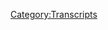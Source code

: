 {{Transcript
    | title         = [[695: June 22, 2022]]
    | caption       = [https://knowledgefight.libsyn.com/695-june-22-2022 Listen to this episode on Libsyn]
    | episodeNumber = [[695: June 22, 2022|695]]
    | length        = 01:17:09
}}

{{MessageBox
    | header     = Warning: Bot Generated Content
    | text       = This transcript was automatically generated by transcription software and likely contains many mistakes and misattributions. Please check the audio for definitive quotes, attribution, and context.
    | image      = N3yvass4myg91.webp
    | imagewidth = 50px
    | id         = warning
}}

{{TranscriptBlock
    | name      = Unknown Speaker
    | timestamp = 00:00:00.000
    | text      = N-N-N-N-N-N-N-Knowledge Fight
}}

{{TranscriptBlock
    | name      = Unknown Speaker
    | timestamp = 00:00:12.880
    | text      = Dan and Jordan, I am sweating.
}}

{{TranscriptBlock
    | name      = Unknown Speaker
    | timestamp = 00:00:19.600
    | text      = Knowledgefight.com, it's time to pray.
}}

{{TranscriptBlock
    | name      = Unknown Speaker
    | timestamp = 00:00:21.399
    | text      = I have great respect for knowledgefight.
}}

{{TranscriptBlock
    | name      = Unknown Speaker
    | timestamp = 00:00:23.920
    | text      = Knowledgefight.
}}

{{TranscriptBlock
    | name      = Unknown Speaker
    | timestamp = 00:00:24.920
    | text      = I'm sick of them posing as if they're the good guys, saying we are the bad guys.
}}

{{TranscriptBlock
    | name      = Unknown Speaker
    | timestamp = 00:00:29.359
    | text      = Knowledgefight.
}}

{{TranscriptBlock
    | name      = Unknown Speaker
    | timestamp = 00:00:30.359
    | text      = Dan and Jordan.
}}

{{TranscriptBlock
    | name      = Unknown Speaker
    | timestamp = 00:00:31.359
    | text      = Knowledgefight.
}}

{{TranscriptBlock
    | name      = Unknown Speaker
    | timestamp = 00:00:32.359
    | text      = Riddle her.
}}

{{TranscriptBlock
    | name      = Unknown Speaker
    | timestamp = 00:00:33.359
    | text      = Riddle her.
}}

{{TranscriptBlock
    | name      = Unknown Speaker
    | timestamp = 00:00:34.359
    | text      = Riddle her.
}}

{{TranscriptBlock
    | name      = Unknown Speaker
    | timestamp = 00:00:35.359
    | text      = Need money.
}}

{{TranscriptBlock
    | name      = Unknown Speaker
    | timestamp = 00:00:36.359
    | text      = Riddle her.
}}

{{TranscriptBlock
    | name      = Unknown Speaker
    | timestamp = 00:00:37.359
    | text      = Riddle her.
}}

{{TranscriptBlock
    | name      = Unknown Speaker
    | timestamp = 00:00:38.359
    | text      = Riddle her.
}}

{{TranscriptBlock
    | name      = Unknown Speaker
    | timestamp = 00:00:39.359
    | text      = Andy and Kansas.
}}

{{TranscriptBlock
    | name      = Unknown Speaker
    | timestamp = 00:00:40.359
    | text      = Andy and Kansas.
}}

{{TranscriptBlock
    | name      = Unknown Speaker
    | timestamp = 00:00:41.359
    | text      = Stop it.
}}

{{TranscriptBlock
    | name      = Unknown Speaker
    | timestamp = 00:00:42.359
    | text      = Andy and Kansas.
}}

{{TranscriptBlock
    | name      = Unknown Speaker
    | timestamp = 00:00:43.359
    | text      = Andy and Kansas.
}}

{{TranscriptBlock
    | name      = Unknown Speaker
    | timestamp = 00:00:44.359
    | text      = It's time to pray.
}}

{{TranscriptBlock
    | name      = Unknown Speaker
    | timestamp = 00:00:45.359
    | text      = Andy and Kansas, you're on the air.
}}

{{TranscriptBlock
    | name      = Unknown Speaker
    | timestamp = 00:00:46.359
    | text      = Thanks for holding us.
}}

{{TranscriptBlock
    | name      = Unknown Speaker
    | timestamp = 00:00:47.359
    | text      = Hello, Alex.
}}

{{TranscriptBlock
    | name      = Unknown Speaker
    | timestamp = 00:00:48.359
    | text      = I'm a first time caller.
}}

{{TranscriptBlock
    | name      = Unknown Speaker
    | timestamp = 00:00:49.359
    | text      = I'm a huge fan.
}}

{{TranscriptBlock
    | name      = Unknown Speaker
    | timestamp = 00:00:50.359
    | text      = I love your work.
}}

{{TranscriptBlock
    | name      = Unknown Speaker
    | timestamp = 00:00:51.359
    | text      = Knowledgefight.
}}

{{TranscriptBlock
    | name      = Unknown Speaker
    | timestamp = 00:00:52.359
    | text      = N-N-N-N-N-Knowledgefight.com.
}}

{{TranscriptBlock
    | name      = Unknown Speaker
    | timestamp = 00:00:53.359
    | text      = I love you.
}}

{{TranscriptBlock
    | name      = Unknown Speaker
    | timestamp = 00:00:54.359
    | text      = Hey, everybody.
}}

{{TranscriptBlock
    | name      = Unknown Speaker
    | timestamp = 00:00:59.359
    | text      = Welcome back to Knowledgefight.
}}

{{TranscriptBlock
    | name      = Unknown Speaker
    | timestamp = 00:01:00.359
    | text      = I'm Dan.
}}

{{TranscriptBlock
    | name      = Unknown Speaker
    | timestamp = 00:01:01.359
    | text      = I'm Jordan.
}}

{{TranscriptBlock
    | name      = Unknown Speaker
    | timestamp = 00:01:02.359
    | text      = We're a couple dudes.
}}

{{TranscriptBlock
    | name      = Unknown Speaker
    | timestamp = 00:01:03.359
    | text      = I'd like to sit around, worship at the altar of Selene, and talk a little bit about Alex
}}

{{TranscriptBlock
    | name      = Unknown Speaker
    | timestamp = 00:01:05.959
    | text      = Jones.
}}

{{TranscriptBlock
    | name      = Unknown Speaker
    | timestamp = 00:01:06.959
    | text      = Oh, indeed we are.
}}

{{TranscriptBlock
    | name      = Unknown Speaker
    | timestamp = 00:01:07.959
    | text      = Dan.
}}

{{TranscriptBlock
    | name      = Unknown Speaker
    | timestamp = 00:01:08.959
    | text      = Jordan.
}}

{{TranscriptBlock
    | name      = Unknown Speaker
    | timestamp = 00:01:09.959
    | text      = Dan.
}}

{{TranscriptBlock
    | name      = Unknown Speaker
    | timestamp = 00:01:10.959
    | text      = Jordan.
}}

{{TranscriptBlock
    | name      = Unknown Speaker
    | timestamp = 00:01:11.959
    | text      = Quick question.
}}

{{TranscriptBlock
    | name      = Unknown Speaker
    | timestamp = 00:01:12.959
    | text      = What's up?
}}

{{TranscriptBlock
    | name      = Unknown Speaker
    | timestamp = 00:01:13.959
    | text      = What's your bright spot today, buddy?
}}

{{TranscriptBlock
    | name      = Unknown Speaker
    | timestamp = 00:01:14.959
    | text      = My bright spot today, Jordan, is not today, but it will be today when you're listening
}}

{{TranscriptBlock
    | name      = Unknown Speaker
    | timestamp = 00:01:16.599
    | text      = to this.
}}

{{TranscriptBlock
    | name      = Unknown Speaker
    | timestamp = 00:01:17.599
    | text      = And it's tonight.
}}

{{TranscriptBlock
    | name      = Unknown Speaker
    | timestamp = 00:01:18.599
    | text      = Ah.
}}

{{TranscriptBlock
    | name      = Unknown Speaker
    | timestamp = 00:01:19.599
    | text      = The Fire Emblem Three Hopes, the Dynasty Warriors-style game releases, I believe at midnight, so I
}}

{{TranscriptBlock
    | name      = Unknown Speaker
    | timestamp = 00:01:28.319
    | text      = may stay up and play a little bit.
}}

{{TranscriptBlock
    | name      = Unknown Speaker
    | timestamp = 00:01:30.280
    | text      = Yeah, very excited about that.
}}

{{TranscriptBlock
    | name      = Unknown Speaker
    | timestamp = 00:01:31.959
    | text      = I like a Dynasty Warriors-style game.
}}

{{TranscriptBlock
    | name      = Unknown Speaker
    | timestamp = 00:01:35.239
    | text      = I've mentioned this, and I like these characters.
}}

{{TranscriptBlock
    | name      = Unknown Speaker
    | timestamp = 00:01:36.920
    | text      = I'm going to enjoy the shit out of this.
}}

{{TranscriptBlock
    | name      = Unknown Speaker
    | timestamp = 00:01:38.920
    | text      = I appreciate that in anticipation of this, you addicted both of us to a different game.
}}

{{TranscriptBlock
    | name      = Unknown Speaker
    | timestamp = 00:01:45.120
    | text      = That I like about this.
}}

{{TranscriptBlock
    | name      = Unknown Speaker
    | timestamp = 00:01:46.500
    | text      = You were like, oh, I'm excited for this game.
}}

{{TranscriptBlock
    | name      = Unknown Speaker
    | timestamp = 00:01:48.640
    | text      = And then both of us, because of you, are addicted to this other game.
}}

{{TranscriptBlock
    | name      = Unknown Speaker
    | timestamp = 00:01:52.959
    | text      = That's not entirely true.
}}

{{TranscriptBlock
    | name      = Unknown Speaker
    | timestamp = 00:01:55.239
    | text      = Because there is the other Fire Emblem Dynasty Warriors-style game.
}}

{{TranscriptBlock
    | name      = Unknown Speaker
    | timestamp = 00:01:59.400
    | text      = That's true.
}}

{{TranscriptBlock
    | name      = Unknown Speaker
    | timestamp = 00:02:00.400
    | text      = That is true.
}}

{{TranscriptBlock
    | name      = Unknown Speaker
    | timestamp = 00:02:01.400
    | text      = And I could have gone for that, or I could have played another Fire Emblem game to try
}}

{{TranscriptBlock
    | name      = Unknown Speaker
    | timestamp = 00:02:04.239
    | text      = and get some familiarity with the characters in the Dynasty Warriors game that's already
}}

{{TranscriptBlock
    | name      = Unknown Speaker
    | timestamp = 00:02:08.520
    | text      = out.
}}

{{TranscriptBlock
    | name      = Unknown Speaker
    | timestamp = 00:02:09.520
    | text      = I just gave the three houses a try because people said it was really good, and it turns
}}

{{TranscriptBlock
    | name      = Unknown Speaker
    | timestamp = 00:02:14.159
    | text      = out they were right.
}}

{{TranscriptBlock
    | name      = Unknown Speaker
    | timestamp = 00:02:15.159
    | text      = Then they were right.
}}

{{TranscriptBlock
    | name      = Unknown Speaker
    | timestamp = 00:02:16.159
    | text      = That was a side benefit that the three hopes was coming out so shortly thereafter.
}}

{{TranscriptBlock
    | name      = Unknown Speaker
    | timestamp = 00:02:21.719
    | text      = But yeah, I'm sorry that I've also afflicted that upon your life.
}}

{{TranscriptBlock
    | name      = Unknown Speaker
    | timestamp = 00:02:24.599
    | text      = No, no, no.
}}

{{TranscriptBlock
    | name      = Unknown Speaker
    | timestamp = 00:02:25.599
    | text      = It's fantastic.
}}

{{TranscriptBlock
    | name      = Unknown Speaker
    | timestamp = 00:02:26.599
    | text      = It was very helpful, and I'm not going to go outside for a long time.
}}

{{TranscriptBlock
    | name      = Unknown Speaker
    | timestamp = 00:02:28.240
    | text      = Well, I mean, why would you?
}}

{{TranscriptBlock
    | name      = Unknown Speaker
    | timestamp = 00:02:29.479
    | text      = It's hot.
}}

{{TranscriptBlock
    | name      = Unknown Speaker
    | timestamp = 00:02:30.479
    | text      = Hey, COVID's coming back too.
}}

{{TranscriptBlock
    | name      = Unknown Speaker
    | timestamp = 00:02:31.479
    | text      = Who cares?
}}

{{TranscriptBlock
    | name      = Unknown Speaker
    | timestamp = 00:02:32.479
    | text      = And it's hot.
}}

{{TranscriptBlock
    | name      = Unknown Speaker
    | timestamp = 00:02:33.479
    | text      = Yeah, yeah, yeah.
}}

{{TranscriptBlock
    | name      = Unknown Speaker
    | timestamp = 00:02:34.479
    | text      = 90 degrees out there.
}}

{{TranscriptBlock
    | name      = Unknown Speaker
    | timestamp = 00:02:35.479
    | text      = Get the fuck out.
}}

{{TranscriptBlock
    | name      = Unknown Speaker
    | timestamp = 00:02:36.479
    | text      = So yeah, that's my bright spot.
}}

{{TranscriptBlock
    | name      = Unknown Speaker
    | timestamp = 00:02:37.479
    | text      = I'm excited to play.
}}

{{TranscriptBlock
    | name      = Unknown Speaker
    | timestamp = 00:02:38.479
    | text      = I think this marks actually the first time that I have pre-downloaded a game.
}}

{{TranscriptBlock
    | name      = Unknown Speaker
    | timestamp = 00:02:43.599
    | text      = Really?
}}

{{TranscriptBlock
    | name      = Unknown Speaker
    | timestamp = 00:02:44.599
    | text      = Yeah, like before it came out.
}}

{{TranscriptBlock
    | name      = Unknown Speaker
    | timestamp = 00:02:46.560
    | text      = So it's there.
}}

{{TranscriptBlock
    | name      = Unknown Speaker
    | timestamp = 00:02:47.560
    | text      = So it's there ready?
}}

{{TranscriptBlock
    | name      = Unknown Speaker
    | timestamp = 00:02:48.560
    | text      = In a minute.
}}

{{TranscriptBlock
    | name      = Unknown Speaker
    | timestamp = 00:02:49.560
    | text      = Oh, okay.
}}

{{TranscriptBlock
    | name      = Unknown Speaker
    | timestamp = 00:02:50.560
    | text      = It's released.
}}

{{TranscriptBlock
    | name      = Unknown Speaker
    | timestamp = 00:02:51.560
    | text      = Yeah, I don't know.
}}

{{TranscriptBlock
    | name      = Unknown Speaker
    | timestamp = 00:02:53.840
    | text      = We'll see how that feels on the other side of it.
}}

{{TranscriptBlock
    | name      = Unknown Speaker
    | timestamp = 00:02:55.680
    | text      = I think I did that with Forbidden West.
}}

{{TranscriptBlock
    | name      = Unknown Speaker
    | timestamp = 00:02:57.400
    | text      = I had that one locked and loaded.
}}

{{TranscriptBlock
    | name      = Unknown Speaker
    | timestamp = 00:02:59.840
    | text      = I think you've mentioned doing that with a couple games.
}}

{{TranscriptBlock
    | name      = Unknown Speaker
    | timestamp = 00:03:02.960
    | text      = Well, FF7 Remake for sure.
}}

{{TranscriptBlock
    | name      = Unknown Speaker
    | timestamp = 00:03:05.319
    | text      = That I ordered like six months in advance, and I was refreshing to download every time.
}}

{{TranscriptBlock
    | name      = Unknown Speaker
    | timestamp = 00:03:11.439
    | text      = So what's your bright spot?
}}

{{TranscriptBlock
    | name      = Unknown Speaker
    | timestamp = 00:03:12.599
    | text      = My bright spot, Dan, is last night, my partner and I, so we saw Doctor Strange.
}}

{{TranscriptBlock
    | name      = Unknown Speaker
    | timestamp = 00:03:16.919
    | text      = We saw the new Doctor Strange.
}}

{{TranscriptBlock
    | name      = Unknown Speaker
    | timestamp = 00:03:20.020
    | text      = Very bad movie, but also an incredibly good movie.
}}

{{TranscriptBlock
    | name      = Unknown Speaker
    | timestamp = 00:03:24.599
    | text      = It turns out Sam Raimi was allowed to make one fourth of Doctor Strange, The Evil Dead.
}}

{{TranscriptBlock
    | name      = Unknown Speaker
    | timestamp = 00:03:31.159
    | text      = He was totally allowed to do it.
}}

{{TranscriptBlock
    | name      = Unknown Speaker
    | timestamp = 00:03:32.599
    | text      = Bruce Campbell showed up.
}}

{{TranscriptBlock
    | name      = Unknown Speaker
    | timestamp = 00:03:33.599
    | text      = Bruce Campbell fought himself real top, but just slammed his head into the...
}}

{{TranscriptBlock
    | name      = Unknown Speaker
    | timestamp = 00:03:37.520
    | text      = He did the whole thing.
}}

{{TranscriptBlock
    | name      = Unknown Speaker
    | timestamp = 00:03:38.520
    | text      = So there's a multiverse situation, as I understand.
}}

{{TranscriptBlock
    | name      = Unknown Speaker
    | timestamp = 00:03:40.159
    | text      = Yep, yep.
}}

{{TranscriptBlock
    | name      = Unknown Speaker
    | timestamp = 00:03:41.159
    | text      = Quarter of it, Evil Dead.
}}

{{TranscriptBlock
    | name      = Unknown Speaker
    | timestamp = 00:03:44.039
    | text      = There's a zombie possession, the whole thing.
}}

{{TranscriptBlock
    | name      = Unknown Speaker
    | timestamp = 00:03:47.000
    | text      = It's all in there.
}}

{{TranscriptBlock
    | name      = Unknown Speaker
    | timestamp = 00:03:48.759
    | text      = Quarter of it...
}}

{{TranscriptBlock
    | name      = Unknown Speaker
    | timestamp = 00:03:49.759
    | text      = Well, half of it is a Marvel movie, and you're like, fine, you're gonna shoot the lasers
}}

{{TranscriptBlock
    | name      = Unknown Speaker
    | timestamp = 00:03:53.000
    | text      = or whatever.
}}

{{TranscriptBlock
    | name      = Unknown Speaker
    | timestamp = 00:03:54.000
    | text      = I get you.
}}

{{TranscriptBlock
    | name      = Unknown Speaker
    | timestamp = 00:03:55.000
    | text      = Sure, sure.
}}

{{TranscriptBlock
    | name      = Unknown Speaker
    | timestamp = 00:03:56.000
    | text      = The world is gonna be threatened with blowing up or something.
}}

{{TranscriptBlock
    | name      = Unknown Speaker
    | timestamp = 00:03:57.000
    | text      = Right, right, right.
}}

{{TranscriptBlock
    | name      = Unknown Speaker
    | timestamp = 00:03:58.000
    | text      = Yeah, everybody's gonna die.
}}

{{TranscriptBlock
    | name      = Unknown Speaker
    | timestamp = 00:03:59.000
    | text      = Fine, we get it.
}}

{{TranscriptBlock
    | name      = Unknown Speaker
    | timestamp = 00:04:00.439
    | text      = And then the other quarter was Hitchhiker's Guide to the Galaxy.
}}

{{TranscriptBlock
    | name      = Unknown Speaker
    | timestamp = 00:04:03.159
    | text      = So it was a pretty good movie.
}}

{{TranscriptBlock
    | name      = Unknown Speaker
    | timestamp = 00:04:05.199
    | text      = You had Zaffod Beebelbrock showing up.
}}

{{TranscriptBlock
    | name      = Unknown Speaker
    | timestamp = 00:04:06.759
    | text      = It wasn't quite, but yeah, it was close.
}}

{{TranscriptBlock
    | name      = Unknown Speaker
    | timestamp = 00:04:08.479
    | text      = You had Mos Def hanging around.
}}

{{TranscriptBlock
    | name      = Unknown Speaker
    | timestamp = 00:04:10.120
    | text      = They had the moment where they go through the different realities and they all go bloop,
}}

{{TranscriptBlock
    | name      = Unknown Speaker
    | timestamp = 00:04:13.639
    | text      = bloop, bloop, bloop, and then they're yarn, and then they're blah, and then they're...
}}

{{TranscriptBlock
    | name      = Unknown Speaker
    | timestamp = 00:04:16.680
    | text      = You know, they do the thing.
}}

{{TranscriptBlock
    | name      = Unknown Speaker
    | timestamp = 00:04:17.680
    | text      = You didn't even have any recognition to me referencing Mos Def.
}}

{{TranscriptBlock
    | name      = Unknown Speaker
    | timestamp = 00:04:20.519
    | text      = What do you mean?
}}

{{TranscriptBlock
    | name      = Unknown Speaker
    | timestamp = 00:04:21.519
    | text      = He was for Prefect in the movie, of course, my friend.
}}

{{TranscriptBlock
    | name      = Unknown Speaker
    | timestamp = 00:04:25.120
    | text      = All right.
}}

{{TranscriptBlock
    | name      = Unknown Speaker
    | timestamp = 00:04:26.120
    | text      = He never got the hang of Thursday.
}}

{{TranscriptBlock
    | name      = Unknown Speaker
    | timestamp = 00:04:27.519
    | text      = Well, I'm glad you enjoyed the quarter of that movie.
}}

{{TranscriptBlock
    | name      = Unknown Speaker
    | timestamp = 00:04:30.079
    | text      = It was very good.
}}

{{TranscriptBlock
    | name      = Unknown Speaker
    | timestamp = 00:04:31.079
    | text      = So, Jordan, today we have an episode to go over, and all I can say is, finally, Alex
}}

{{TranscriptBlock
    | name      = Unknown Speaker
    | timestamp = 00:04:37.480
    | text      = has come back!
}}

{{TranscriptBlock
    | name      = Unknown Speaker
    | timestamp = 00:04:39.480
    | text      = Oh no!
}}

{{TranscriptBlock
    | name      = Unknown Speaker
    | timestamp = 00:04:40.480
    | text      = To the studio!
}}

{{TranscriptBlock
    | name      = Unknown Speaker
    | timestamp = 00:04:41.480
    | text      = Oh shit!
}}

{{TranscriptBlock
    | name      = Unknown Speaker
    | timestamp = 00:04:42.480
    | text      = Oh yeah, I'm not as good at that as The Rock, but Alex has finally returned from his protracted
}}

{{TranscriptBlock
    | name      = Unknown Speaker
    | timestamp = 00:04:49.199
    | text      = vacation.
}}

{{TranscriptBlock
    | name      = Unknown Speaker
    | timestamp = 00:04:50.199
    | text      = Sojourn.
}}

{{TranscriptBlock
    | name      = Unknown Speaker
    | timestamp = 00:04:51.199
    | text      = Yeah, he came back on June 22nd.
}}

{{TranscriptBlock
    | name      = Unknown Speaker
    | timestamp = 00:04:53.879
    | text      = So from the 6th to the 22nd, he was gone with very little to hear from him, even in terms
}}

{{TranscriptBlock
    | name      = Unknown Speaker
    | timestamp = 00:05:02.360
    | text      = of call-ins or anything, very, very sparse appearances, and a lot of stuff has been going
}}

{{TranscriptBlock
    | name      = Unknown Speaker
    | timestamp = 00:05:07.939
    | text      = down over that time, so I was really excited to jump in, get down to it, see what he had
}}

{{TranscriptBlock
    | name      = Unknown Speaker
    | timestamp = 00:05:13.259
    | text      = to say about some of these important issues.
}}

{{TranscriptBlock
    | name      = Unknown Speaker
    | timestamp = 00:05:15.160
    | text      = We have the ongoing January 6th Commission sessions.
}}

{{TranscriptBlock
    | name      = Unknown Speaker
    | timestamp = 00:05:21.160
    | text      = We have the worsening situation with the Yuvaldi police response, quite frankly.
}}

{{TranscriptBlock
    | name      = Unknown Speaker
    | timestamp = 00:05:27.279
    | text      = Oh, I mean, absurd.
}}

{{TranscriptBlock
    | name      = Unknown Speaker
    | timestamp = 00:05:29.279
    | text      = There's a lot that we need to hear what he's got to say about it.
}}

{{TranscriptBlock
    | name      = Unknown Speaker
    | timestamp = 00:05:32.959
    | text      = Yeah, but it seems kind of obvious to me now that he spent the last two and a half weeks
}}

{{TranscriptBlock
    | name      = Unknown Speaker
    | timestamp = 00:05:36.839
    | text      = licking toads, man.
}}

{{TranscriptBlock
    | name      = Unknown Speaker
    | timestamp = 00:05:38.160
    | text      = He might have.
}}

{{TranscriptBlock
    | name      = Unknown Speaker
    | timestamp = 00:05:39.160
    | text      = It's the only thing that makes sense.
}}

{{TranscriptBlock
    | name      = Unknown Speaker
    | timestamp = 00:05:41.040
    | text      = Yeah, yeah, that could be.
}}

{{TranscriptBlock
    | name      = Unknown Speaker
    | timestamp = 00:05:42.839
    | text      = He could have been on a Spirit Quest.
}}

{{TranscriptBlock
    | name      = Unknown Speaker
    | timestamp = 00:05:43.839
    | text      = He could have been on a Toad Quest.
}}

{{TranscriptBlock
    | name      = Unknown Speaker
    | timestamp = 00:05:46.560
    | text      = I'm just gonna say this ahead of time, because there's no reason to tease anybody.
}}

{{TranscriptBlock
    | name      = Unknown Speaker
    | timestamp = 00:05:52.160
    | text      = Sure.
}}

{{TranscriptBlock
    | name      = Unknown Speaker
    | timestamp = 00:05:53.160
    | text      = He doesn't talk about anything meaningful at all.
}}

{{TranscriptBlock
    | name      = Unknown Speaker
    | timestamp = 00:05:56.519
    | text      = I was so disappointed, I really hoped...
}}

{{TranscriptBlock
    | name      = Unknown Speaker
    | timestamp = 00:06:05.199
    | text      = The more Lucy pulls the football, man.
}}

{{TranscriptBlock
    | name      = Unknown Speaker
    | timestamp = 00:06:07.720
    | text      = Yeah.
}}

{{TranscriptBlock
    | name      = Unknown Speaker
    | timestamp = 00:06:08.720
    | text      = This, honestly, I was reflecting on it when I was trying to fall asleep last night.
}}

{{TranscriptBlock
    | name      = Unknown Speaker
    | timestamp = 00:06:12.879
    | text      = Yes, in the dark twilight.
}}

{{TranscriptBlock
    | name      = Unknown Speaker
    | timestamp = 00:06:16.000
    | text      = I really think this is one of my least favorite weeks that we've had on the show.
}}

{{TranscriptBlock
    | name      = Unknown Speaker
    | timestamp = 00:06:20.720
    | text      = This has been a rough one.
}}

{{TranscriptBlock
    | name      = Unknown Speaker
    | timestamp = 00:06:22.000
    | text      = There's the constant push and pull of like, all right, he's gonna be back, and then he's
}}

{{TranscriptBlock
    | name      = Unknown Speaker
    | timestamp = 00:06:26.920
    | text      = not.
}}

{{TranscriptBlock
    | name      = Unknown Speaker
    | timestamp = 00:06:27.920
    | text      = He's here, we'll get there next time.
}}

{{TranscriptBlock
    | name      = Unknown Speaker
    | timestamp = 00:06:28.920
    | text      = Yeah, and it just doesn't happen, and then he finally shows back up.
}}

{{TranscriptBlock
    | name      = Unknown Speaker
    | timestamp = 00:06:32.680
    | text      = There's important things on the docket, and then it's just deflating, and I never like
}}

{{TranscriptBlock
    | name      = Unknown Speaker
    | timestamp = 00:06:40.040
    | text      = to put out like a under an hour episode, even if it is a Wednesday.
}}

{{TranscriptBlock
    | name      = Unknown Speaker
    | timestamp = 00:06:43.439
    | text      = Absolutely not.
}}

{{TranscriptBlock
    | name      = Unknown Speaker
    | timestamp = 00:06:44.439
    | text      = No, no, no, no, absolutely not.
}}

{{TranscriptBlock
    | name      = Unknown Speaker
    | timestamp = 00:06:45.439
    | text      = No, you are haunted by it.
}}

{{TranscriptBlock
    | name      = Unknown Speaker
    | timestamp = 00:06:48.120
    | text      = I think there's gonna be January 6th-style commission meetings about that.
}}

{{TranscriptBlock
    | name      = Unknown Speaker
    | timestamp = 00:06:53.079
    | text      = We're gonna have to get witnesses involved, Owen's going to zoom in, we're gonna be like,
}}

{{TranscriptBlock
    | name      = Unknown Speaker
    | timestamp = 00:06:57.800
    | text      = where the fuck was he?
}}

{{TranscriptBlock
    | name      = Unknown Speaker
    | timestamp = 00:06:58.800
    | text      = Why weren't you on top of this shit?
}}

{{TranscriptBlock
    | name      = Unknown Speaker
    | timestamp = 00:07:00.779
    | text      = It's gonna be revealed that Paul Joseph Watson emailed me about not doing episodes under
}}

{{TranscriptBlock
    | name      = Unknown Speaker
    | timestamp = 00:07:05.000
    | text      = an hour.
}}

{{TranscriptBlock
    | name      = Unknown Speaker
    | timestamp = 00:07:07.620
    | text      = So we'll get down to business on this June 22nd to see what did happen, but before we
}}

{{TranscriptBlock
    | name      = Unknown Speaker
    | timestamp = 00:07:12.160
    | text      = do, let's take a little moment to say hello to some new wonks.
}}

{{TranscriptBlock
    | name      = Unknown Speaker
    | timestamp = 00:07:14.399
    | text      = Oh, that's a great idea.
}}

{{TranscriptBlock
    | name      = Unknown Speaker
    | timestamp = 00:07:15.399
    | text      = So first, Roger Stone, secret sultry agnu tattoo, thank you so much, you are now a policy
}}

{{TranscriptBlock
    | name      = Unknown Speaker
    | timestamp = 00:07:20.000
    | text      = wonk.
}}

{{TranscriptBlock
    | name      = Unknown Speaker
    | timestamp = 00:07:21.000
    | text      = I'm a policy wonk.
}}

{{TranscriptBlock
    | name      = Unknown Speaker
    | timestamp = 00:07:22.000
    | text      = Thank you very much.
}}

{{TranscriptBlock
    | name      = Unknown Speaker
    | timestamp = 00:07:23.000
    | text      = Thank you.
}}

{{TranscriptBlock
    | name      = Unknown Speaker
    | timestamp = 00:07:24.000
    | text      = Next, Christina with a K, thank you so much, you are now a policy wonk.
}}

{{TranscriptBlock
    | name      = Unknown Speaker
    | timestamp = 00:07:26.040
    | text      = I'm a policy wonk.
}}

{{TranscriptBlock
    | name      = Unknown Speaker
    | timestamp = 00:07:27.120
    | text      = Thank you very much.
}}

{{TranscriptBlock
    | name      = Unknown Speaker
    | timestamp = 00:07:28.120
    | text      = Whoa.
}}

{{TranscriptBlock
    | name      = Unknown Speaker
    | timestamp = 00:07:29.120
    | text      = Frog in the throat there.
}}

{{TranscriptBlock
    | name      = Unknown Speaker
    | timestamp = 00:07:30.120
    | text      = I got caught in the throat.
}}

{{TranscriptBlock
    | name      = Unknown Speaker
    | timestamp = 00:07:31.120
    | text      = Oh my god.
}}

{{TranscriptBlock
    | name      = Unknown Speaker
    | timestamp = 00:07:32.120
    | text      = A little toad.
}}

{{TranscriptBlock
    | name      = Unknown Speaker
    | timestamp = 00:07:33.120
    | text      = A little toad in the throat.
}}

{{TranscriptBlock
    | name      = Unknown Speaker
    | timestamp = 00:07:34.120
    | text      = I licked a little toad earlier.
}}

{{TranscriptBlock
    | name      = Unknown Speaker
    | timestamp = 00:07:35.120
    | text      = Oh man.
}}

{{TranscriptBlock
    | name      = Unknown Speaker
    | timestamp = 00:07:36.120
    | text      = Next, The Closet King and the Big Picture Boys are behind the Davos Group, thank you
}}

{{TranscriptBlock
    | name      = Unknown Speaker
    | timestamp = 00:07:38.920
    | text      = so much, you are now a policy wonk.
}}

{{TranscriptBlock
    | name      = Unknown Speaker
    | timestamp = 00:07:40.519
    | text      = I'm a policy wonk.
}}

{{TranscriptBlock
    | name      = Unknown Speaker
    | timestamp = 00:07:41.519
    | text      = Thank you very much.
}}

{{TranscriptBlock
    | name      = Unknown Speaker
    | timestamp = 00:07:42.519
    | text      = Thank you.
}}

{{TranscriptBlock
    | name      = Unknown Speaker
    | timestamp = 00:07:43.519
    | text      = And Hell's Pastry Chef, specializing in dreamy creamy stackies of snackies to eat while you're
}}

{{TranscriptBlock
    | name      = Unknown Speaker
    | timestamp = 00:07:47.519
    | text      = taking calls, thank you so much, you are now a policy wonk.
}}

{{TranscriptBlock
    | name      = Unknown Speaker
    | timestamp = 00:07:49.879
    | text      = I'm a policy wonk.
}}

{{TranscriptBlock
    | name      = Unknown Speaker
    | timestamp = 00:07:50.879
    | text      = Thank you very much.
}}

{{TranscriptBlock
    | name      = Unknown Speaker
    | timestamp = 00:07:51.879
    | text      = Thank you.
}}

{{TranscriptBlock
    | name      = Unknown Speaker
    | timestamp = 00:07:52.879
    | text      = And we got a couple of technocrats here, Jordan.
}}

{{TranscriptBlock
    | name      = Unknown Speaker
    | timestamp = 00:07:54.879
    | text      = So first, I will pay Dan $100 to do an audio version of Cujo.
}}

{{TranscriptBlock
    | name      = Unknown Speaker
    | timestamp = 00:08:00.019
    | text      = Thank you so much, you are now a technocrat, and no, and Carol T. Dingleberry, Borger Shorts,
}}

{{TranscriptBlock
    | name      = Unknown Speaker
    | timestamp = 00:08:07.040
    | text      = Rex with his butt and stuff and such, but also his sides, aka our dog Odie, thank you
}}

{{TranscriptBlock
    | name      = Unknown Speaker
    | timestamp = 00:08:12.560
    | text      = so much, you are now a technocrat.
}}

{{TranscriptBlock
    | name      = Unknown Speaker
    | timestamp = 00:08:14.279
    | text      = I'm a policy wonk.
}}

{{TranscriptBlock
    | name      = Unknown Speaker
    | timestamp = 00:08:15.279
    | text      = Four stars.
}}

{{TranscriptBlock
    | name      = Unknown Speaker
    | timestamp = 00:08:16.279
    | text      = Go home to your mother and tell her you're brilliant.
}}

{{TranscriptBlock
    | name      = Unknown Speaker
    | timestamp = 00:08:18.399
    | text      = Someone, someone, sodomite sent me a bucket of poop.
}}

{{TranscriptBlock
    | name      = Unknown Speaker
    | timestamp = 00:08:20.879
    | text      = Daddy shark.
}}

{{TranscriptBlock
    | name      = Unknown Speaker
    | timestamp = 00:08:21.879
    | text      = Bomp, bomp, bomp, bomp, bomp.
}}

{{TranscriptBlock
    | name      = Unknown Speaker
    | timestamp = 00:08:23.279
    | text      = Jar Jar Binks has a Caribbean black accent.
}}

{{TranscriptBlock
    | name      = Unknown Speaker
    | timestamp = 00:08:27.639
    | text      = He's a loser, little, little kitty baby.
}}

{{TranscriptBlock
    | name      = Unknown Speaker
    | timestamp = 00:08:30.680
    | text      = I don't want to hate black people.
}}

{{TranscriptBlock
    | name      = Unknown Speaker
    | timestamp = 00:08:32.320
    | text      = I renounce Jesus Christ.
}}

{{TranscriptBlock
    | name      = Unknown Speaker
    | timestamp = 00:08:34.000
    | text      = Thank you so much, I hit the wrong one by accident.
}}

{{TranscriptBlock
    | name      = Unknown Speaker
    | timestamp = 00:08:35.840
    | text      = You surprised me on that one.
}}

{{TranscriptBlock
    | name      = Unknown Speaker
    | timestamp = 00:08:37.200
    | text      = Wow, hey, curveballs sometimes.
}}

{{TranscriptBlock
    | name      = Unknown Speaker
    | timestamp = 00:08:39.200
    | text      = I was two seconds into it going, wait, what is happening here?
}}

{{TranscriptBlock
    | name      = Unknown Speaker
    | timestamp = 00:08:43.360
    | text      = What?
}}

{{TranscriptBlock
    | name      = Unknown Speaker
    | timestamp = 00:08:44.360
    | text      = What?
}}

{{TranscriptBlock
    | name      = Unknown Speaker
    | timestamp = 00:08:45.360
    | text      = So we get back to Alex in occupied Texas.
}}

{{TranscriptBlock
    | name      = Unknown Speaker
    | timestamp = 00:08:50.559
    | text      = All right.
}}

{{TranscriptBlock
    | name      = Unknown Speaker
    | timestamp = 00:08:51.559
    | text      = Sitting at the desk.
}}

{{TranscriptBlock
    | name      = Unknown Speaker
    | timestamp = 00:08:52.559
    | text      = Here we go.
}}

{{TranscriptBlock
    | name      = Unknown Speaker
    | timestamp = 00:08:53.559
    | text      = And then we realize that maybe something else has been going on.
}}

{{TranscriptBlock
    | name      = Unknown Speaker
    | timestamp = 00:08:57.679
    | text      = This is a rerun?
}}

{{TranscriptBlock
    | name      = Unknown Speaker
    | timestamp = 00:08:58.679
    | text      = No.
}}

{{TranscriptBlock
    | name      = Unknown Speaker
    | timestamp = 00:08:59.679
    | text      = Oh, okay.
}}

{{TranscriptBlock
    | name      = Unknown Speaker
    | timestamp = 00:09:00.679
    | text      = Welcome, ladies and gentlemen, to this live Wednesday, June 22nd worldwide broadcast.
}}

{{TranscriptBlock
    | name      = Unknown Speaker
    | timestamp = 00:09:04.399
    | text      = I'm your host, Alex Jones, very pleased and honored to be back in this chair.
}}

{{TranscriptBlock
    | name      = Unknown Speaker
    | timestamp = 00:09:08.440
    | text      = Why?
}}

{{TranscriptBlock
    | name      = Unknown Speaker
    | timestamp = 00:09:09.440
    | text      = Want to say a great job to the crew, Owen Schroyer, and of course others.
}}

{{TranscriptBlock
    | name      = Unknown Speaker
    | timestamp = 00:09:13.320
    | text      = While I have been out of town, I've been back for days dealing with just the finances, keep
}}

{{TranscriptBlock
    | name      = Unknown Speaker
    | timestamp = 00:09:18.919
    | text      = this operation on air because all small companies, and we're not a business to be a business,
}}

{{TranscriptBlock
    | name      = Unknown Speaker
    | timestamp = 00:09:24.679
    | text      = but we're a business to fund ourselves using capitalism to exercise the First Amendment
}}

{{TranscriptBlock
    | name      = Unknown Speaker
    | timestamp = 00:09:29.600
    | text      = freedom, are under absolute attack, not just this operation, but the entire country.
}}

{{TranscriptBlock
    | name      = Unknown Speaker
    | timestamp = 00:09:35.399
    | text      = Yeah, so he's been back for days apparently, but this doesn't...
}}

{{TranscriptBlock
    | name      = Unknown Speaker
    | timestamp = 00:09:38.960
    | text      = Owen said that his flight was delayed.
}}

{{TranscriptBlock
    | name      = Unknown Speaker
    | timestamp = 00:09:40.639
    | text      = Yeah, yeah.
}}

{{TranscriptBlock
    | name      = Unknown Speaker
    | timestamp = 00:09:41.639
    | text      = So Owen lied to us.
}}

{{TranscriptBlock
    | name      = Unknown Speaker
    | timestamp = 00:09:42.720
    | text      = He had to have.
}}

{{TranscriptBlock
    | name      = Unknown Speaker
    | timestamp = 00:09:43.720
    | text      = Yeah.
}}

{{TranscriptBlock
    | name      = Unknown Speaker
    | timestamp = 00:09:44.720
    | text      = They can't get their stories straight.
}}

{{TranscriptBlock
    | name      = Unknown Speaker
    | timestamp = 00:09:45.919
    | text      = This is amazing.
}}

{{TranscriptBlock
    | name      = Unknown Speaker
    | timestamp = 00:09:46.919
    | text      = Yeah, we need to do...
}}

{{TranscriptBlock
    | name      = Unknown Speaker
    | timestamp = 00:09:48.200
    | text      = Does anyone in Texas tell the truth ever?
}}

{{TranscriptBlock
    | name      = Unknown Speaker
    | timestamp = 00:09:50.440
    | text      = No.
}}

{{TranscriptBlock
    | name      = Unknown Speaker
    | timestamp = 00:09:51.440
    | text      = Okay.
}}

{{TranscriptBlock
    | name      = Unknown Speaker
    | timestamp = 00:09:52.440
    | text      = It turns out.
}}

{{TranscriptBlock
    | name      = Unknown Speaker
    | timestamp = 00:09:53.440
    | text      = That makes sense actually.
}}

{{TranscriptBlock
    | name      = Unknown Speaker
    | timestamp = 00:09:54.440
    | text      = That's why I'm glad that my parents are moving out of Austin.
}}

{{TranscriptBlock
    | name      = Unknown Speaker
    | timestamp = 00:09:55.879
    | text      = Yeah, that makes sense.
}}

{{TranscriptBlock
    | name      = Unknown Speaker
    | timestamp = 00:09:56.879
    | text      = Finally can tell the truth.
}}

{{TranscriptBlock
    | name      = Unknown Speaker
    | timestamp = 00:09:57.879
    | text      = Yeah, you'll finally know what they've been thinking all these years.
}}

{{TranscriptBlock
    | name      = Unknown Speaker
    | timestamp = 00:10:00.279
    | text      = Yeah.
}}

{{TranscriptBlock
    | name      = Unknown Speaker
    | timestamp = 00:10:01.279
    | text      = Yeah, I don't know what I believe, but Alex's story seems more likely, and then Owen sounds
}}

{{TranscriptBlock
    | name      = Unknown Speaker
    | timestamp = 00:10:08.600
    | text      = more likely as a cover for him being back and just being like, ah shit, I got to find
}}

{{TranscriptBlock
    | name      = Unknown Speaker
    | timestamp = 00:10:14.659
    | text      = a way to make this...
}}

{{TranscriptBlock
    | name      = Unknown Speaker
    | timestamp = 00:10:15.799
    | text      = 100%.
}}

{{TranscriptBlock
    | name      = Unknown Speaker
    | timestamp = 00:10:16.799
    | text      = To stay afloat or whatever.
}}

{{TranscriptBlock
    | name      = Unknown Speaker
    | timestamp = 00:10:18.519
    | text      = That was definitely a thing where Owen's like, well, I'm sure Alex, after having told me
}}

{{TranscriptBlock
    | name      = Unknown Speaker
    | timestamp = 00:10:23.299
    | text      = to say this, will not throw me under the bus tomorrow.
}}

{{TranscriptBlock
    | name      = Unknown Speaker
    | timestamp = 00:10:26.919
    | text      = Immediately.
}}

{{TranscriptBlock
    | name      = Unknown Speaker
    | timestamp = 00:10:27.919
    | text      = Yeah.
}}

{{TranscriptBlock
    | name      = Unknown Speaker
    | timestamp = 00:10:28.919
    | text      = Won't do that immediately.
}}

{{TranscriptBlock
    | name      = Unknown Speaker
    | timestamp = 00:10:29.919
    | text      = Nope.
}}

{{TranscriptBlock
    | name      = Unknown Speaker
    | timestamp = 00:10:30.919
    | text      = First thing he does is throw him under the bus.
}}

{{TranscriptBlock
    | name      = Unknown Speaker
    | timestamp = 00:10:31.919
    | text      = And then the other thing too that I really enjoy is he's like, I'd like to thank Owen
}}

{{TranscriptBlock
    | name      = Unknown Speaker
    | timestamp = 00:10:36.720
    | text      = Schreuer and the rest who did the great job.
}}

{{TranscriptBlock
    | name      = Unknown Speaker
    | timestamp = 00:10:40.720
    | text      = Harrison Smith is getting the Gilligan's Island treatment.
}}

{{TranscriptBlock
    | name      = Unknown Speaker
    | timestamp = 00:10:45.320
    | text      = He's the best place to put him.
}}

{{TranscriptBlock
    | name      = Unknown Speaker
    | timestamp = 00:10:48.960
    | text      = Oh, Harrison, buddy, buddy.
}}

{{TranscriptBlock
    | name      = Unknown Speaker
    | timestamp = 00:10:52.159
    | text      = You might as well quit Harrison.
}}

{{TranscriptBlock
    | name      = Unknown Speaker
    | timestamp = 00:10:53.480
    | text      = You're never making it to the majors, buddy.
}}

{{TranscriptBlock
    | name      = Unknown Speaker
    | timestamp = 00:10:55.440
    | text      = Yeah.
}}

{{TranscriptBlock
    | name      = Unknown Speaker
    | timestamp = 00:10:56.440
    | text      = You're never going to be the millionaire or his wife.
}}

{{TranscriptBlock
    | name      = Unknown Speaker
    | timestamp = 00:10:59.840
    | text      = Nope.
}}

{{TranscriptBlock
    | name      = Unknown Speaker
    | timestamp = 00:11:00.840
    | text      = The movie star.
}}

{{TranscriptBlock
    | name      = Unknown Speaker
    | timestamp = 00:11:01.840
    | text      = Nope.
}}

{{TranscriptBlock
    | name      = Unknown Speaker
    | timestamp = 00:11:02.840
    | text      = You're not even going to be Owen.
}}

{{TranscriptBlock
    | name      = Unknown Speaker
    | timestamp = 00:11:04.039
    | text      = That's how sad it is for you.
}}

{{TranscriptBlock
    | name      = Unknown Speaker
    | timestamp = 00:11:05.039
    | text      = You're not going to be the skipper?
}}

{{TranscriptBlock
    | name      = Unknown Speaker
    | timestamp = 00:11:06.039
    | text      = Nope.
}}

{{TranscriptBlock
    | name      = Unknown Speaker
    | timestamp = 00:11:07.039
    | text      = Nope.
}}

{{TranscriptBlock
    | name      = Unknown Speaker
    | timestamp = 00:11:08.039
    | text      = I'd like to recast Gilligan's Island as Infowars.
}}

{{TranscriptBlock
    | name      = Unknown Speaker
    | timestamp = 00:11:12.360
    | text      = Alex is the skipper for sure.
}}

{{TranscriptBlock
    | name      = Unknown Speaker
    | timestamp = 00:11:13.360
    | text      = Alex is, well, I mean, obviously.
}}

{{TranscriptBlock
    | name      = Unknown Speaker
    | timestamp = 00:11:15.480
    | text      = All right.
}}

{{TranscriptBlock
    | name      = Unknown Speaker
    | timestamp = 00:11:16.480
    | text      = So we got, then I think that would make, Corsi would have to be the millionaire, right?
}}

{{TranscriptBlock
    | name      = Unknown Speaker
    | timestamp = 00:11:23.080
    | text      = Because Corsi's paid too much money.
}}

{{TranscriptBlock
    | name      = Unknown Speaker
    | timestamp = 00:11:25.360
    | text      = Pechenik.
}}

{{TranscriptBlock
    | name      = Unknown Speaker
    | timestamp = 00:11:26.360
    | text      = Pechenik's too crazy.
}}

{{TranscriptBlock
    | name      = Unknown Speaker
    | timestamp = 00:11:27.360
    | text      = Pechenik's the professor.
}}

{{TranscriptBlock
    | name      = Unknown Speaker
    | timestamp = 00:11:28.360
    | text      = But Pechenik has his wife who has to turn on the recording whenever they do a video
}}

{{TranscriptBlock
    | name      = Unknown Speaker
    | timestamp = 00:11:35.360
    | text      = vlog.
}}

{{TranscriptBlock
    | name      = Unknown Speaker
    | timestamp = 00:11:36.360
    | text      = Pechenik is divorced from the reality.
}}

{{TranscriptBlock
    | name      = Unknown Speaker
    | timestamp = 00:11:37.879
    | text      = That's true.
}}

{{TranscriptBlock
    | name      = Unknown Speaker
    | timestamp = 00:11:38.879
    | text      = Yeah.
}}

{{TranscriptBlock
    | name      = Unknown Speaker
    | timestamp = 00:11:39.879
    | text      = Because it's a duo.
}}

{{TranscriptBlock
    | name      = Unknown Speaker
    | timestamp = 00:11:40.879
    | text      = Right.
}}

{{TranscriptBlock
    | name      = Unknown Speaker
    | timestamp = 00:11:41.879
    | text      = And I think, no, professor's Roger Stone.
}}

{{TranscriptBlock
    | name      = Unknown Speaker
    | timestamp = 00:11:45.159
    | text      = Okay.
}}

{{TranscriptBlock
    | name      = Unknown Speaker
    | timestamp = 00:11:46.159
    | text      = That makes sense.
}}

{{TranscriptBlock
    | name      = Unknown Speaker
    | timestamp = 00:11:47.159
    | text      = Yeah.
}}

{{TranscriptBlock
    | name      = Unknown Speaker
    | timestamp = 00:11:48.159
    | text      = Coming up with schemes and plots.
}}

{{TranscriptBlock
    | name      = Unknown Speaker
    | timestamp = 00:11:49.159
    | text      = I'll give you that one.
}}

{{TranscriptBlock
    | name      = Unknown Speaker
    | timestamp = 00:11:50.159
    | text      = See, but I would prefer Roger Stone as the rich guy.
}}

{{TranscriptBlock
    | name      = Unknown Speaker
    | timestamp = 00:11:51.159
    | text      = Oh, he's not rich though.
}}

{{TranscriptBlock
    | name      = Unknown Speaker
    | timestamp = 00:11:53.039
    | text      = Not anymore.
}}

{{TranscriptBlock
    | name      = Unknown Speaker
    | timestamp = 00:11:54.039
    | text      = Not anymore.
}}

{{TranscriptBlock
    | name      = Unknown Speaker
    | timestamp = 00:11:55.039
    | text      = He's really, really trying to get legal defense funds.
}}

{{TranscriptBlock
    | name      = Unknown Speaker
    | timestamp = 00:11:57.240
    | text      = That's true.
}}

{{TranscriptBlock
    | name      = Unknown Speaker
    | timestamp = 00:11:58.240
    | text      = That's true.
}}

{{TranscriptBlock
    | name      = Unknown Speaker
    | timestamp = 00:11:59.320
    | text      = I want Gilligan to be Paul Joseph Watson, but just because I want to see that silly
}}

{{TranscriptBlock
    | name      = Unknown Speaker
    | timestamp = 00:12:03.700
    | text      = side of him.
}}

{{TranscriptBlock
    | name      = Unknown Speaker
    | timestamp = 00:12:06.820
    | text      = You're casting him to see if there is something there.
}}

{{TranscriptBlock
    | name      = Unknown Speaker
    | timestamp = 00:12:09.840
    | text      = Yeah.
}}

{{TranscriptBlock
    | name      = Unknown Speaker
    | timestamp = 00:12:10.840
    | text      = I mean, this is the first time you're casting Robin Williams in a dramatic role.
}}

{{TranscriptBlock
    | name      = Unknown Speaker
    | timestamp = 00:12:18.320
    | text      = This is your moment.
}}

{{TranscriptBlock
    | name      = Unknown Speaker
    | timestamp = 00:12:19.919
    | text      = I watched a fair amount of British slapstick when I was younger.
}}

{{TranscriptBlock
    | name      = Unknown Speaker
    | timestamp = 00:12:23.080
    | text      = Sure.
}}

{{TranscriptBlock
    | name      = Unknown Speaker
    | timestamp = 00:12:24.080
    | text      = Sure.
}}

{{TranscriptBlock
    | name      = Unknown Speaker
    | timestamp = 00:12:25.080
    | text      = And unfortunate this is a bad time to bring him up, but Mr. Bean, so I feel like there's
}}

{{TranscriptBlock
    | name      = Unknown Speaker
    | timestamp = 00:12:31.559
    | text      = just a Mr. Bean side in Paul that's begging to come out.
}}

{{TranscriptBlock
    | name      = Unknown Speaker
    | timestamp = 00:12:37.120
    | text      = Maybe if he was allowed to indulge in that, then he wouldn't be such a piece of shit.
}}

{{TranscriptBlock
    | name      = Unknown Speaker
    | timestamp = 00:12:41.080
    | text      = Yeah.
}}

{{TranscriptBlock
    | name      = Unknown Speaker
    | timestamp = 00:12:42.080
    | text      = It's possible.
}}

{{TranscriptBlock
    | name      = Unknown Speaker
    | timestamp = 00:12:43.080
    | text      = That is possible.
}}

{{TranscriptBlock
    | name      = Unknown Speaker
    | timestamp = 00:12:44.080
    | text      = And then I guess there aren't really many women who don't get fired at info wars, so
}}

{{TranscriptBlock
    | name      = Unknown Speaker
    | timestamp = 00:12:48.519
    | text      = casting Ginger and Marianne is going to be tough.
}}

{{TranscriptBlock
    | name      = Unknown Speaker
    | timestamp = 00:12:50.480
    | text      = Well, I mean, that's not hard.
}}

{{TranscriptBlock
    | name      = Unknown Speaker
    | timestamp = 00:12:51.480
    | text      = Well, I mean, Ginger is clearly Leanne McAdoo and Marianne is clearly Rainbow Snatch.
}}

{{TranscriptBlock
    | name      = Unknown Speaker
    | timestamp = 00:12:56.720
    | text      = She's not there anymore.
}}

{{TranscriptBlock
    | name      = Unknown Speaker
    | timestamp = 00:12:57.720
    | text      = Neither of them are there anymore.
}}

{{TranscriptBlock
    | name      = Unknown Speaker
    | timestamp = 00:12:58.960
    | text      = That's what I'm saying.
}}

{{TranscriptBlock
    | name      = Unknown Speaker
    | timestamp = 00:13:00.600
    | text      = It's like if Gilligan's Island kicked those two off the island.
}}

{{TranscriptBlock
    | name      = Unknown Speaker
    | timestamp = 00:13:04.039
    | text      = Yeah.
}}

{{TranscriptBlock
    | name      = Unknown Speaker
    | timestamp = 00:13:05.039
    | text      = I mean, Savannah Hernandez is around, but she pretends to not be an employee at some
}}

{{TranscriptBlock
    | name      = Unknown Speaker
    | timestamp = 00:13:09.240
    | text      = point.
}}

{{TranscriptBlock
    | name      = Unknown Speaker
    | timestamp = 00:13:10.240
    | text      = Yeah, that's a good idea on her part.
}}

{{TranscriptBlock
    | name      = Unknown Speaker
    | timestamp = 00:13:11.240
    | text      = So she's going to only be a recurring cast.
}}

{{TranscriptBlock
    | name      = Unknown Speaker
    | timestamp = 00:13:13.159
    | text      = She can't be one of the main.
}}

{{TranscriptBlock
    | name      = Unknown Speaker
    | timestamp = 00:13:14.960
    | text      = No, no.
}}

{{TranscriptBlock
    | name      = Unknown Speaker
    | timestamp = 00:13:15.960
    | text      = And she definitely...
}}

{{TranscriptBlock
    | name      = Unknown Speaker
    | timestamp = 00:13:16.960
    | text      = It's not like when the Globetrotter shows up.
}}

{{TranscriptBlock
    | name      = Unknown Speaker
    | timestamp = 00:13:18.799
    | text      = She's like a recurring, like, oh my God, how did that person fall on the island again?
}}

{{TranscriptBlock
    | name      = Unknown Speaker
    | timestamp = 00:13:22.639
    | text      = Yeah.
}}

{{TranscriptBlock
    | name      = Unknown Speaker
    | timestamp = 00:13:23.639
    | text      = Yeah, yeah, yeah.
}}

{{TranscriptBlock
    | name      = Unknown Speaker
    | timestamp = 00:13:24.639
    | text      = All right.
}}

{{TranscriptBlock
    | name      = Unknown Speaker
    | timestamp = 00:13:25.639
    | text      = Well, we've gotten to the bottom of this.
}}

{{TranscriptBlock
    | name      = Unknown Speaker
    | timestamp = 00:13:26.639
    | text      = I think we've done quite enough on it.
}}

{{TranscriptBlock
    | name      = Unknown Speaker
    | timestamp = 00:13:27.639
    | text      = How many more minutes do you think we got?
}}

{{TranscriptBlock
    | name      = Unknown Speaker
    | timestamp = 00:13:29.759
    | text      = I have at least...
}}

{{TranscriptBlock
    | name      = Unknown Speaker
    | timestamp = 00:13:30.759
    | text      = I have a few more thoughts.
}}

{{TranscriptBlock
    | name      = Unknown Speaker
    | timestamp = 00:13:31.759
    | text      = Okay.
}}

{{TranscriptBlock
    | name      = Unknown Speaker
    | timestamp = 00:13:32.759
    | text      = Well, before we get to them, Alex wants to set out a syllabus of what he's going to do
}}

{{TranscriptBlock
    | name      = Unknown Speaker
    | timestamp = 00:13:36.799
    | text      = for the day.
}}

{{TranscriptBlock
    | name      = Unknown Speaker
    | timestamp = 00:13:37.799
    | text      = Okay.
}}

{{TranscriptBlock
    | name      = Unknown Speaker
    | timestamp = 00:13:38.799
    | text      = And that is, he wants to take calls and this is because he hasn't prepared shit.
}}

{{TranscriptBlock
    | name      = Unknown Speaker
    | timestamp = 00:13:42.080
    | text      = He doesn't know anything that's going on.
}}

{{TranscriptBlock
    | name      = Unknown Speaker
    | timestamp = 00:13:44.120
    | text      = He's ill-prepared to do the show.
}}

{{TranscriptBlock
    | name      = Unknown Speaker
    | timestamp = 00:13:46.080
    | text      = And so he wants to take calls.
}}

{{TranscriptBlock
    | name      = Unknown Speaker
    | timestamp = 00:13:48.200
    | text      = And I intend at the bottom of the hour to give the number out and take calls today,
}}

{{TranscriptBlock
    | name      = Unknown Speaker
    | timestamp = 00:13:54.240
    | text      = but I'm going to be very specific and we're going to screen your calls today and ask that
}}

{{TranscriptBlock
    | name      = Unknown Speaker
    | timestamp = 00:13:59.159
    | text      = you call in on the specific subject that I'm about to lay out, which is, how do we defeat
}}

{{TranscriptBlock
    | name      = Unknown Speaker
    | timestamp = 00:14:04.919
    | text      = the globalist?
}}

{{TranscriptBlock
    | name      = Unknown Speaker
    | timestamp = 00:14:06.500
    | text      = That's a huge giant subject.
}}

{{TranscriptBlock
    | name      = Unknown Speaker
    | timestamp = 00:14:08.960
    | text      = You're still on that subject.
}}

{{TranscriptBlock
    | name      = Unknown Speaker
    | timestamp = 00:14:10.960
    | text      = How do we defeat the new world order?
}}

{{TranscriptBlock
    | name      = Unknown Speaker
    | timestamp = 00:14:13.200
    | text      = So many years.
}}

{{TranscriptBlock
    | name      = Unknown Speaker
    | timestamp = 00:14:14.200
    | text      = And currently, what is the worst thing they're doing?
}}

{{TranscriptBlock
    | name      = Unknown Speaker
    | timestamp = 00:14:16.720
    | text      = What is the number one thing they're doing that we need to stop?
}}

{{TranscriptBlock
    | name      = Unknown Speaker
    | timestamp = 00:14:20.480
    | text      = Defunding the currencies, defunding the police, dissolving the borders, coming after our guns,
}}

{{TranscriptBlock
    | name      = Unknown Speaker
    | timestamp = 00:14:30.159
    | text      = launching war with Russia, preparing to release new bio weapons.
}}

{{TranscriptBlock
    | name      = Unknown Speaker
    | timestamp = 00:14:39.240
    | text      = But you know, they're not really preparing to release new bio weapons.
}}

{{TranscriptBlock
    | name      = Unknown Speaker
    | timestamp = 00:14:42.200
    | text      = They are releasing new bio weapons or targeting a new group of people with their bio nanotech
}}

{{TranscriptBlock
    | name      = Unknown Speaker
    | timestamp = 00:14:49.759
    | text      = weapon, and that is babies.
}}

{{TranscriptBlock
    | name      = Unknown Speaker
    | timestamp = 00:14:52.039
    | text      = So I like this idea that Alex thinks he's being targeted with what kind of calls he
}}

{{TranscriptBlock
    | name      = Unknown Speaker
    | timestamp = 00:14:57.480
    | text      = wants to take, but the two topics are, hey, what do you want to complain about our imaginary
}}

{{TranscriptBlock
    | name      = Unknown Speaker
    | timestamp = 00:15:02.240
    | text      = enemies doing?
}}

{{TranscriptBlock
    | name      = Unknown Speaker
    | timestamp = 00:15:03.240
    | text      = Yep.
}}

{{TranscriptBlock
    | name      = Unknown Speaker
    | timestamp = 00:15:04.240
    | text      = And what ideas do you have to stop our imaginary enemies?
}}

{{TranscriptBlock
    | name      = Unknown Speaker
    | timestamp = 00:15:06.240
    | text      = Right.
}}

{{TranscriptBlock
    | name      = Unknown Speaker
    | timestamp = 00:15:07.240
    | text      = Those are so broad.
}}

{{TranscriptBlock
    | name      = Unknown Speaker
    | timestamp = 00:15:08.240
    | text      = The most open-ended topics, allowing you to fit anything.
}}

{{TranscriptBlock
    | name      = Unknown Speaker
    | timestamp = 00:15:12.840
    | text      = What's the worst thing the globalists are doing could legit be just bring up a topic.
}}

{{TranscriptBlock
    | name      = Unknown Speaker
    | timestamp = 00:15:17.320
    | text      = Absolutely.
}}

{{TranscriptBlock
    | name      = Unknown Speaker
    | timestamp = 00:15:18.320
    | text      = Whatever you want.
}}

{{TranscriptBlock
    | name      = Unknown Speaker
    | timestamp = 00:15:19.320
    | text      = Say like, oh, Drag Crane Storytime Hour, oh, well, then how do we defeat the globalists?
}}

{{TranscriptBlock
    | name      = Unknown Speaker
    | timestamp = 00:15:24.799
    | text      = We stop those.
}}

{{TranscriptBlock
    | name      = Unknown Speaker
    | timestamp = 00:15:25.799
    | text      = And then they talk about that for the next 45 minutes.
}}

{{TranscriptBlock
    | name      = Unknown Speaker
    | timestamp = 00:15:28.279
    | text      = It does not matter.
}}

{{TranscriptBlock
    | name      = Unknown Speaker
    | timestamp = 00:15:29.279
    | text      = No, it could be anything.
}}

{{TranscriptBlock
    | name      = Unknown Speaker
    | timestamp = 00:15:30.460
    | text      = It's the silliest prompt.
}}

{{TranscriptBlock
    | name      = Unknown Speaker
    | timestamp = 00:15:33.799
    | text      = It's just a blank piece of paper, basically, pretending to be a prompt.
}}

{{TranscriptBlock
    | name      = Unknown Speaker
    | timestamp = 00:15:38.440
    | text      = It wouldn't be allowed on an AP exam, that's for sure.
}}

{{TranscriptBlock
    | name      = Unknown Speaker
    | timestamp = 00:15:41.480
    | text      = That's indicative of what Alex is up to.
}}

{{TranscriptBlock
    | name      = Unknown Speaker
    | timestamp = 00:15:43.600
    | text      = He doesn't have shit.
}}

{{TranscriptBlock
    | name      = Unknown Speaker
    | timestamp = 00:15:45.240
    | text      = Do My Job For Me is a very interesting way to open your show.
}}

{{TranscriptBlock
    | name      = Unknown Speaker
    | timestamp = 00:15:48.799
    | text      = Go with anything for us to complain about, and I'll riff with you for a little bit, and
}}

{{TranscriptBlock
    | name      = Unknown Speaker
    | timestamp = 00:15:53.840
    | text      = we'll be good.
}}

{{TranscriptBlock
    | name      = Unknown Speaker
    | timestamp = 00:15:54.840
    | text      = The reason Sports Talk Radio is better than this is because sports happens every day.
}}

{{TranscriptBlock
    | name      = Unknown Speaker
    | timestamp = 00:15:59.320
    | text      = Yeah.
}}

{{TranscriptBlock
    | name      = Unknown Speaker
    | timestamp = 00:16:00.320
    | text      = I don't know what I'm doing today, so you guys do it.
}}

{{TranscriptBlock
    | name      = Unknown Speaker
    | timestamp = 00:16:02.100
    | text      = And there's things that we are not going to talk about, like the January 6th game.
}}

{{TranscriptBlock
    | name      = Unknown Speaker
    | timestamp = 00:16:05.799
    | text      = Nope.
}}

{{TranscriptBlock
    | name      = Unknown Speaker
    | timestamp = 00:16:06.799
    | text      = Never happened.
}}

{{TranscriptBlock
    | name      = Unknown Speaker
    | timestamp = 00:16:07.799
    | text      = Not even hearing of it.
}}

{{TranscriptBlock
    | name      = Unknown Speaker
    | timestamp = 00:16:08.799
    | text      = So let's, you come up with something.
}}

{{TranscriptBlock
    | name      = Unknown Speaker
    | timestamp = 00:16:10.960
    | text      = Yeah, yeah, yeah.
}}

{{TranscriptBlock
    | name      = Unknown Speaker
    | timestamp = 00:16:11.960
    | text      = Anyway, they're going to give vaccines to babies, and this is actually kind of scary
}}

{{TranscriptBlock
    | name      = Unknown Speaker
    | timestamp = 00:16:16.840
    | text      = because Alex has, in the past, kind of said that that's a point at which murder is justified.
}}

{{TranscriptBlock
    | name      = Unknown Speaker
    | timestamp = 00:16:23.639
    | text      = And which we should go ahead and start that hot war.
}}

{{TranscriptBlock
    | name      = Unknown Speaker
    | timestamp = 00:16:26.320
    | text      = Yeah.
}}

{{TranscriptBlock
    | name      = Unknown Speaker
    | timestamp = 00:16:27.320
    | text      = Yep.
}}

{{TranscriptBlock
    | name      = Unknown Speaker
    | timestamp = 00:16:28.320
    | text      = When they come for the babies.
}}

{{TranscriptBlock
    | name      = Unknown Speaker
    | timestamp = 00:16:29.320
    | text      = Right.
}}

{{TranscriptBlock
    | name      = Unknown Speaker
    | timestamp = 00:16:30.320
    | text      = And he also is just making stuff up.
}}

{{TranscriptBlock
    | name      = Unknown Speaker
    | timestamp = 00:16:32.000
    | text      = The corrupt FDA had three different rounds of resignations, firings, off their board
}}

{{TranscriptBlock
    | name      = Unknown Speaker
    | timestamp = 00:16:39.120
    | text      = the last year and a half, because the board would not even authorize authorizing these
}}

{{TranscriptBlock
    | name      = Unknown Speaker
    | timestamp = 00:16:43.960
    | text      = experimental injections for anybody.
}}

{{TranscriptBlock
    | name      = Unknown Speaker
    | timestamp = 00:16:46.559
    | text      = So they had one board resign, or large portions of it.
}}

{{TranscriptBlock
    | name      = Unknown Speaker
    | timestamp = 00:16:49.240
    | text      = Then they got new people on, and said, now we're going to go down to age 16, and a bunch
}}

{{TranscriptBlock
    | name      = Unknown Speaker
    | timestamp = 00:16:52.720
    | text      = of them said no.
}}

{{TranscriptBlock
    | name      = Unknown Speaker
    | timestamp = 00:16:53.720
    | text      = Now we're going to add boosters and shots every few months, no.
}}

{{TranscriptBlock
    | name      = Unknown Speaker
    | timestamp = 00:17:00.480
    | text      = And now they had more board members resign, and they've got a board now that unanimously
}}

{{TranscriptBlock
    | name      = Unknown Speaker
    | timestamp = 00:17:06.880
    | text      = voted to lie to the public and say that this works great.
}}

{{TranscriptBlock
    | name      = Unknown Speaker
    | timestamp = 00:17:10.839
    | text      = So we've talked about this story before, but just as a refresher course.
}}

{{TranscriptBlock
    | name      = Unknown Speaker
    | timestamp = 00:17:14.799
    | text      = In September 2021, two FDA officials resigned from the organization over frustrations with
}}

{{TranscriptBlock
    | name      = Unknown Speaker
    | timestamp = 00:17:20.059
    | text      = how the Biden administration was handling the roll out of booster shots.
}}

{{TranscriptBlock
    | name      = Unknown Speaker
    | timestamp = 00:17:24.059
    | text      = This was Dr. Marion Gruber and her deputy, Dr. Philip Kraus.
}}

{{TranscriptBlock
    | name      = Unknown Speaker
    | timestamp = 00:17:28.400
    | text      = Their concern wasn't about the boosters being a dangerous conspiracy or anything.
}}

{{TranscriptBlock
    | name      = Unknown Speaker
    | timestamp = 00:17:31.759
    | text      = It was more of an organizational dispute, with Gruber not agreeing with the White House
}}

{{TranscriptBlock
    | name      = Unknown Speaker
    | timestamp = 00:17:35.960
    | text      = or the FDA's head vaccine officials handling of the situation.
}}

{{TranscriptBlock
    | name      = Unknown Speaker
    | timestamp = 00:17:39.799
    | text      = Right.
}}

{{TranscriptBlock
    | name      = Unknown Speaker
    | timestamp = 00:17:40.799
    | text      = They didn't feel the input was being directed correctly.
}}

{{TranscriptBlock
    | name      = Unknown Speaker
    | timestamp = 00:17:43.160
    | text      = Right.
}}

{{TranscriptBlock
    | name      = Unknown Speaker
    | timestamp = 00:17:44.160
    | text      = That's where all of this stuff happened with Nakatomi Plaza.
}}

{{TranscriptBlock
    | name      = Unknown Speaker
    | timestamp = 00:17:46.920
    | text      = Right.
}}

{{TranscriptBlock
    | name      = Unknown Speaker
    | timestamp = 00:17:47.920
    | text      = Yeah.
}}

{{TranscriptBlock
    | name      = Unknown Speaker
    | timestamp = 00:17:48.920
    | text      = That's the only reality that's behind the entire story that Alex is weaving.
}}

{{TranscriptBlock
    | name      = Unknown Speaker
    | timestamp = 00:17:52.400
    | text      = Two officials resigned in September 2021, and Alex has turned it into a protracted case
}}

{{TranscriptBlock
    | name      = Unknown Speaker
    | timestamp = 00:17:56.599
    | text      = of removing dissenters from the board over the course of multiple rounds of firings masked
}}

{{TranscriptBlock
    | name      = Unknown Speaker
    | timestamp = 00:18:01.500
    | text      = as resignations.
}}

{{TranscriptBlock
    | name      = Unknown Speaker
    | timestamp = 00:18:03.240
    | text      = This wasn't even the biggest resignation from the FDA in 2021.
}}

{{TranscriptBlock
    | name      = Unknown Speaker
    | timestamp = 00:18:07.799
    | text      = Back in June, three advisors resigned over their objection to approving Adahalm, it was
}}

{{TranscriptBlock
    | name      = Unknown Speaker
    | timestamp = 00:18:12.839
    | text      = a new Alzheimer's drug that they felt wasn't effective.
}}

{{TranscriptBlock
    | name      = Unknown Speaker
    | timestamp = 00:18:16.000
    | text      = Yeah.
}}

{{TranscriptBlock
    | name      = Unknown Speaker
    | timestamp = 00:18:17.000
    | text      = So three people instead of two.
}}

{{TranscriptBlock
    | name      = Unknown Speaker
    | timestamp = 00:18:18.279
    | text      = Yeah, but that doesn't have the headlines of like, oh, they're trying to save people
}}

{{TranscriptBlock
    | name      = Unknown Speaker
    | timestamp = 00:18:21.680
    | text      = with a nap.
}}

{{TranscriptBlock
    | name      = Unknown Speaker
    | timestamp = 00:18:22.680
    | text      = Alex doesn't even know that happened.
}}

{{TranscriptBlock
    | name      = Unknown Speaker
    | timestamp = 00:18:23.680
    | text      = No, why would they?
}}

{{TranscriptBlock
    | name      = Unknown Speaker
    | timestamp = 00:18:24.680
    | text      = Yeah.
}}

{{TranscriptBlock
    | name      = Unknown Speaker
    | timestamp = 00:18:25.680
    | text      = So there's two things I want to point out about that clip that we listened to.
}}

{{TranscriptBlock
    | name      = Unknown Speaker
    | timestamp = 00:18:27.880
    | text      = The first is how Alex takes this kernel of truth, in this case, the fact that two FDA
}}

{{TranscriptBlock
    | name      = Unknown Speaker
    | timestamp = 00:18:32.599
    | text      = officials resigned nine months ago, and then exploits the fact that his audience vaguely
}}

{{TranscriptBlock
    | name      = Unknown Speaker
    | timestamp = 00:18:36.640
    | text      = remembers that happening to build a gigantic narrative on top of it.
}}

{{TranscriptBlock
    | name      = Unknown Speaker
    | timestamp = 00:18:40.960
    | text      = Just about everything he's saying here is made up from his storytelling imagination.
}}

{{TranscriptBlock
    | name      = Unknown Speaker
    | timestamp = 00:18:45.240
    | text      = The second thing I want to bring up is why he's doing this.
}}

{{TranscriptBlock
    | name      = Unknown Speaker
    | timestamp = 00:18:48.720
    | text      = The news item he needs to cover is that the FDA and CDC voted unanimously to approve the
}}

{{TranscriptBlock
    | name      = Unknown Speaker
    | timestamp = 00:18:53.400
    | text      = COVID vaccines for children, and Alex needs a way to explain that.
}}

{{TranscriptBlock
    | name      = Unknown Speaker
    | timestamp = 00:18:57.599
    | text      = It's kind of impossible for the argument to be that they're well-meaning but misled doctors
}}

{{TranscriptBlock
    | name      = Unknown Speaker
    | timestamp = 00:19:01.440
    | text      = at this point, and the best way to explain the uniformity of their approval is to create
}}

{{TranscriptBlock
    | name      = Unknown Speaker
    | timestamp = 00:19:05.839
    | text      = a story where all the dissenters were weeded out gradually until this point where the only
}}

{{TranscriptBlock
    | name      = Unknown Speaker
    | timestamp = 00:19:09.960
    | text      = people left are committed bioweapon enthusiasts.
}}

{{TranscriptBlock
    | name      = Unknown Speaker
    | timestamp = 00:19:13.660
    | text      = This kind of thing can be important for audience control, because if you're Alex you don't
}}

{{TranscriptBlock
    | name      = Unknown Speaker
    | timestamp = 00:19:17.680
    | text      = want the listeners starting to think about how it's possible for the things InfoWars
}}

{{TranscriptBlock
    | name      = Unknown Speaker
    | timestamp = 00:19:21.799
    | text      = to be saying to be true, and simultaneously all the official bodies in the world completely
}}

{{TranscriptBlock
    | name      = Unknown Speaker
    | timestamp = 00:19:27.500
    | text      = disagree with the story that InfoWars is telling.
}}

{{TranscriptBlock
    | name      = Unknown Speaker
    | timestamp = 00:19:31.119
    | text      = Much of the time when you hear a conspiracy theorist or propagandist say something that
}}

{{TranscriptBlock
    | name      = Unknown Speaker
    | timestamp = 00:19:34.400
    | text      = you know to be untrue, it's wise to ask yourself what's motivating them to make that up.
}}

{{TranscriptBlock
    | name      = Unknown Speaker
    | timestamp = 00:19:40.319
    | text      = Sometimes it might just be for no reason, but other times you can clearly see the structure
}}

{{TranscriptBlock
    | name      = Unknown Speaker
    | timestamp = 00:19:44.119
    | text      = of the game they're trying to play, and that reveals some of their priorities and concerns.
}}

{{TranscriptBlock
    | name      = Unknown Speaker
    | timestamp = 00:19:48.960
    | text      = And I think, you know, that comes out there.
}}

{{TranscriptBlock
    | name      = Unknown Speaker
    | timestamp = 00:19:53.319
    | text      = Yep, yep, that one makes it pretty obvious.
}}

{{TranscriptBlock
    | name      = Unknown Speaker
    | timestamp = 00:19:56.759
    | text      = Hey, you know, this thing that, listen, I know we're on year three of me trying to pretend
}}

{{TranscriptBlock
    | name      = Unknown Speaker
    | timestamp = 00:20:04.200
    | text      = that this is not a problem, but I'm gonna be honest with ya, they're all trying to kill
}}

{{TranscriptBlock
    | name      = Unknown Speaker
    | timestamp = 00:20:10.880
    | text      = us again!
}}

{{TranscriptBlock
    | name      = Unknown Speaker
    | timestamp = 00:20:11.880
    | text      = It's all over again!
}}

{{TranscriptBlock
    | name      = Unknown Speaker
    | timestamp = 00:20:12.880
    | text      = It's June and July again!
}}

{{TranscriptBlock
    | name      = Unknown Speaker
    | timestamp = 00:20:13.880
    | text      = I don't know, we're all gonna die!
}}

{{TranscriptBlock
    | name      = Unknown Speaker
    | timestamp = 00:20:16.680
    | text      = What the fuck?
}}

{{TranscriptBlock
    | name      = Unknown Speaker
    | timestamp = 00:20:17.680
    | text      = Yeah, yep.
}}

{{TranscriptBlock
    | name      = Unknown Speaker
    | timestamp = 00:20:18.680
    | text      = Jesus.
}}

{{TranscriptBlock
    | name      = Unknown Speaker
    | timestamp = 00:20:19.680
    | text      = It's cyclical.
}}

{{TranscriptBlock
    | name      = Unknown Speaker
    | timestamp = 00:20:20.779
    | text      = How many years are we gonna do this?
}}

{{TranscriptBlock
    | name      = Unknown Speaker
    | timestamp = 00:20:23.220
    | text      = Probably a few more.
}}

{{TranscriptBlock
    | name      = Unknown Speaker
    | timestamp = 00:20:24.220
    | text      = Yeah, you're probably right.
}}

{{TranscriptBlock
    | name      = Unknown Speaker
    | timestamp = 00:20:25.220
    | text      = So we got Alex, he's got chemicals on the brain, and so he starts talking about Bisphenol
}}

{{TranscriptBlock
    | name      = Unknown Speaker
    | timestamp = 00:20:31.720
    | text      = A, one of his favorite chemicals to complain about.
}}

{{TranscriptBlock
    | name      = Unknown Speaker
    | timestamp = 00:20:34.640
    | text      = I don't want that.
}}

{{TranscriptBlock
    | name      = Unknown Speaker
    | timestamp = 00:20:35.640
    | text      = They put plastics in products like microwavable trays that have plastic lining that are basically
}}

{{TranscriptBlock
    | name      = Unknown Speaker
    | timestamp = 00:20:42.720
    | text      = Bisphenol A and give you a massive dose of sterilant for men, and hyper-feminization
}}

{{TranscriptBlock
    | name      = Unknown Speaker
    | timestamp = 00:20:53.680
    | text      = for women that doesn't make women look like Marilyn Monroe, it makes them look like bloated
}}

{{TranscriptBlock
    | name      = Unknown Speaker
    | timestamp = 00:20:58.200
    | text      = ogresses.
}}

{{TranscriptBlock
    | name      = Unknown Speaker
    | timestamp = 00:20:59.759
    | text      = So is that the most feminine you can get?
}}

{{TranscriptBlock
    | name      = Unknown Speaker
    | timestamp = 00:21:01.839
    | text      = You ever walked around the shopping mall, and at least you're old enough to remember,
}}

{{TranscriptBlock
    | name      = Unknown Speaker
    | timestamp = 00:21:05.400
    | text      = and you're like, man, since when are the girls taller than the boys?
}}

{{TranscriptBlock
    | name      = Unknown Speaker
    | timestamp = 00:21:10.960
    | text      = And it goes into the hormones and the endocrine disruptors and the studies.
}}

{{TranscriptBlock
    | name      = Unknown Speaker
    | timestamp = 00:21:14.859
    | text      = So when I tell you all this, there are tens of thousands of studies from every major prestigious
}}

{{TranscriptBlock
    | name      = Unknown Speaker
    | timestamp = 00:21:20.440
    | text      = university and medical facility you can imagine.
}}

{{TranscriptBlock
    | name      = Unknown Speaker
    | timestamp = 00:21:22.859
    | text      = Every one of them.
}}

{{TranscriptBlock
    | name      = Unknown Speaker
    | timestamp = 00:21:23.859
    | text      = Knowing all of this, and they've done it by design.
}}

{{TranscriptBlock
    | name      = Unknown Speaker
    | timestamp = 00:21:28.039
    | text      = So in the US, men and women's heights have grown at approximately the same rate, 5% or
}}

{{TranscriptBlock
    | name      = Unknown Speaker
    | timestamp = 00:21:33.519
    | text      = so, in the years between 1914 and the present.
}}

{{TranscriptBlock
    | name      = Unknown Speaker
    | timestamp = 00:21:37.940
    | text      = In other countries, rates have been actually quite variable, going in both directions,
}}

{{TranscriptBlock
    | name      = Unknown Speaker
    | timestamp = 00:21:41.599
    | text      = with women increasing more in some countries and men in others.
}}

{{TranscriptBlock
    | name      = Unknown Speaker
    | timestamp = 00:21:45.000
    | text      = This has nothing to do with Bisphenol A, but this does reveal an interesting dynamic.
}}

{{TranscriptBlock
    | name      = Unknown Speaker
    | timestamp = 00:21:49.680
    | text      = Alex probably notices taller young women because he believes that women are supposed to be
}}

{{TranscriptBlock
    | name      = Unknown Speaker
    | timestamp = 00:21:54.319
    | text      = small.
}}

{{TranscriptBlock
    | name      = Unknown Speaker
    | timestamp = 00:21:55.319
    | text      = He may walk around the mall and see a tall girl that sticks out to him because his expectations
}}

{{TranscriptBlock
    | name      = Unknown Speaker
    | timestamp = 00:22:00.359
    | text      = have been subverted.
}}

{{TranscriptBlock
    | name      = Unknown Speaker
    | timestamp = 00:22:01.359
    | text      = She's scary!
}}

{{TranscriptBlock
    | name      = Unknown Speaker
    | timestamp = 00:22:02.359
    | text      = Instead of asking if his expectations are wrong, he stubbornly insists that his biases
}}

{{TranscriptBlock
    | name      = Unknown Speaker
    | timestamp = 00:22:06.160
    | text      = and gut feelings are reality, and that women are supposed to be small, so the fact that
}}

{{TranscriptBlock
    | name      = Unknown Speaker
    | timestamp = 00:22:10.680
    | text      = this person he saw was tall must mean something is up.
}}

{{TranscriptBlock
    | name      = Unknown Speaker
    | timestamp = 00:22:13.160
    | text      = God said women can't be over 5'6".
}}

{{TranscriptBlock
    | name      = Unknown Speaker
    | timestamp = 00:22:16.920
    | text      = So there are some studies that raise concerns about taking in too much Bisphenol A, but
}}

{{TranscriptBlock
    | name      = Unknown Speaker
    | timestamp = 00:22:21.400
    | text      = they aren't quite what Alex is suggesting.
}}

{{TranscriptBlock
    | name      = Unknown Speaker
    | timestamp = 00:22:23.740
    | text      = This is one of his classic hyperbole situations.
}}

{{TranscriptBlock
    | name      = Unknown Speaker
    | timestamp = 00:22:26.740
    | text      = The FDA has done constant monitoring of the studies and new research that comes out about
}}

{{TranscriptBlock
    | name      = Unknown Speaker
    | timestamp = 00:22:31.279
    | text      = BPA, and they found very regularly that low amounts of it could theoretically get into
}}

{{TranscriptBlock
    | name      = Unknown Speaker
    | timestamp = 00:22:37.079
    | text      = food packaging that contains BPA that's a safe amount.
}}

{{TranscriptBlock
    | name      = Unknown Speaker
    | timestamp = 00:22:43.960
    | text      = The reason BPA is in these materials is because it serves as a protective barrier for food.
}}

{{TranscriptBlock
    | name      = Unknown Speaker
    | timestamp = 00:22:49.279
    | text      = Why do you need this?
}}

{{TranscriptBlock
    | name      = Unknown Speaker
    | timestamp = 00:22:50.359
    | text      = Well, for instance, if food comes in metal cans, the risk of the food being contaminated
}}

{{TranscriptBlock
    | name      = Unknown Speaker
    | timestamp = 00:22:55.640
    | text      = by the metal itself is a much greater risk.
}}

{{TranscriptBlock
    | name      = Unknown Speaker
    | timestamp = 00:22:58.440
    | text      = Oh, that makes sense, because in the past people used to have metal stuff and then they
}}

{{TranscriptBlock
    | name      = Unknown Speaker
    | timestamp = 00:23:02.640
    | text      = got contaminated all the time, and now we don't do that.
}}

{{TranscriptBlock
    | name      = Unknown Speaker
    | timestamp = 00:23:05.119
    | text      = Well, many of the foods that come in metal cans are liquid or acidic, and that can lead
}}

{{TranscriptBlock
    | name      = Unknown Speaker
    | timestamp = 00:23:09.500
    | text      = to the metal corroding, and you end up with food that has a greatly diminished shelf life,
}}

{{TranscriptBlock
    | name      = Unknown Speaker
    | timestamp = 00:23:14.519
    | text      = among other risks, and so this is generally why some packaging has Bisphenol A.
}}

{{TranscriptBlock
    | name      = Unknown Speaker
    | timestamp = 00:23:19.920
    | text      = That's true, but a lot of people have forgotten that, you know, you get a lot of flavor from...
}}

{{TranscriptBlock
    | name      = Unknown Speaker
    | timestamp = 00:23:26.079
    | text      = Tan?
}}

{{TranscriptBlock
    | name      = Unknown Speaker
    | timestamp = 00:23:27.079
    | text      = Yes, exactly.
}}

{{TranscriptBlock
    | name      = Unknown Speaker
    | timestamp = 00:23:28.319
    | text      = The data isn't clear that Bisphenol A is as much of a danger as Alex makes it out to be,
}}

{{TranscriptBlock
    | name      = Unknown Speaker
    | timestamp = 00:23:33.559
    | text      = but if you're concerned about it, there are fairly easy ways to avoid it with just a little
}}

{{TranscriptBlock
    | name      = Unknown Speaker
    | timestamp = 00:23:38.599
    | text      = bit of strategic shopping, if that is something that you prioritize.
}}

{{TranscriptBlock
    | name      = Unknown Speaker
    | timestamp = 00:23:42.319
    | text      = And I don't know, I don't think it's the worst thing ever to be like, hey, I'm going to live
}}

{{TranscriptBlock
    | name      = Unknown Speaker
    | timestamp = 00:23:48.000
    | text      = a greener existence or whatever, and I'm going to try and avoid...
}}

{{TranscriptBlock
    | name      = Unknown Speaker
    | timestamp = 00:23:51.160
    | text      = Because some people don't even want to have preservatives and stuff, you know?
}}

{{TranscriptBlock
    | name      = Unknown Speaker
    | timestamp = 00:23:55.720
    | text      = I can understand that as long as you're not going too far with it like Alex is where it's
}}

{{TranscriptBlock
    | name      = Unknown Speaker
    | timestamp = 00:24:00.240
    | text      = a conspiracy to make women big or something.
}}

{{TranscriptBlock
    | name      = Unknown Speaker
    | timestamp = 00:24:03.400
    | text      = Yeah, there's a part of me with all of those where they're like, this chemical is in your
}}

{{TranscriptBlock
    | name      = Unknown Speaker
    | timestamp = 00:24:07.880
    | text      = stuff, and I'm like, personally, my view on that is there's really nothing I can do about
}}

{{TranscriptBlock
    | name      = Unknown Speaker
    | timestamp = 00:24:13.799
    | text      = it.
}}

{{TranscriptBlock
    | name      = Unknown Speaker
    | timestamp = 00:24:14.799
    | text      = If it's bad enough, people will let me know, you know?
}}

{{TranscriptBlock
    | name      = Unknown Speaker
    | timestamp = 00:24:17.359
    | text      = Like, I can't know everything about enough chemicals, and I can't know everything about
}}

{{TranscriptBlock
    | name      = Unknown Speaker
    | timestamp = 00:24:21.680
    | text      = enough not chemicals to think that it's better than chemicals, I don't know enough of anything
}}

{{TranscriptBlock
    | name      = Unknown Speaker
    | timestamp = 00:24:27.200
    | text      = about anything.
}}

{{TranscriptBlock
    | name      = Unknown Speaker
    | timestamp = 00:24:28.599
    | text      = So if you're killing me, just let me know!
}}

{{TranscriptBlock
    | name      = Unknown Speaker
    | timestamp = 00:24:32.160
    | text      = Please have the courtesy.
}}

{{TranscriptBlock
    | name      = Unknown Speaker
    | timestamp = 00:24:33.160
    | text      = That is heaven, and look, I smoked for years, that won't even stop me!
}}

{{TranscriptBlock
    | name      = Unknown Speaker
    | timestamp = 00:24:38.559
    | text      = They let me know they were killing me!
}}

{{TranscriptBlock
    | name      = Unknown Speaker
    | timestamp = 00:24:40.799
    | text      = It's true.
}}

{{TranscriptBlock
    | name      = Unknown Speaker
    | timestamp = 00:24:42.400
    | text      = Alex might actually be Gilligan.
}}

{{TranscriptBlock
    | name      = Unknown Speaker
    | timestamp = 00:24:50.440
    | text      = Pachanic might be the skipper.
}}

{{TranscriptBlock
    | name      = Unknown Speaker
    | timestamp = 00:24:51.440
    | text      = My friend, you may have stopped doing stand-up, but your timing has not stopped.
}}

{{TranscriptBlock
    | name      = Unknown Speaker
    | timestamp = 00:24:56.319
    | text      = I can see Pachanic hitting Alex with his hat, is the thing.
}}

{{TranscriptBlock
    | name      = Unknown Speaker
    | timestamp = 00:24:59.240
    | text      = Sure, sure.
}}

{{TranscriptBlock
    | name      = Unknown Speaker
    | timestamp = 00:25:00.240
    | text      = That's the image that came into my head.
}}

{{TranscriptBlock
    | name      = Unknown Speaker
    | timestamp = 00:25:01.240
    | text      = Yeah, yeah, yeah, I can definitely see that.
}}

{{TranscriptBlock
    | name      = Unknown Speaker
    | timestamp = 00:25:02.960
    | text      = Ah, shit, this is tough.
}}

{{TranscriptBlock
    | name      = Unknown Speaker
    | timestamp = 00:25:04.839
    | text      = That is tough.
}}

{{TranscriptBlock
    | name      = Unknown Speaker
    | timestamp = 00:25:05.839
    | text      = So Alex has this complaint about bisphenol A, and there's millions of prestigious studies
}}

{{TranscriptBlock
    | name      = Unknown Speaker
    | timestamp = 00:25:11.720
    | text      = and hospitals and everything.
}}

{{TranscriptBlock
    | name      = Unknown Speaker
    | timestamp = 00:25:13.200
    | text      = Every university.
}}

{{TranscriptBlock
    | name      = Unknown Speaker
    | timestamp = 00:25:14.200
    | text      = Yeah, and so he gets into that, and what do you know?
}}

{{TranscriptBlock
    | name      = Unknown Speaker
    | timestamp = 00:25:17.599
    | text      = It's nonsense.
}}

{{TranscriptBlock
    | name      = Unknown Speaker
    | timestamp = 00:25:18.960
    | text      = When I tell you all this, there are tens of thousands of studies from every major prestigious
}}

{{TranscriptBlock
    | name      = Unknown Speaker
    | timestamp = 00:25:23.960
    | text      = university and medical facility you can imagine knowing all of this, and they've done it by
}}

{{TranscriptBlock
    | name      = Unknown Speaker
    | timestamp = 00:25:29.920
    | text      = design.
}}

{{TranscriptBlock
    | name      = Unknown Speaker
    | timestamp = 00:25:31.720
    | text      = Why would they need that many studies?
}}

{{TranscriptBlock
    | name      = Unknown Speaker
    | timestamp = 00:25:38.400
    | text      = What they're doing.
}}

{{TranscriptBlock
    | name      = Unknown Speaker
    | timestamp = 00:25:39.400
    | text      = Here's a Fox News headline.
}}

{{TranscriptBlock
    | name      = Unknown Speaker
    | timestamp = 00:25:41.319
    | text      = Forever chemicals in water and packaging can risk health, EPA says, and it goes into what
}}

{{TranscriptBlock
    | name      = Unknown Speaker
    | timestamp = 00:25:46.960
    | text      = it does.
}}

{{TranscriptBlock
    | name      = Unknown Speaker
    | timestamp = 00:25:47.960
    | text      = Washington Post, EPA warns toxic fiber chemicals are more dangerous than once thought.
}}

{{TranscriptBlock
    | name      = Unknown Speaker
    | timestamp = 00:25:53.279
    | text      = Forever chemicals are a name that are given to PFASs, or per- and polyfluoroalkyl substances.
}}

{{TranscriptBlock
    | name      = Unknown Speaker
    | timestamp = 00:26:02.200
    | text      = Bisphenol A is not one of these PFASs.
}}

{{TranscriptBlock
    | name      = Unknown Speaker
    | timestamp = 00:26:05.440
    | text      = There is new information that's been coming out fairly recently that indicates that PFASs
}}

{{TranscriptBlock
    | name      = Unknown Speaker
    | timestamp = 00:26:09.740
    | text      = are not good at any level, whereas we had kind of assumed that lower levels of it would
}}

{{TranscriptBlock
    | name      = Unknown Speaker
    | timestamp = 00:26:14.880
    | text      = be not that bad.
}}

{{TranscriptBlock
    | name      = Unknown Speaker
    | timestamp = 00:26:17.599
    | text      = And maybe it's not catastrophic, but the number of, it was like 70 parts per trillion or something
}}

{{TranscriptBlock
    | name      = Unknown Speaker
    | timestamp = 00:26:23.920
    | text      = was before considered a safe level, and now the EPA put it at zero.
}}

{{TranscriptBlock
    | name      = Unknown Speaker
    | timestamp = 00:26:28.400
    | text      = Yeah, that's probably, yeah.
}}

{{TranscriptBlock
    | name      = Unknown Speaker
    | timestamp = 00:26:30.400
    | text      = That's the change that's being-
}}

{{TranscriptBlock
    | name      = Unknown Speaker
    | timestamp = 00:26:33.200
    | text      = If you're going from point zero zero zero zero zero zero zero zero zero seven to point
}}

{{TranscriptBlock
    | name      = Unknown Speaker
    | timestamp = 00:26:39.920
    | text      = zero zero zero zero zero zero zero zero zero zero infinite repeating, chances are it's
}}

{{TranscriptBlock
    | name      = Unknown Speaker
    | timestamp = 00:26:45.420
    | text      = real bad.
}}

{{TranscriptBlock
    | name      = Unknown Speaker
    | timestamp = 00:26:46.420
    | text      = Yeah, it's something that's not great, but also the US has been working to phase these
}}

{{TranscriptBlock
    | name      = Unknown Speaker
    | timestamp = 00:26:50.640
    | text      = out for years.
}}

{{TranscriptBlock
    | name      = Unknown Speaker
    | timestamp = 00:26:51.640
    | text      = Sure, I mean, it's smart.
}}

{{TranscriptBlock
    | name      = Unknown Speaker
    | timestamp = 00:26:52.720
    | text      = And Alex's hated EPA is a big part of leading that campaign.
}}

{{TranscriptBlock
    | name      = Unknown Speaker
    | timestamp = 00:26:58.000
    | text      = Alex is muddying the waters here because he doesn't know the difference between BPA and
}}

{{TranscriptBlock
    | name      = Unknown Speaker
    | timestamp = 00:27:01.799
    | text      = PFASs.
}}

{{TranscriptBlock
    | name      = Unknown Speaker
    | timestamp = 00:27:03.400
    | text      = He also knows that the audience doesn't know the difference.
}}

{{TranscriptBlock
    | name      = Unknown Speaker
    | timestamp = 00:27:05.519
    | text      = So articles about one family of chemicals can be presented as prestigious studies about
}}

{{TranscriptBlock
    | name      = Unknown Speaker
    | timestamp = 00:27:09.720
    | text      = a separate chemical, and it doesn't matter.
}}

{{TranscriptBlock
    | name      = Unknown Speaker
    | timestamp = 00:27:12.460
    | text      = The goal of spreading fear is still achieved, and no one would be the wiser.
}}

{{TranscriptBlock
    | name      = Unknown Speaker
    | timestamp = 00:27:18.079
    | text      = I would say that instantaneously, the moment you say there have been studies at every major
}}

{{TranscriptBlock
    | name      = Unknown Speaker
    | timestamp = 00:27:23.720
    | text      = university, that begs the question, why?
}}

{{TranscriptBlock
    | name      = Unknown Speaker
    | timestamp = 00:27:28.059
    | text      = What is it about this study?
}}

{{TranscriptBlock
    | name      = Unknown Speaker
    | timestamp = 00:27:29.059
    | text      = Well, they gotta be sure.
}}

{{TranscriptBlock
    | name      = Unknown Speaker
    | timestamp = 00:27:30.059
    | text      = Well, sure, but I mean, so like 50 major universities are done with it, but fucking the University
}}

{{TranscriptBlock
    | name      = Unknown Speaker
    | timestamp = 00:27:36.640
    | text      = of Wichita is still like, God damn it, I don't believe these motherfuckers for a second.
}}

{{TranscriptBlock
    | name      = Unknown Speaker
    | timestamp = 00:27:41.400
    | text      = We're going to get Dave, the one guy that we have who does this shit, to run his own
}}

{{TranscriptBlock
    | name      = Unknown Speaker
    | timestamp = 00:27:47.000
    | text      = double blind study.
}}

{{TranscriptBlock
    | name      = Unknown Speaker
    | timestamp = 00:27:48.000
    | text      = Well, can I ask you a question?
}}

{{TranscriptBlock
    | name      = Unknown Speaker
    | timestamp = 00:27:49.359
    | text      = Sure.
}}

{{TranscriptBlock
    | name      = Unknown Speaker
    | timestamp = 00:27:50.359
    | text      = What's bigger than 50?
}}

{{TranscriptBlock
    | name      = Unknown Speaker
    | timestamp = 00:27:51.359
    | text      = 51.
}}

{{TranscriptBlock
    | name      = Unknown Speaker
    | timestamp = 00:27:52.359
    | text      = What's bigger than 51?
}}

{{TranscriptBlock
    | name      = Unknown Speaker
    | timestamp = 00:27:55.359
    | text      = 52.
}}

{{TranscriptBlock
    | name      = Unknown Speaker
    | timestamp = 00:27:56.720
    | text      = That's that's the thing.
}}

{{TranscriptBlock
    | name      = Unknown Speaker
    | timestamp = 00:27:57.720
    | text      = You can always have more prestigious studies.
}}

{{TranscriptBlock
    | name      = Unknown Speaker
    | timestamp = 00:28:00.160
    | text      = But that doesn't make a difference.
}}

{{TranscriptBlock
    | name      = Unknown Speaker
    | timestamp = 00:28:02.279
    | text      = It does.
}}

{{TranscriptBlock
    | name      = Unknown Speaker
    | timestamp = 00:28:03.279
    | text      = No, it doesn't.
}}

{{TranscriptBlock
    | name      = Unknown Speaker
    | timestamp = 00:28:04.279
    | text      = You're right, it doesn't.
}}

{{TranscriptBlock
    | name      = Unknown Speaker
    | timestamp = 00:28:05.279
    | text      = It actually makes it even more suspicious than anything else in the history of the world.
}}

{{TranscriptBlock
    | name      = Unknown Speaker
    | timestamp = 00:28:08.920
    | text      = I mean, we've been doing this a long time, and I know that you know that Alex is just
}}

{{TranscriptBlock
    | name      = Unknown Speaker
    | timestamp = 00:28:12.440
    | text      = making this up.
}}

{{TranscriptBlock
    | name      = Unknown Speaker
    | timestamp = 00:28:13.440
    | text      = I know.
}}

{{TranscriptBlock
    | name      = Unknown Speaker
    | timestamp = 00:28:14.440
    | text      = And when called to present studies, he has a Fox News article.
}}

{{TranscriptBlock
    | name      = Unknown Speaker
    | timestamp = 00:28:17.680
    | text      = I know, but I do like the idea of somebody, of some university seeing like fucking Oxford,
}}

{{TranscriptBlock
    | name      = Unknown Speaker
    | timestamp = 00:28:24.640
    | text      = Harvard, Stanford, you name it, University of California, and some dude at University
}}

{{TranscriptBlock
    | name      = Unknown Speaker
    | timestamp = 00:28:32.039
    | text      = of Eastern Illinois is just like, I can't handle these liars.
}}

{{TranscriptBlock
    | name      = Unknown Speaker
    | timestamp = 00:28:36.759
    | text      = I could see someone just being like, well, let's try and recreate those results.
}}

{{TranscriptBlock
    | name      = Unknown Speaker
    | timestamp = 00:28:40.759
    | text      = Sure.
}}

{{TranscriptBlock
    | name      = Unknown Speaker
    | timestamp = 00:28:41.759
    | text      = For a fun time.
}}

{{TranscriptBlock
    | name      = Unknown Speaker
    | timestamp = 00:28:42.759
    | text      = Yeah.
}}

{{TranscriptBlock
    | name      = Unknown Speaker
    | timestamp = 00:28:43.759
    | text      = And then you get 50 people doing that all of a sudden.
}}

{{TranscriptBlock
    | name      = Unknown Speaker
    | timestamp = 00:28:46.640
    | text      = They tell two friends.
}}

{{TranscriptBlock
    | name      = Unknown Speaker
    | timestamp = 00:28:47.640
    | text      = What do you got?
}}

{{TranscriptBlock
    | name      = Unknown Speaker
    | timestamp = 00:28:48.640
    | text      = Yeah.
}}

{{TranscriptBlock
    | name      = Unknown Speaker
    | timestamp = 00:28:49.640
    | text      = Each one, teach one.
}}

{{TranscriptBlock
    | name      = Unknown Speaker
    | timestamp = 00:28:51.279
    | text      = So this is a longer clip, but it's Alex talking about like how he needs to stay on air.
}}

{{TranscriptBlock
    | name      = Unknown Speaker
    | timestamp = 00:28:57.440
    | text      = And it's just, it's a, it's a little bit of a ride now.
}}

{{TranscriptBlock
    | name      = Unknown Speaker
    | timestamp = 00:29:00.119
    | text      = It's a boring ride, but here we go.
}}

{{TranscriptBlock
    | name      = Unknown Speaker
    | timestamp = 00:29:05.279
    | text      = Okay.
}}

{{TranscriptBlock
    | name      = Unknown Speaker
    | timestamp = 00:29:08.160
    | text      = I'm sitting here looking at hundreds of clips and incredible announcements and war news
}}

{{TranscriptBlock
    | name      = Unknown Speaker
    | timestamp = 00:29:13.420
    | text      = and economy news and so many things I want to get to.
}}

{{TranscriptBlock
    | name      = Unknown Speaker
    | timestamp = 00:29:16.579
    | text      = I'm also going to start taking your phone calls, start the next segment, but I'm going
}}

{{TranscriptBlock
    | name      = Unknown Speaker
    | timestamp = 00:29:20.279
    | text      = to go ahead and do this right now.
}}

{{TranscriptBlock
    | name      = Unknown Speaker
    | timestamp = 00:29:23.160
    | text      = There is a lot of news out there attacking Info Wars.
}}

{{TranscriptBlock
    | name      = Unknown Speaker
    | timestamp = 00:29:26.579
    | text      = A lot of controlled corporate press.
}}

{{TranscriptBlock
    | name      = Unknown Speaker
    | timestamp = 00:29:28.559
    | text      = I'm more demonized than any other media figure in modern history.
}}

{{TranscriptBlock
    | name      = Unknown Speaker
    | timestamp = 00:29:34.079
    | text      = There's a small part of me that thought because of the way he's building this up and he's
}}

{{TranscriptBlock
    | name      = Unknown Speaker
    | timestamp = 00:29:37.839
    | text      = like, all right, I'm just going to do this now.
}}

{{TranscriptBlock
    | name      = Unknown Speaker
    | timestamp = 00:29:39.359
    | text      = He's like, is he going to talk about us?
}}

{{TranscriptBlock
    | name      = Unknown Speaker
    | timestamp = 00:29:42.640
    | text      = There's so much media demonizing Info Wars.
}}

{{TranscriptBlock
    | name      = Unknown Speaker
    | timestamp = 00:29:45.839
    | text      = That's us.
}}

{{TranscriptBlock
    | name      = Unknown Speaker
    | timestamp = 00:29:46.839
    | text      = Yeah.
}}

{{TranscriptBlock
    | name      = Unknown Speaker
    | timestamp = 00:29:47.839
    | text      = Come on, man.
}}

{{TranscriptBlock
    | name      = Unknown Speaker
    | timestamp = 00:29:48.839
    | text      = We're basically the main, main ones.
}}

{{TranscriptBlock
    | name      = Unknown Speaker
    | timestamp = 00:29:49.839
    | text      = Isn't that?
}}

{{TranscriptBlock
    | name      = Unknown Speaker
    | timestamp = 00:29:50.839
    | text      = It's not what happens.
}}

{{TranscriptBlock
    | name      = Unknown Speaker
    | timestamp = 00:29:51.839
    | text      = Ah, damn it.
}}

{{TranscriptBlock
    | name      = Unknown Speaker
    | timestamp = 00:29:52.839
    | text      = Trump is more demonized than me, but I'm a close second.
}}

{{TranscriptBlock
    | name      = Unknown Speaker
    | timestamp = 00:29:56.039
    | text      = And it's important to know why that is.
}}

{{TranscriptBlock
    | name      = Unknown Speaker
    | timestamp = 00:29:58.839
    | text      = They fear populism.
}}

{{TranscriptBlock
    | name      = Unknown Speaker
    | timestamp = 00:30:00.079
    | text      = They fear people waking up.
}}

{{TranscriptBlock
    | name      = Unknown Speaker
    | timestamp = 00:30:01.759
    | text      = They fear leadership.
}}

{{TranscriptBlock
    | name      = Unknown Speaker
    | timestamp = 00:30:03.240
    | text      = They fear the truth.
}}

{{TranscriptBlock
    | name      = Unknown Speaker
    | timestamp = 00:30:05.119
    | text      = Nazis are bad too.
}}

{{TranscriptBlock
    | name      = Unknown Speaker
    | timestamp = 00:30:06.119
    | text      = If they can shut us down and silence us or curtail us, then they can create a false Alex
}}

{{TranscriptBlock
    | name      = Unknown Speaker
    | timestamp = 00:30:12.680
    | text      = Jones, a straw man, and they can demonize the populist movement by demonizing that straw
}}

{{TranscriptBlock
    | name      = Unknown Speaker
    | timestamp = 00:30:21.119
    | text      = man.
}}

{{TranscriptBlock
    | name      = Unknown Speaker
    | timestamp = 00:30:22.119
    | text      = They can use Info Wars and the fake straw man they've created as a mobilizer for their
}}

{{TranscriptBlock
    | name      = Unknown Speaker
    | timestamp = 00:30:29.799
    | text      = people.
}}

{{TranscriptBlock
    | name      = Unknown Speaker
    | timestamp = 00:30:30.799
    | text      = A great example of this is whether you liked Benjamin Netanyahu or were neutral on him
}}

{{TranscriptBlock
    | name      = Unknown Speaker
    | timestamp = 00:30:35.039
    | text      = or didn't like him.
}}

{{TranscriptBlock
    | name      = Unknown Speaker
    | timestamp = 00:30:36.440
    | text      = What?
}}

{{TranscriptBlock
    | name      = Unknown Speaker
    | timestamp = 00:30:37.440
    | text      = The unified dislike of him got him out of office.
}}

{{TranscriptBlock
    | name      = Unknown Speaker
    | timestamp = 00:30:42.839
    | text      = Now that Benjamin Netanyahu is gone, that coalition has fallen apart and that government
}}

{{TranscriptBlock
    | name      = Unknown Speaker
    | timestamp = 00:30:49.200
    | text      = broke up and fell yesterday and today, and he'll probably be back in.
}}

{{TranscriptBlock
    | name      = Unknown Speaker
    | timestamp = 00:30:54.880
    | text      = And it's the same thing.
}}

{{TranscriptBlock
    | name      = Unknown Speaker
    | timestamp = 00:30:57.960
    | text      = They don't like Trump because he's a unifier of the populist movement, but it could also
}}

{{TranscriptBlock
    | name      = Unknown Speaker
    | timestamp = 00:31:03.819
    | text      = be used to energize opposition.
}}

{{TranscriptBlock
    | name      = Unknown Speaker
    | timestamp = 00:31:07.720
    | text      = Well Info Wars is good at unifying populists against tyranny.
}}

{{TranscriptBlock
    | name      = Unknown Speaker
    | timestamp = 00:31:11.640
    | text      = But if you can silence Info Wars and then misrepresent what Info Wars is, you can use
}}

{{TranscriptBlock
    | name      = Unknown Speaker
    | timestamp = 00:31:16.799
    | text      = it as a weapon against the people.
}}

{{TranscriptBlock
    | name      = Unknown Speaker
    | timestamp = 00:31:18.720
    | text      = That's why I can't just say, hey, hang up my spurs.
}}

{{TranscriptBlock
    | name      = Unknown Speaker
    | timestamp = 00:31:22.799
    | text      = I've already warned everybody.
}}

{{TranscriptBlock
    | name      = Unknown Speaker
    | timestamp = 00:31:24.359
    | text      = We've already done all this.
}}

{{TranscriptBlock
    | name      = Unknown Speaker
    | timestamp = 00:31:26.000
    | text      = My work is done because they will then misrepresent who we are and use the false Alex Jones they
}}

{{TranscriptBlock
    | name      = Unknown Speaker
    | timestamp = 00:31:32.619
    | text      = create as this media creature to destroy the liberty movement.
}}

{{TranscriptBlock
    | name      = Unknown Speaker
    | timestamp = 00:31:37.759
    | text      = And that's why it's so critical.
}}

{{TranscriptBlock
    | name      = Unknown Speaker
    | timestamp = 00:31:40.000
    | text      = We stay in the fight.
}}

{{TranscriptBlock
    | name      = Unknown Speaker
    | timestamp = 00:31:41.000
    | text      = So I'm going to go to break, come back, play some of these key clips and go to your calls.
}}

{{TranscriptBlock
    | name      = Unknown Speaker
    | timestamp = 00:31:43.960
    | text      = Let me just say this now.
}}

{{TranscriptBlock
    | name      = Unknown Speaker
    | timestamp = 00:31:46.160
    | text      = I try to bring you products that I use.
}}

{{TranscriptBlock
    | name      = Unknown Speaker
    | timestamp = 00:31:48.079
    | text      = Oh my God.
}}

{{TranscriptBlock
    | name      = Unknown Speaker
    | timestamp = 00:31:50.079
    | text      = It was all a plug.
}}

{{TranscriptBlock
    | name      = Unknown Speaker
    | timestamp = 00:31:51.220
    | text      = It was all going there.
}}

{{TranscriptBlock
    | name      = Unknown Speaker
    | timestamp = 00:31:52.519
    | text      = I knew it was going there.
}}

{{TranscriptBlock
    | name      = Unknown Speaker
    | timestamp = 00:31:54.200
    | text      = I felt it happening.
}}

{{TranscriptBlock
    | name      = Unknown Speaker
    | timestamp = 00:31:55.920
    | text      = I felt the moment it was going to happen.
}}

{{TranscriptBlock
    | name      = Unknown Speaker
    | timestamp = 00:31:58.279
    | text      = And then when it did happen, I was still like, I can't believe you would do that.
}}

{{TranscriptBlock
    | name      = Unknown Speaker
    | timestamp = 00:32:02.039
    | text      = I can't believe you would do that.
}}

{{TranscriptBlock
    | name      = Unknown Speaker
    | timestamp = 00:32:03.759
    | text      = It's all just a rationalization for why you need to buy his shit.
}}

{{TranscriptBlock
    | name      = Unknown Speaker
    | timestamp = 00:32:08.759
    | text      = I've heard him a million times say that he's achieved his mission.
}}

{{TranscriptBlock
    | name      = Unknown Speaker
    | timestamp = 00:32:14.400
    | text      = He's ready to die.
}}

{{TranscriptBlock
    | name      = Unknown Speaker
    | timestamp = 00:32:17.240
    | text      = It's too late for the globalists.
}}

{{TranscriptBlock
    | name      = Unknown Speaker
    | timestamp = 00:32:18.759
    | text      = The awakening has happened and he has done his part.
}}

{{TranscriptBlock
    | name      = Unknown Speaker
    | timestamp = 00:32:22.079
    | text      = I should quit tomorrow.
}}

{{TranscriptBlock
    | name      = Unknown Speaker
    | timestamp = 00:32:24.599
    | text      = I'm ready to do it.
}}

{{TranscriptBlock
    | name      = Unknown Speaker
    | timestamp = 00:32:25.599
    | text      = But no, no, no, no.
}}

{{TranscriptBlock
    | name      = Unknown Speaker
    | timestamp = 00:32:26.799
    | text      = He has to stay on air because if he doesn't, then a fake version of him will be created
}}

{{TranscriptBlock
    | name      = Unknown Speaker
    | timestamp = 00:32:31.240
    | text      = in order to demonize the Patriot movement.
}}

{{TranscriptBlock
    | name      = Unknown Speaker
    | timestamp = 00:32:33.359
    | text      = What it is.
}}

{{TranscriptBlock
    | name      = Unknown Speaker
    | timestamp = 00:32:34.559
    | text      = It's about protecting the rep.
}}

{{TranscriptBlock
    | name      = Unknown Speaker
    | timestamp = 00:32:36.920
    | text      = That's what it is.
}}

{{TranscriptBlock
    | name      = Unknown Speaker
    | timestamp = 00:32:37.920
    | text      = You know, you gotta, I'm going to go down with my reputation intact.
}}

{{TranscriptBlock
    | name      = Unknown Speaker
    | timestamp = 00:32:43.759
    | text      = You guys need to know.
}}

{{TranscriptBlock
    | name      = Unknown Speaker
    | timestamp = 00:32:44.960
    | text      = Here's what you need to know.
}}

{{TranscriptBlock
    | name      = Unknown Speaker
    | timestamp = 00:32:45.960
    | text      = What do you need to know?
}}

{{TranscriptBlock
    | name      = Unknown Speaker
    | timestamp = 00:32:46.960
    | text      = I've done my work and now from now on, this is all just fundraising and me getting mad
}}

{{TranscriptBlock
    | name      = Unknown Speaker
    | timestamp = 00:32:55.759
    | text      = about people talking shit about me.
}}

{{TranscriptBlock
    | name      = Unknown Speaker
    | timestamp = 00:32:58.720
    | text      = It is him being like, he just said, listen, the only reason we're on air is just so they
}}

{{TranscriptBlock
    | name      = Unknown Speaker
    | timestamp = 00:33:02.960
    | text      = can't fuck this up when we're gone.
}}

{{TranscriptBlock
    | name      = Unknown Speaker
    | timestamp = 00:33:04.640
    | text      = Right.
}}

{{TranscriptBlock
    | name      = Unknown Speaker
    | timestamp = 00:33:05.640
    | text      = Yeah.
}}

{{TranscriptBlock
    | name      = Unknown Speaker
    | timestamp = 00:33:06.640
    | text      = So they don't use me to attack Trump or DeSantis or whatever.
}}

{{TranscriptBlock
    | name      = Unknown Speaker
    | timestamp = 00:33:09.519
    | text      = I'm just here as a placeholder.
}}

{{TranscriptBlock
    | name      = Unknown Speaker
    | timestamp = 00:33:11.359
    | text      = So give me money.
}}

{{TranscriptBlock
    | name      = Unknown Speaker
    | timestamp = 00:33:12.400
    | text      = So I'm able to stay doing that and protect my own image.
}}

{{TranscriptBlock
    | name      = Unknown Speaker
    | timestamp = 00:33:17.240
    | text      = But protect your own image to who?
}}

{{TranscriptBlock
    | name      = Unknown Speaker
    | timestamp = 00:33:19.200
    | text      = The people who are already listening to you?
}}

{{TranscriptBlock
    | name      = Unknown Speaker
    | timestamp = 00:33:21.039
    | text      = Here's what it is.
}}

{{TranscriptBlock
    | name      = Unknown Speaker
    | timestamp = 00:33:22.039
    | text      = It's a lot like whenever Netanyahu was running apartheid, you know, and people were like,
}}

{{TranscriptBlock
    | name      = Unknown Speaker
    | timestamp = 00:33:27.240
    | text      = we don't want him in here anymore.
}}

{{TranscriptBlock
    | name      = Unknown Speaker
    | timestamp = 00:33:28.839
    | text      = That's a lot like Trump because people don't like apartheid, right?
}}

{{TranscriptBlock
    | name      = Unknown Speaker
    | timestamp = 00:33:31.559
    | text      = But also like, isn't it, it wasn't like mass disapproval of people who's like corruption
}}

{{TranscriptBlock
    | name      = Unknown Speaker
    | timestamp = 00:33:37.599
    | text      = scandals.
}}

{{TranscriptBlock
    | name      = Unknown Speaker
    | timestamp = 00:33:38.599
    | text      = Nope.
}}

{{TranscriptBlock
    | name      = Unknown Speaker
    | timestamp = 00:33:39.599
    | text      = They just wanted more apartheid.
}}

{{TranscriptBlock
    | name      = Unknown Speaker
    | timestamp = 00:33:40.599
    | text      = Okay.
}}

{{TranscriptBlock
    | name      = Unknown Speaker
    | timestamp = 00:33:41.599
    | text      = Yep.
}}

{{TranscriptBlock
    | name      = Unknown Speaker
    | timestamp = 00:33:42.599
    | text      = So look, there's big news.
}}

{{TranscriptBlock
    | name      = Unknown Speaker
    | timestamp = 00:33:44.920
    | text      = This actually is big news.
}}

{{TranscriptBlock
    | name      = Unknown Speaker
    | timestamp = 00:33:46.440
    | text      = Okay.
}}

{{TranscriptBlock
    | name      = Unknown Speaker
    | timestamp = 00:33:47.440
    | text      = Alex has more to promote than just his standard bullshit.
}}

{{TranscriptBlock
    | name      = Unknown Speaker
    | timestamp = 00:33:50.519
    | text      = Okay.
}}

{{TranscriptBlock
    | name      = Unknown Speaker
    | timestamp = 00:33:51.519
    | text      = This Nelly.
}}

{{TranscriptBlock
    | name      = Unknown Speaker
    | timestamp = 00:33:52.519
    | text      = Okay.
}}

{{TranscriptBlock
    | name      = Unknown Speaker
    | timestamp = 00:33:53.519
    | text      = Nelly right here is a very successful filmmaker in her own right.
}}

{{TranscriptBlock
    | name      = Unknown Speaker
    | timestamp = 00:33:57.759
    | text      = Sure.
}}

{{TranscriptBlock
    | name      = Unknown Speaker
    | timestamp = 00:33:58.759
    | text      = Some other great filmmakers as well.
}}

{{TranscriptBlock
    | name      = Unknown Speaker
    | timestamp = 00:34:00.559
    | text      = I've said no to a lot of documentary film crews, uh, you know, to basically cover info
}}

{{TranscriptBlock
    | name      = Unknown Speaker
    | timestamp = 00:34:05.799
    | text      = works.
}}

{{TranscriptBlock
    | name      = Unknown Speaker
    | timestamp = 00:34:06.799
    | text      = This is just a distraction.
}}

{{TranscriptBlock
    | name      = Unknown Speaker
    | timestamp = 00:34:07.799
    | text      = They're almost always hit pieces, but she did, I think a fair job and did a really powerful
}}

{{TranscriptBlock
    | name      = Unknown Speaker
    | timestamp = 00:34:13.059
    | text      = entertaining film.
}}

{{TranscriptBlock
    | name      = Unknown Speaker
    | timestamp = 00:34:14.599
    | text      = It's about two hours long and it's going to come out, uh, in late July.
}}

{{TranscriptBlock
    | name      = Unknown Speaker
    | timestamp = 00:34:21.360
    | text      = And there's some big heavy hitters have seen it and are going to be endorsing it and pushing
}}

{{TranscriptBlock
    | name      = Unknown Speaker
    | timestamp = 00:34:26.139
    | text      = and promoting it.
}}

{{TranscriptBlock
    | name      = Unknown Speaker
    | timestamp = 00:34:27.139
    | text      = I had nothing to do with this, uh, but it's very interesting.
}}

{{TranscriptBlock
    | name      = Unknown Speaker
    | timestamp = 00:34:29.840
    | text      = Just, just wait for that.
}}

{{TranscriptBlock
    | name      = Unknown Speaker
    | timestamp = 00:34:30.840
    | text      = The next month, you'll see what I'm talking about, uh, very, very soon that this film
}}

{{TranscriptBlock
    | name      = Unknown Speaker
    | timestamp = 00:34:37.159
    | text      = has a lot of backing and it's not just a one-sided Alex Jones love fest.
}}

{{TranscriptBlock
    | name      = Unknown Speaker
    | timestamp = 00:34:41.119
    | text      = I think it's very, very fair and actually brought some tears to my eyes, but here's
}}

{{TranscriptBlock
    | name      = Unknown Speaker
    | timestamp = 00:34:46.000
    | text      = the first trailer today.
}}

{{TranscriptBlock
    | name      = Unknown Speaker
    | timestamp = 00:34:47.480
    | text      = If you want to share the trailer, it's posted on info wars.com and then Scott Adams, the
}}

{{TranscriptBlock
    | name      = Unknown Speaker
    | timestamp = 00:34:54.599
    | text      = well-known cartoonist and pundit, and he had some of his own analysis dealing with it.
}}

{{TranscriptBlock
    | name      = Unknown Speaker
    | timestamp = 00:34:59.840
    | text      = And so we're going to play the trailer and then Scott Adams comments back to back.
}}

{{TranscriptBlock
    | name      = Unknown Speaker
    | timestamp = 00:35:04.440
    | text      = I'm Alex Jones.
}}

{{TranscriptBlock
    | name      = Unknown Speaker
    | timestamp = 00:35:05.440
    | text      = The story you're about to see is true.
}}

{{TranscriptBlock
    | name      = Unknown Speaker
    | timestamp = 00:35:07.760
    | text      = This is reality.
}}

{{TranscriptBlock
    | name      = Unknown Speaker
    | timestamp = 00:35:08.760
    | text      = Truth is stranger than fiction.
}}

{{TranscriptBlock
    | name      = Unknown Speaker
    | timestamp = 00:35:11.639
    | text      = I'm the most band, most demonized media person in the world, Alex Jones is a fake and he's
}}

{{TranscriptBlock
    | name      = Unknown Speaker
    | timestamp = 00:35:17.639
    | text      = a performance artist.
}}

{{TranscriptBlock
    | name      = Unknown Speaker
    | timestamp = 00:35:18.760
    | text      = I'm perceived as a clown to nut.
}}

{{TranscriptBlock
    | name      = Unknown Speaker
    | timestamp = 00:35:21.239
    | text      = Here's all you need to know about how thorough this documentary about Alex is.
}}

{{TranscriptBlock
    | name      = Unknown Speaker
    | timestamp = 00:35:25.039
    | text      = This is the first time I'd heard about it.
}}

{{TranscriptBlock
    | name      = Unknown Speaker
    | timestamp = 00:35:26.880
    | text      = Yep.
}}

{{TranscriptBlock
    | name      = Unknown Speaker
    | timestamp = 00:35:27.880
    | text      = This is the first time I'd heard about it as well.
}}

{{TranscriptBlock
    | name      = Unknown Speaker
    | timestamp = 00:35:28.880
    | text      = I don't think I'm entitled to be in every Alex related piece of media, but I do think
}}

{{TranscriptBlock
    | name      = Unknown Speaker
    | timestamp = 00:35:33.079
    | text      = that if you're a documentary filmmaker, who's trying to make a balanced documentary about
}}

{{TranscriptBlock
    | name      = Unknown Speaker
    | timestamp = 00:35:36.559
    | text      = Alex's career, it's nuts to not contact me.
}}

{{TranscriptBlock
    | name      = Unknown Speaker
    | timestamp = 00:35:39.760
    | text      = I've been doing a show about him for over five years.
}}

{{TranscriptBlock
    | name      = Unknown Speaker
    | timestamp = 00:35:42.239
    | text      = I've watched more of his stupid show than just about anybody on earth.
}}

{{TranscriptBlock
    | name      = Unknown Speaker
    | timestamp = 00:35:45.960
    | text      = And I've been cited in multiple published books and news articles about Alex.
}}

{{TranscriptBlock
    | name      = Unknown Speaker
    | timestamp = 00:35:50.559
    | text      = Without sounding too conceited, the fact that I'm not in this documentary is a red flag
}}

{{TranscriptBlock
    | name      = Unknown Speaker
    | timestamp = 00:35:55.119
    | text      = that this isn't a documentary.
}}

{{TranscriptBlock
    | name      = Unknown Speaker
    | timestamp = 00:35:57.039
    | text      = It's a puff piece about Alex.
}}

{{TranscriptBlock
    | name      = Unknown Speaker
    | timestamp = 00:35:59.320
    | text      = This trailer definitely makes it seem like a whitewash.
}}

{{TranscriptBlock
    | name      = Unknown Speaker
    | timestamp = 00:36:02.559
    | text      = Oh yeah?
}}

{{TranscriptBlock
    | name      = Unknown Speaker
    | timestamp = 00:36:03.559
    | text      = Yeah.
}}

{{TranscriptBlock
    | name      = Unknown Speaker
    | timestamp = 00:36:04.559
    | text      = This is a filmmaker whose most notable work is 2020's TFW No GF, that feeling when no
}}

{{TranscriptBlock
    | name      = Unknown Speaker
    | timestamp = 00:36:10.679
    | text      = girlfriend.
}}

{{TranscriptBlock
    | name      = Unknown Speaker
    | timestamp = 00:36:12.000
    | text      = It's a documentary about young white incels.
}}

{{TranscriptBlock
    | name      = Unknown Speaker
    | timestamp = 00:36:14.800
    | text      = No!
}}

{{TranscriptBlock
    | name      = Unknown Speaker
    | timestamp = 00:36:15.800
    | text      = Yep.
}}

{{TranscriptBlock
    | name      = Unknown Speaker
    | timestamp = 00:36:16.800
    | text      = Some have criticized that film of covering the subject matter irresponsibly.
}}

{{TranscriptBlock
    | name      = Unknown Speaker
    | timestamp = 00:36:19.719
    | text      = And I would say that all indications are that this is going to be even more so.
}}

{{TranscriptBlock
    | name      = Unknown Speaker
    | timestamp = 00:36:23.920
    | text      = This is wow.
}}

{{TranscriptBlock
    | name      = Unknown Speaker
    | timestamp = 00:36:24.920
    | text      = Yeah.
}}

{{TranscriptBlock
    | name      = Unknown Speaker
    | timestamp = 00:36:25.920
    | text      = It's not ego.
}}

{{TranscriptBlock
    | name      = Unknown Speaker
    | timestamp = 00:36:26.920
    | text      = And in fact, it's maybe more the most indictment of your character that there could be that
}}

{{TranscriptBlock
    | name      = Unknown Speaker
    | timestamp = 00:36:33.119
    | text      = if you're making a documentary and you don't involve Dan, then you're insane.
}}

{{TranscriptBlock
    | name      = Unknown Speaker
    | timestamp = 00:36:37.199
    | text      = You're just insane.
}}

{{TranscriptBlock
    | name      = Unknown Speaker
    | timestamp = 00:36:39.239
    | text      = It's just crazy.
}}

{{TranscriptBlock
    | name      = Unknown Speaker
    | timestamp = 00:36:40.239
    | text      = We've gotten plenty of emails.
}}

{{TranscriptBlock
    | name      = Unknown Speaker
    | timestamp = 00:36:41.239
    | text      = It's fine.
}}

{{TranscriptBlock
    | name      = Unknown Speaker
    | timestamp = 00:36:42.239
    | text      = Yeah.
}}

{{TranscriptBlock
    | name      = Unknown Speaker
    | timestamp = 00:36:43.239
    | text      = Yeah.
}}

{{TranscriptBlock
    | name      = Unknown Speaker
    | timestamp = 00:36:44.239
    | text      = It's...
}}

{{TranscriptBlock
    | name      = Unknown Speaker
    | timestamp = 00:36:45.239
    | text      = We'll say no, probably.
}}

{{TranscriptBlock
    | name      = Unknown Speaker
    | timestamp = 00:36:46.239
    | text      = Or maybe.
}}

{{TranscriptBlock
    | name      = Unknown Speaker
    | timestamp = 00:36:47.239
    | text      = I don't know.
}}

{{TranscriptBlock
    | name      = Unknown Speaker
    | timestamp = 00:36:48.239
    | text      = Yeah.
}}

{{TranscriptBlock
    | name      = Unknown Speaker
    | timestamp = 00:36:49.239
    | text      = I might have said no to this, honestly.
}}

{{TranscriptBlock
    | name      = Unknown Speaker
    | timestamp = 00:36:53.920
    | text      = I might not have wanted to be involved, but at the same time, I think it is indicative
}}

{{TranscriptBlock
    | name      = Unknown Speaker
    | timestamp = 00:36:59.559
    | text      = of a lack of interest in the topic, a lack of interest in seeing both sides.
}}

{{TranscriptBlock
    | name      = Unknown Speaker
    | timestamp = 00:37:05.440
    | text      = Because quite frankly, I think that a number of the criticisms and the information that
}}

{{TranscriptBlock
    | name      = Unknown Speaker
    | timestamp = 00:37:10.559
    | text      = we provide and discuss is not what the normal criticisms of Alex are.
}}

{{TranscriptBlock
    | name      = Unknown Speaker
    | timestamp = 00:37:15.800
    | text      = The normal criticisms that he gets are very easily deflected by him, and that will probably
}}

{{TranscriptBlock
    | name      = Unknown Speaker
    | timestamp = 00:37:22.000
    | text      = be the extent of the both sides that are going to be in the documentary.
}}

{{TranscriptBlock
    | name      = Unknown Speaker
    | timestamp = 00:37:27.119
    | text      = It won't be about his very clear history and career of lying constantly.
}}

{{TranscriptBlock
    | name      = Unknown Speaker
    | timestamp = 00:37:32.360
    | text      = Wow, there's that.
}}

{{TranscriptBlock
    | name      = Unknown Speaker
    | timestamp = 00:37:34.039
    | text      = Making stuff up on air just from reading headlines and deciding he knows what the story is.
}}

{{TranscriptBlock
    | name      = Unknown Speaker
    | timestamp = 00:37:39.519
    | text      = It's a great time.
}}

{{TranscriptBlock
    | name      = Unknown Speaker
    | timestamp = 00:37:41.039
    | text      = Clear, clear patterns of very, very racist coverage of stories.
}}

{{TranscriptBlock
    | name      = Unknown Speaker
    | timestamp = 00:37:47.000
    | text      = I mean, absurdly racist coverage of stories.
}}

{{TranscriptBlock
    | name      = Unknown Speaker
    | timestamp = 00:37:48.400
    | text      = Yeah, this is the kind of stuff that's not going to be covered.
}}

{{TranscriptBlock
    | name      = Unknown Speaker
    | timestamp = 00:37:51.440
    | text      = No, I mean, they're not going to just say...
}}

{{TranscriptBlock
    | name      = Unknown Speaker
    | timestamp = 00:37:54.360
    | text      = The flip floppery about various stories, depending on what suits his interest.
}}

{{TranscriptBlock
    | name      = Unknown Speaker
    | timestamp = 00:37:59.079
    | text      = Yeah, yeah.
}}

{{TranscriptBlock
    | name      = Unknown Speaker
    | timestamp = 00:38:00.079
    | text      = No, I mean, here's the thing, okay.
}}

{{TranscriptBlock
    | name      = Unknown Speaker
    | timestamp = 00:38:03.079
    | text      = Here's a story of an illegal immigrant who found a gun after it had gone off and killed
}}

{{TranscriptBlock
    | name      = Unknown Speaker
    | timestamp = 00:38:08.880
    | text      = somebody.
}}

{{TranscriptBlock
    | name      = Unknown Speaker
    | timestamp = 00:38:09.880
    | text      = No, you got that wrong.
}}

{{TranscriptBlock
    | name      = Unknown Speaker
    | timestamp = 00:38:11.920
    | text      = It went off after he picked it up.
}}

{{TranscriptBlock
    | name      = Unknown Speaker
    | timestamp = 00:38:13.599
    | text      = Right, right, right, right.
}}

{{TranscriptBlock
    | name      = Unknown Speaker
    | timestamp = 00:38:14.599
    | text      = That's not the point.
}}

{{TranscriptBlock
    | name      = Unknown Speaker
    | timestamp = 00:38:15.599
    | text      = It wasn't his gun.
}}

{{TranscriptBlock
    | name      = Unknown Speaker
    | timestamp = 00:38:18.480
    | text      = And here's how Alex covered it.
}}

{{TranscriptBlock
    | name      = Unknown Speaker
    | timestamp = 00:38:20.619
    | text      = That would be a very simple and short documentary and that's the end of what you really need
}}

{{TranscriptBlock
    | name      = Unknown Speaker
    | timestamp = 00:38:24.440
    | text      = to know.
}}

{{TranscriptBlock
    | name      = Unknown Speaker
    | timestamp = 00:38:25.440
    | text      = Absolutely.
}}

{{TranscriptBlock
    | name      = Unknown Speaker
    | timestamp = 00:38:26.440
    | text      = If you show coverage of a racist act of violence against a non-white person and the way Alex
}}

{{TranscriptBlock
    | name      = Unknown Speaker
    | timestamp = 00:38:33.119
    | text      = will justify it and be like, well, you know, like Ahmaud Arbery was going through houses
}}

{{TranscriptBlock
    | name      = Unknown Speaker
    | timestamp = 00:38:41.840
    | text      = and stuff.
}}

{{TranscriptBlock
    | name      = Unknown Speaker
    | timestamp = 00:38:43.039
    | text      = Racist violence is wrong.
}}

{{TranscriptBlock
    | name      = Unknown Speaker
    | timestamp = 00:38:44.039
    | text      = Now there's a reason for this racist to be racist.
}}

{{TranscriptBlock
    | name      = Unknown Speaker
    | timestamp = 00:38:46.800
    | text      = Right.
}}

{{TranscriptBlock
    | name      = Unknown Speaker
    | timestamp = 00:38:47.800
    | text      = Because we have the coverage of like the Kate Steinle death and how he made up a story about
}}

{{TranscriptBlock
    | name      = Unknown Speaker
    | timestamp = 00:38:54.719
    | text      = how this undocumented immigrant saw this white woman that was so beautiful and he was so
}}

{{TranscriptBlock
    | name      = Unknown Speaker
    | timestamp = 00:39:00.320
    | text      = mad that he couldn't be with her so he murdered her.
}}

{{TranscriptBlock
    | name      = Unknown Speaker
    | timestamp = 00:39:03.360
    | text      = Like it's fucking insane.
}}

{{TranscriptBlock
    | name      = Unknown Speaker
    | timestamp = 00:39:06.199
    | text      = Like that's the kind of stuff that needs to be the countervailing force in a documentary
}}

{{TranscriptBlock
    | name      = Unknown Speaker
    | timestamp = 00:39:11.199
    | text      = about Alex.
}}

{{TranscriptBlock
    | name      = Unknown Speaker
    | timestamp = 00:39:12.199
    | text      = It doesn't need to be like, oh, he's a fake character.
}}

{{TranscriptBlock
    | name      = Unknown Speaker
    | timestamp = 00:39:15.360
    | text      = Or like, oh, he works from Assad.
}}

{{TranscriptBlock
    | name      = Unknown Speaker
    | timestamp = 00:39:17.960
    | text      = He's not telling the truth about who he really is.
}}

{{TranscriptBlock
    | name      = Unknown Speaker
    | timestamp = 00:39:20.239
    | text      = No, no, no, no.
}}

{{TranscriptBlock
    | name      = Unknown Speaker
    | timestamp = 00:39:21.239
    | text      = He's telling too much of the truth about who he really is.
}}

{{TranscriptBlock
    | name      = Unknown Speaker
    | timestamp = 00:39:24.000
    | text      = Right.
}}

{{TranscriptBlock
    | name      = Unknown Speaker
    | timestamp = 00:39:25.000
    | text      = And the, like, I think it's almost irrelevant who he really is.
}}

{{TranscriptBlock
    | name      = Unknown Speaker
    | timestamp = 00:39:29.239
    | text      = I think that, I think that whether he is or is not anything in his heart, it's the...
}}

{{TranscriptBlock
    | name      = Unknown Speaker
    | timestamp = 00:39:36.219
    | text      = What he's done.
}}

{{TranscriptBlock
    | name      = Unknown Speaker
    | timestamp = 00:39:37.219
    | text      = Yeah.
}}

{{TranscriptBlock
    | name      = Unknown Speaker
    | timestamp = 00:39:38.219
    | text      = The product that he has put out is a certain way and he bears responsibility for that.
}}

{{TranscriptBlock
    | name      = Unknown Speaker
    | timestamp = 00:39:41.980
    | text      = And that's, that's the reason that you can't even put that one example in there.
}}

{{TranscriptBlock
    | name      = Unknown Speaker
    | timestamp = 00:39:45.000
    | text      = Because if you're trying to both sides, that scale, that example puts the scale so far
}}

{{TranscriptBlock
    | name      = Unknown Speaker
    | timestamp = 00:39:49.719
    | text      = down.
}}

{{TranscriptBlock
    | name      = Unknown Speaker
    | timestamp = 00:39:50.719
    | text      = Like, oh, and now he's, see, they call him a clown.
}}

{{TranscriptBlock
    | name      = Unknown Speaker
    | timestamp = 00:39:53.480
    | text      = No, he's a racist monster.
}}

{{TranscriptBlock
    | name      = Unknown Speaker
    | timestamp = 00:39:55.119
    | text      = The end.
}}

{{TranscriptBlock
    | name      = Unknown Speaker
    | timestamp = 00:39:56.119
    | text      = Yeah.
}}

{{TranscriptBlock
    | name      = Unknown Speaker
    | timestamp = 00:39:57.119
    | text      = Or things like the making up Operation Lockstep being a real thing.
}}

{{TranscriptBlock
    | name      = Unknown Speaker
    | timestamp = 00:40:01.480
    | text      = Here's the document that we're talking about.
}}

{{TranscriptBlock
    | name      = Unknown Speaker
    | timestamp = 00:40:03.079
    | text      = Your constant coverage of shit based on things you see in memes, like it's just bullshit.
}}

{{TranscriptBlock
    | name      = Unknown Speaker
    | timestamp = 00:40:08.400
    | text      = Like clips from his depositions.
}}

{{TranscriptBlock
    | name      = Unknown Speaker
    | timestamp = 00:40:11.000
    | text      = Like it's, I don't know.
}}

{{TranscriptBlock
    | name      = Unknown Speaker
    | timestamp = 00:40:13.599
    | text      = I will reserve judgment because I obviously haven't seen this documentary.
}}

{{TranscriptBlock
    | name      = Unknown Speaker
    | timestamp = 00:40:17.480
    | text      = Well, if it brought Alex to tears, I think your judgment is pretty well in hand.
}}

{{TranscriptBlock
    | name      = Unknown Speaker
    | timestamp = 00:40:20.960
    | text      = If Alex is promoting it, it's not going to be something that is worth a damn.
}}

{{TranscriptBlock
    | name      = Unknown Speaker
    | timestamp = 00:40:29.079
    | text      = But we will be covering it in great detail.
}}

{{TranscriptBlock
    | name      = Unknown Speaker
    | timestamp = 00:40:31.559
    | text      = I know, I know, in exhaustive detail.
}}

{{TranscriptBlock
    | name      = Unknown Speaker
    | timestamp = 00:40:34.119
    | text      = Moyer's going to really wish he had, they had contacted you.
}}

{{TranscriptBlock
    | name      = Unknown Speaker
    | timestamp = 00:40:37.519
    | text      = Oh boy.
}}

{{TranscriptBlock
    | name      = Unknown Speaker
    | timestamp = 00:40:39.119
    | text      = So Alex does get some calls and this guy has got some weird, weird thoughts.
}}

{{TranscriptBlock
    | name      = Unknown Speaker
    | timestamp = 00:40:44.880
    | text      = Blessed are you, Alex, when men revile you and persecute you and speak all manners of
}}

{{TranscriptBlock
    | name      = Unknown Speaker
    | timestamp = 00:40:50.719
    | text      = evil against you falsely for his name's sake, for yours is a kingdom.
}}

{{TranscriptBlock
    | name      = Unknown Speaker
    | timestamp = 00:40:54.960
    | text      = And because of this element that you have become in the United States of America, people
}}

{{TranscriptBlock
    | name      = Unknown Speaker
    | timestamp = 00:41:00.519
    | text      = are like DeSantis, you just said DeSantis, but I'm guaranteeing you he's listening to
}}

{{TranscriptBlock
    | name      = Unknown Speaker
    | timestamp = 00:41:05.920
    | text      = your broadcast.
}}

{{TranscriptBlock
    | name      = Unknown Speaker
    | timestamp = 00:41:06.920
    | text      = I'm guaranteeing it because he understands where you come from.
}}

{{TranscriptBlock
    | name      = Unknown Speaker
    | timestamp = 00:41:11.119
    | text      = You come from the place where no one wants to admit they've been and you've not been
}}

{{TranscriptBlock
    | name      = Unknown Speaker
    | timestamp = 00:41:15.840
    | text      = ashamed.
}}

{{TranscriptBlock
    | name      = Unknown Speaker
    | timestamp = 00:41:16.840
    | text      = You've not ever, as far as I've been listening to you, you've been telling on yourself, you're
}}

{{TranscriptBlock
    | name      = Unknown Speaker
    | timestamp = 00:41:22.280
    | text      = not, you're not hiding the fact that you're, you're a flawed human being, you know, you're,
}}

{{TranscriptBlock
    | name      = Unknown Speaker
    | timestamp = 00:41:27.880
    | text      = you're really defeating them because you take from them the only weapon that they have to
}}

{{TranscriptBlock
    | name      = Unknown Speaker
    | timestamp = 00:41:33.000
    | text      = use against you and that's your flaws.
}}

{{TranscriptBlock
    | name      = Unknown Speaker
    | timestamp = 00:41:36.159
    | text      = That's not nearly the only weapon.
}}

{{TranscriptBlock
    | name      = Unknown Speaker
    | timestamp = 00:41:37.880
    | text      = Wow.
}}

{{TranscriptBlock
    | name      = Unknown Speaker
    | timestamp = 00:41:38.880
    | text      = Wow.
}}

{{TranscriptBlock
    | name      = Unknown Speaker
    | timestamp = 00:41:39.880
    | text      = If you think that's the only weapon we've got, my friend.
}}

{{TranscriptBlock
    | name      = Unknown Speaker
    | timestamp = 00:41:41.719
    | text      = Yeah.
}}

{{TranscriptBlock
    | name      = Unknown Speaker
    | timestamp = 00:41:42.719
    | text      = Oh boy.
}}

{{TranscriptBlock
    | name      = Unknown Speaker
    | timestamp = 00:41:43.719
    | text      = And Alex is deeply ashamed of the things that he's quote unquote telling on himself about.
}}

{{TranscriptBlock
    | name      = Unknown Speaker
    | timestamp = 00:41:48.360
    | text      = That shame and unprocessed feelings that he has surrounding that guides a ton of his emotional
}}

{{TranscriptBlock
    | name      = Unknown Speaker
    | timestamp = 00:41:53.739
    | text      = outbursts that he has on air.
}}

{{TranscriptBlock
    | name      = Unknown Speaker
    | timestamp = 00:41:55.360
    | text      = Yeah, yeah, yeah.
}}

{{TranscriptBlock
    | name      = Unknown Speaker
    | timestamp = 00:41:56.360
    | text      = Like this is, this is ridiculous.
}}

{{TranscriptBlock
    | name      = Unknown Speaker
    | timestamp = 00:41:57.360
    | text      = This guy's premise of what Alex does is just off.
}}

{{TranscriptBlock
    | name      = Unknown Speaker
    | timestamp = 00:42:01.440
    | text      = Yeah.
}}

{{TranscriptBlock
    | name      = Unknown Speaker
    | timestamp = 00:42:02.440
    | text      = You remember all those times where he's been like, you know what, fuck it, I don't even
}}

{{TranscriptBlock
    | name      = Unknown Speaker
    | timestamp = 00:42:04.519
    | text      = want to do this, I can't do this show anymore, I'm just gonna quit, I don't belong here anymore.
}}

{{TranscriptBlock
    | name      = Unknown Speaker
    | timestamp = 00:42:09.360
    | text      = That's the shame from being himself coming out because he's a failure in every meaningful
}}

{{TranscriptBlock
    | name      = Unknown Speaker
    | timestamp = 00:42:16.039
    | text      = sense and he understands that, but he does like money.
}}

{{TranscriptBlock
    | name      = Unknown Speaker
    | timestamp = 00:42:18.760
    | text      = Or the, the fill your hand Adam Schiff rant from many, a number of years back and then
}}

{{TranscriptBlock
    | name      = Unknown Speaker
    | timestamp = 00:42:25.400
    | text      = the, oh yeah, sorry, my dog died.
}}

{{TranscriptBlock
    | name      = Unknown Speaker
    | timestamp = 00:42:27.840
    | text      = That's why I was so furious and drunk for three hours on air talking about crystal skulls
}}

{{TranscriptBlock
    | name      = Unknown Speaker
    | timestamp = 00:42:33.960
    | text      = covered in jizz.
}}

{{TranscriptBlock
    | name      = Unknown Speaker
    | timestamp = 00:42:34.960
    | text      = That's what I had to do.
}}

{{TranscriptBlock
    | name      = Unknown Speaker
    | timestamp = 00:42:36.960
    | text      = Anyway, Alex gets another caller.
}}

{{TranscriptBlock
    | name      = Unknown Speaker
    | timestamp = 00:42:38.920
    | text      = Oh yeah?
}}

{{TranscriptBlock
    | name      = Unknown Speaker
    | timestamp = 00:42:39.920
    | text      = And this, this person like, I don't think that necessarily anything they have to say
}}

{{TranscriptBlock
    | name      = Unknown Speaker
    | timestamp = 00:42:44.000
    | text      = is interesting, but their existence is interesting.
}}

{{TranscriptBlock
    | name      = Unknown Speaker
    | timestamp = 00:42:47.199
    | text      = Okay.
}}

{{TranscriptBlock
    | name      = Unknown Speaker
    | timestamp = 00:42:48.199
    | text      = John in Tennessee, you're on the air, welcome.
}}

{{TranscriptBlock
    | name      = Unknown Speaker
    | timestamp = 00:42:50.199
    | text      = Hello, can you hear me Alex?
}}

{{TranscriptBlock
    | name      = Unknown Speaker
    | timestamp = 00:42:52.920
    | text      = Yes sir, go ahead.
}}

{{TranscriptBlock
    | name      = Unknown Speaker
    | timestamp = 00:42:53.920
    | text      = First time caller, just been listening to you for about a year and man, you've been
}}

{{TranscriptBlock
    | name      = Unknown Speaker
    | timestamp = 00:42:58.559
    | text      = very impactful on, on my life and I know so many others and just want to say we're glad
}}

{{TranscriptBlock
    | name      = Unknown Speaker
    | timestamp = 00:43:03.480
    | text      = to be back in the studio and we really missed you last week.
}}

{{TranscriptBlock
    | name      = Unknown Speaker
    | timestamp = 00:43:05.320
    | text      = Hope you got some good rest.
}}

{{TranscriptBlock
    | name      = Unknown Speaker
    | timestamp = 00:43:06.880
    | text      = How is it possible that you could start listening within the last year and think that he's on
}}

{{TranscriptBlock
    | name      = Unknown Speaker
    | timestamp = 00:43:12.079
    | text      = to something?
}}

{{TranscriptBlock
    | name      = Unknown Speaker
    | timestamp = 00:43:13.079
    | text      = I don't know.
}}

{{TranscriptBlock
    | name      = Unknown Speaker
    | timestamp = 00:43:14.079
    | text      = I have a certain amount of empathy for people who have been listening for like 15, 20 years
}}

{{TranscriptBlock
    | name      = Unknown Speaker
    | timestamp = 00:43:18.119
    | text      = or something.
}}

{{TranscriptBlock
    | name      = Unknown Speaker
    | timestamp = 00:43:19.119
    | text      = Sure, sure, sure, sure.
}}

{{TranscriptBlock
    | name      = Unknown Speaker
    | timestamp = 00:43:20.119
    | text      = Because I think you could like.
}}

{{TranscriptBlock
    | name      = Unknown Speaker
    | timestamp = 00:43:21.119
    | text      = There was a time.
}}

{{TranscriptBlock
    | name      = Unknown Speaker
    | timestamp = 00:43:22.119
    | text      = Yeah, you could trick yourself into thinking like, oh, this is the same show I used to
}}

{{TranscriptBlock
    | name      = Unknown Speaker
    | timestamp = 00:43:26.539
    | text      = listen to.
}}

{{TranscriptBlock
    | name      = Unknown Speaker
    | timestamp = 00:43:27.539
    | text      = Sure, sure, sure, sure.
}}

{{TranscriptBlock
    | name      = Unknown Speaker
    | timestamp = 00:43:28.539
    | text      = Or whatever, like, you know, he at least pretended to be covering more serious issues in the
}}

{{TranscriptBlock
    | name      = Unknown Speaker
    | timestamp = 00:43:32.440
    | text      = past.
}}

{{TranscriptBlock
    | name      = Unknown Speaker
    | timestamp = 00:43:33.440
    | text      = Yeah.
}}

{{TranscriptBlock
    | name      = Unknown Speaker
    | timestamp = 00:43:34.440
    | text      = Like if you started a year ago, what the fuck is your problem?
}}

{{TranscriptBlock
    | name      = Unknown Speaker
    | timestamp = 00:43:36.159
    | text      = What are you listening to?
}}

{{TranscriptBlock
    | name      = Unknown Speaker
    | timestamp = 00:43:37.280
    | text      = Yeah.
}}

{{TranscriptBlock
    | name      = Unknown Speaker
    | timestamp = 00:43:38.280
    | text      = What do you hear?
}}

{{TranscriptBlock
    | name      = Unknown Speaker
    | timestamp = 00:43:39.280
    | text      = How does this hook you?
}}

{{TranscriptBlock
    | name      = Unknown Speaker
    | timestamp = 00:43:40.280
    | text      = What do you hear?
}}

{{TranscriptBlock
    | name      = Unknown Speaker
    | timestamp = 00:43:41.280
    | text      = Right.
}}

{{TranscriptBlock
    | name      = Unknown Speaker
    | timestamp = 00:43:42.280
    | text      = You know, like what is it that you listen to that like clicks inside your brain that
}}

{{TranscriptBlock
    | name      = Unknown Speaker
    | timestamp = 00:43:44.320
    | text      = makes you go, this three hour self love fest.
}}

{{TranscriptBlock
    | name      = Unknown Speaker
    | timestamp = 00:43:50.000
    | text      = Not often love.
}}

{{TranscriptBlock
    | name      = Unknown Speaker
    | timestamp = 00:43:51.000
    | text      = No.
}}

{{TranscriptBlock
    | name      = Unknown Speaker
    | timestamp = 00:43:52.000
    | text      = Yeah, well, yeah, yeah, yeah.
}}

{{TranscriptBlock
    | name      = Unknown Speaker
    | timestamp = 00:43:53.000
    | text      = Self harm fest.
}}

{{TranscriptBlock
    | name      = Unknown Speaker
    | timestamp = 00:43:54.000
    | text      = Yeah.
}}

{{TranscriptBlock
    | name      = Unknown Speaker
    | timestamp = 00:43:55.000
    | text      = BDSM fest.
}}

{{TranscriptBlock
    | name      = Unknown Speaker
    | timestamp = 00:43:56.000
    | text      = Yeah.
}}

{{TranscriptBlock
    | name      = Unknown Speaker
    | timestamp = 00:43:57.000
    | text      = It's, it's something that I find amazing.
}}

{{TranscriptBlock
    | name      = Unknown Speaker
    | timestamp = 00:44:00.559
    | text      = I don't, I don't know how that's possible.
}}

{{TranscriptBlock
    | name      = Unknown Speaker
    | timestamp = 00:44:03.519
    | text      = I think it's scary.
}}

{{TranscriptBlock
    | name      = Unknown Speaker
    | timestamp = 00:44:05.519
    | text      = Yeah.
}}

{{TranscriptBlock
    | name      = Unknown Speaker
    | timestamp = 00:44:06.519
    | text      = Yeah.
}}

{{TranscriptBlock
    | name      = Unknown Speaker
    | timestamp = 00:44:07.519
    | text      = I don't know how bad my life would have to be to like, listen to 2021 Alex Jones and
}}

{{TranscriptBlock
    | name      = Unknown Speaker
    | timestamp = 00:44:13.360
    | text      = be like, this guy gets it.
}}

{{TranscriptBlock
    | name      = Unknown Speaker
    | timestamp = 00:44:14.960
    | text      = I mean, but it's so awful.
}}

{{TranscriptBlock
    | name      = Unknown Speaker
    | timestamp = 00:44:15.960
    | text      = Where would you have to be emotionally?
}}

{{TranscriptBlock
    | name      = Unknown Speaker
    | timestamp = 00:44:18.739
    | text      = It's awful in not just like a, like, you know, content wise, but it's just not entertaining.
}}

{{TranscriptBlock
    | name      = Unknown Speaker
    | timestamp = 00:44:24.639
    | text      = It's it's fucking, it's so boring and it's dumb.
}}

{{TranscriptBlock
    | name      = Unknown Speaker
    | timestamp = 00:44:29.880
    | text      = It's true.
}}

{{TranscriptBlock
    | name      = Unknown Speaker
    | timestamp = 00:44:30.880
    | text      = It's true.
}}

{{TranscriptBlock
    | name      = Unknown Speaker
    | timestamp = 00:44:31.880
    | text      = Alex never tries to recast Gilligan's Island.
}}

{{TranscriptBlock
    | name      = Unknown Speaker
    | timestamp = 00:44:33.480
    | text      = No, that's true.
}}

{{TranscriptBlock
    | name      = Unknown Speaker
    | timestamp = 00:44:34.480
    | text      = That never happens on his show.
}}

{{TranscriptBlock
    | name      = Unknown Speaker
    | timestamp = 00:44:35.980
    | text      = He doesn't have as much whimsy.
}}

{{TranscriptBlock
    | name      = Unknown Speaker
    | timestamp = 00:44:37.480
    | text      = No, that's, that's kind of what, that's, that's the only weapon that people can use against
}}

{{TranscriptBlock
    | name      = Unknown Speaker
    | timestamp = 00:44:41.400
    | text      = us.
}}

{{TranscriptBlock
    | name      = Unknown Speaker
    | timestamp = 00:44:42.400
    | text      = That's true.
}}

{{TranscriptBlock
    | name      = Unknown Speaker
    | timestamp = 00:44:43.400
    | text      = Our whimsy.
}}

{{TranscriptBlock
    | name      = Unknown Speaker
    | timestamp = 00:44:44.400
    | text      = Um, so I think this is the same caller.
}}

{{TranscriptBlock
    | name      = Unknown Speaker
    | timestamp = 00:44:45.599
    | text      = I'm not entirely sure, but he has a story about, uh, wearing, uh, Alex's Alex Jones
}}

{{TranscriptBlock
    | name      = Unknown Speaker
    | timestamp = 00:44:50.860
    | text      = was right shirt and how it made him a rock star.
}}

{{TranscriptBlock
    | name      = Unknown Speaker
    | timestamp = 00:44:53.880
    | text      = 100% true story.
}}

{{TranscriptBlock
    | name      = Unknown Speaker
    | timestamp = 00:44:54.880
    | text      = We've got to speak out.
}}

{{TranscriptBlock
    | name      = Unknown Speaker
    | timestamp = 00:44:56.099
    | text      = And the one easy way that I did that, I bought the Alice Jones's right t-shirt.
}}

{{TranscriptBlock
    | name      = Unknown Speaker
    | timestamp = 00:44:59.880
    | text      = I went to the Trump rally in Memphis this past weekend and let me tell you, I felt like
}}

{{TranscriptBlock
    | name      = Unknown Speaker
    | timestamp = 00:45:04.159
    | text      = a rock star walking around with that t-shirt on.
}}

{{TranscriptBlock
    | name      = Unknown Speaker
    | timestamp = 00:45:06.639
    | text      = I was getting high fives, fist bumps, you know, I got to get me one of those shirts.
}}

{{TranscriptBlock
    | name      = Unknown Speaker
    | timestamp = 00:45:10.920
    | text      = We went to our seats, my wife and I, we had great seats right to stage left real quickly.
}}

{{TranscriptBlock
    | name      = Unknown Speaker
    | timestamp = 00:45:17.000
    | text      = Don jr comes out, he sees the shirt.
}}

{{TranscriptBlock
    | name      = Unknown Speaker
    | timestamp = 00:45:20.000
    | text      = It's like a, it's like I was highlighted.
}}

{{TranscriptBlock
    | name      = Unknown Speaker
    | timestamp = 00:45:21.920
    | text      = He's just locked in on me during, I mean, half of his talk, he was talking right to
}}

{{TranscriptBlock
    | name      = Unknown Speaker
    | timestamp = 00:45:25.559
    | text      = me.
}}

{{TranscriptBlock
    | name      = Unknown Speaker
    | timestamp = 00:45:26.559
    | text      = Wow.
}}

{{TranscriptBlock
    | name      = Unknown Speaker
    | timestamp = 00:45:27.559
    | text      = Man.
}}

{{TranscriptBlock
    | name      = Unknown Speaker
    | timestamp = 00:45:28.559
    | text      = Yeah.
}}

{{TranscriptBlock
    | name      = Unknown Speaker
    | timestamp = 00:45:29.559
    | text      = I listen.
}}

{{TranscriptBlock
    | name      = Unknown Speaker
    | timestamp = 00:45:31.559
    | text      = Okay.
}}

{{TranscriptBlock
    | name      = Unknown Speaker
    | timestamp = 00:45:32.559
    | text      = So like, uh, when we saw the AAS, uh, I dunno, what was this like 15 years ago, there was
}}

{{TranscriptBlock
    | name      = Unknown Speaker
    | timestamp = 00:45:40.719
    | text      = a moment where I really believed Karen Oh looked at me and it was like, that's really
}}

{{TranscriptBlock
    | name      = Unknown Speaker
    | timestamp = 00:45:45.719
    | text      = cool.
}}

{{TranscriptBlock
    | name      = Unknown Speaker
    | timestamp = 00:45:46.719
    | text      = Now it didn't happen or whatever.
}}

{{TranscriptBlock
    | name      = Unknown Speaker
    | timestamp = 00:45:47.920
    | text      = Who cares?
}}

{{TranscriptBlock
    | name      = Unknown Speaker
    | timestamp = 00:45:48.920
    | text      = Right.
}}

{{TranscriptBlock
    | name      = Unknown Speaker
    | timestamp = 00:45:49.920
    | text      = It doesn't matter.
}}

{{TranscriptBlock
    | name      = Unknown Speaker
    | timestamp = 00:45:50.920
    | text      = But if that moment of my life where I was idolizing one of the most amazing rock stars
}}

{{TranscriptBlock
    | name      = Unknown Speaker
    | timestamp = 00:45:55.280
    | text      = of our era.
}}

{{TranscriptBlock
    | name      = Unknown Speaker
    | timestamp = 00:45:56.280
    | text      = Right.
}}

{{TranscriptBlock
    | name      = Unknown Speaker
    | timestamp = 00:45:57.280
    | text      = Right.
}}

{{TranscriptBlock
    | name      = Unknown Speaker
    | timestamp = 00:45:58.280
    | text      = Were instead transposed to Donald Trump jr.
}}

{{TranscriptBlock
    | name      = Unknown Speaker
    | timestamp = 00:46:02.280
    | text      = I would be very, very sad.
}}

{{TranscriptBlock
    | name      = Unknown Speaker
    | timestamp = 00:46:04.119
    | text      = Sure.
}}

{{TranscriptBlock
    | name      = Unknown Speaker
    | timestamp = 00:46:05.119
    | text      = Sure.
}}

{{TranscriptBlock
    | name      = Unknown Speaker
    | timestamp = 00:46:06.119
    | text      = That's horrendously awful.
}}

{{TranscriptBlock
    | name      = Unknown Speaker
    | timestamp = 00:46:07.119
    | text      = When I was living in Columbia, I, uh, the Wu Tang came to town and me and my brother
}}

{{TranscriptBlock
    | name      = Unknown Speaker
    | timestamp = 00:46:13.400
    | text      = were front and center and uh, I got a high five from ghost face and it was like Don jr
}}

{{TranscriptBlock
    | name      = Unknown Speaker
    | timestamp = 00:46:21.679
    | text      = was talking to me.
}}

{{TranscriptBlock
    | name      = Unknown Speaker
    | timestamp = 00:46:24.199
    | text      = I lost track of how I was going to make that.
}}

{{TranscriptBlock
    | name      = Unknown Speaker
    | timestamp = 00:46:25.920
    | text      = I wasn't sure where the landing was going to come, but I was ready for it.
}}

{{TranscriptBlock
    | name      = Unknown Speaker
    | timestamp = 00:46:30.159
    | text      = Couldn't make it work.
}}

{{TranscriptBlock
    | name      = Unknown Speaker
    | timestamp = 00:46:31.159
    | text      = Damn it.
}}

{{TranscriptBlock
    | name      = Unknown Speaker
    | timestamp = 00:46:32.159
    | text      = I was there with the cones, man.
}}

{{TranscriptBlock
    | name      = Unknown Speaker
    | timestamp = 00:46:33.159
    | text      = I was trying.
}}

{{TranscriptBlock
    | name      = Unknown Speaker
    | timestamp = 00:46:34.159
    | text      = Yeah.
}}

{{TranscriptBlock
    | name      = Unknown Speaker
    | timestamp = 00:46:35.159
    | text      = We're doing semaphore.
}}

{{TranscriptBlock
    | name      = Unknown Speaker
    | timestamp = 00:46:36.159
    | text      = Um, so yeah, look, this, uh, this shirt, I don't want to hear about this fucking shirt.
}}

{{TranscriptBlock
    | name      = Unknown Speaker
    | timestamp = 00:46:42.960
    | text      = It will make you a rock star at a very specific place.
}}

{{TranscriptBlock
    | name      = Unknown Speaker
    | timestamp = 00:46:47.679
    | text      = Like a Trump rabbit.
}}

{{TranscriptBlock
    | name      = Unknown Speaker
    | timestamp = 00:46:48.679
    | text      = That shirt makes me so hot, Don jr. can't take his eyes off me, my friend.
}}

{{TranscriptBlock
    | name      = Unknown Speaker
    | timestamp = 00:46:55.000
    | text      = Oh my God.
}}

{{TranscriptBlock
    | name      = Unknown Speaker
    | timestamp = 00:46:56.000
    | text      = And Alex does, I think he's come up with a branding, uh, kind of opportunity here.
}}

{{TranscriptBlock
    | name      = Unknown Speaker
    | timestamp = 00:47:01.480
    | text      = You want to see what it's like to be Alex Jones wear one of these shirts.
}}

{{TranscriptBlock
    | name      = Unknown Speaker
    | timestamp = 00:47:04.480
    | text      = Now listen, you might get hit in the head with a ball peen hammer or stab too.
}}

{{TranscriptBlock
    | name      = Unknown Speaker
    | timestamp = 00:47:09.800
    | text      = Now you'll shake 200 hands before somebody takes a swing at you.
}}

{{TranscriptBlock
    | name      = Unknown Speaker
    | timestamp = 00:47:14.119
    | text      = But I want to tell you, you wear one of these shirts, watch your ass because you're going
}}

{{TranscriptBlock
    | name      = Unknown Speaker
    | timestamp = 00:47:18.239
    | text      = to be Alex Jones at that point where the shirt you'll experience the adventure for yourself.
}}

{{TranscriptBlock
    | name      = Unknown Speaker
    | timestamp = 00:47:23.119
    | text      = I think he's trying to brand this shirt that is selling the shirt more than anybody has
}}

{{TranscriptBlock
    | name      = Unknown Speaker
    | timestamp = 00:47:28.559
    | text      = ever sold the shirt in the, I'll tell you this, if, if wearing a shirt brings along
}}

{{TranscriptBlock
    | name      = Unknown Speaker
    | timestamp = 00:47:34.519
    | text      = a even like 2% chance, you're going to get stabbed or hit with a ball peen hammer.
}}

{{TranscriptBlock
    | name      = Unknown Speaker
    | timestamp = 00:47:38.559
    | text      = Yup.
}}

{{TranscriptBlock
    | name      = Unknown Speaker
    | timestamp = 00:47:39.559
    | text      = I'm not wearing that shirt.
}}

{{TranscriptBlock
    | name      = Unknown Speaker
    | timestamp = 00:47:41.960
    | text      = I do.
}}

{{TranscriptBlock
    | name      = Unknown Speaker
    | timestamp = 00:47:42.960
    | text      = I do like a lot of people will like you, but you could get stabbed.
}}

{{TranscriptBlock
    | name      = Unknown Speaker
    | timestamp = 00:47:45.619
    | text      = This is, this is an avenue of pitch that he couldn't take without the caller doing that.
}}

{{TranscriptBlock
    | name      = Unknown Speaker
    | timestamp = 00:47:51.239
    | text      = He couldn't be like, Hey, listen, buy this shirt to feel like me for a day.
}}

{{TranscriptBlock
    | name      = Unknown Speaker
    | timestamp = 00:47:55.320
    | text      = Cause that would sound stupid.
}}

{{TranscriptBlock
    | name      = Unknown Speaker
    | timestamp = 00:47:56.320
    | text      = Right.
}}

{{TranscriptBlock
    | name      = Unknown Speaker
    | timestamp = 00:47:57.320
    | text      = But now that this caller says it, now he gets to lay into the, Oh my God, you'll feel just
}}

{{TranscriptBlock
    | name      = Unknown Speaker
    | timestamp = 00:48:01.900
    | text      = like me.
}}

{{TranscriptBlock
    | name      = Unknown Speaker
    | timestamp = 00:48:02.900
    | text      = So persecuted.
}}

{{TranscriptBlock
    | name      = Unknown Speaker
    | timestamp = 00:48:03.900
    | text      = It's so cool.
}}

{{TranscriptBlock
    | name      = Unknown Speaker
    | timestamp = 00:48:04.900
    | text      = Everybody's going to high five you and Don jr is going to slap your balls.
}}

{{TranscriptBlock
    | name      = Unknown Speaker
    | timestamp = 00:48:08.280
    | text      = It's a roller coaster man, but you put on this shirt, you're transformed.
}}

{{TranscriptBlock
    | name      = Unknown Speaker
    | timestamp = 00:48:11.739
    | text      = It's like the mask.
}}

{{TranscriptBlock
    | name      = Unknown Speaker
    | timestamp = 00:48:13.239
    | text      = God damn it.
}}

{{TranscriptBlock
    | name      = Unknown Speaker
    | timestamp = 00:48:14.239
    | text      = What an asshole.
}}

{{TranscriptBlock
    | name      = Unknown Speaker
    | timestamp = 00:48:15.239
    | text      = Like legit.
}}

{{TranscriptBlock
    | name      = Unknown Speaker
    | timestamp = 00:48:16.239
    | text      = This is just the brand.
}}

{{TranscriptBlock
    | name      = Unknown Speaker
    | timestamp = 00:48:17.239
    | text      = Yeah.
}}

{{TranscriptBlock
    | name      = Unknown Speaker
    | timestamp = 00:48:18.239
    | text      = You know, he just joined us.
}}

{{TranscriptBlock
    | name      = Unknown Speaker
    | timestamp = 00:48:19.239
    | text      = The last caller brought up how he wore an Alex Jones, his ride shirt and the adventure
}}

{{TranscriptBlock
    | name      = Unknown Speaker
    | timestamp = 00:48:23.599
    | text      = of the evening and how insane it was.
}}

{{TranscriptBlock
    | name      = Unknown Speaker
    | timestamp = 00:48:25.599
    | text      = Oh, there's a lot of meat on this boat.
}}

{{TranscriptBlock
    | name      = Unknown Speaker
    | timestamp = 00:48:27.239
    | text      = They put one of these shirts on as an adventure.
}}

{{TranscriptBlock
    | name      = Unknown Speaker
    | timestamp = 00:48:29.239
    | text      = I'm just saying that it will let you know how awake humanity is in your area.
}}

{{TranscriptBlock
    | name      = Unknown Speaker
    | timestamp = 00:48:35.300
    | text      = You can wear one in Portland and you'll get more support than you can.
}}

{{TranscriptBlock
    | name      = Unknown Speaker
    | timestamp = 00:48:39.119
    | text      = More cities.
}}

{{TranscriptBlock
    | name      = Unknown Speaker
    | timestamp = 00:48:40.119
    | text      = You can wear one in red areas to people be carrying around on their shoulders.
}}

{{TranscriptBlock
    | name      = Unknown Speaker
    | timestamp = 00:48:43.960
    | text      = And it just shows how awake people are and how weak the globalist are and how we can
}}

{{TranscriptBlock
    | name      = Unknown Speaker
    | timestamp = 00:48:49.119
    | text      = win together.
}}

{{TranscriptBlock
    | name      = Unknown Speaker
    | timestamp = 00:48:50.119
    | text      = If we just stand up, also you might get stabbed.
}}

{{TranscriptBlock
    | name      = Unknown Speaker
    | timestamp = 00:48:53.039
    | text      = Yeah.
}}

{{TranscriptBlock
    | name      = Unknown Speaker
    | timestamp = 00:48:54.039
    | text      = Yeah.
}}

{{TranscriptBlock
    | name      = Unknown Speaker
    | timestamp = 00:48:55.039
    | text      = If we just stand up together and people wear my merchandise.
}}

{{TranscriptBlock
    | name      = Unknown Speaker
    | timestamp = 00:48:58.239
    | text      = Okay.
}}

{{TranscriptBlock
    | name      = Unknown Speaker
    | timestamp = 00:48:59.239
    | text      = Now I mean, is it, are the globalists really that weak?
}}

{{TranscriptBlock
    | name      = Unknown Speaker
    | timestamp = 00:49:03.539
    | text      = If it only takes 201 people to kill someone wearing a Alex Jones was right shirt.
}}

{{TranscriptBlock
    | name      = Unknown Speaker
    | timestamp = 00:49:10.440
    | text      = You know what I'm saying?
}}

{{TranscriptBlock
    | name      = Unknown Speaker
    | timestamp = 00:49:11.900
    | text      = It's well, I mean, it's not necessarily.
}}

{{TranscriptBlock
    | name      = Unknown Speaker
    | timestamp = 00:49:13.920
    | text      = Yeah.
}}

{{TranscriptBlock
    | name      = Unknown Speaker
    | timestamp = 00:49:14.920
    | text      = It's clearly a fatal stabbing.
}}

{{TranscriptBlock
    | name      = Unknown Speaker
    | timestamp = 00:49:15.920
    | text      = Sure.
}}

{{TranscriptBlock
    | name      = Unknown Speaker
    | timestamp = 00:49:16.920
    | text      = That's fair.
}}

{{TranscriptBlock
    | name      = Unknown Speaker
    | timestamp = 00:49:17.920
    | text      = Yeah.
}}

{{TranscriptBlock
    | name      = Unknown Speaker
    | timestamp = 00:49:18.920
    | text      = But I'll probably ruin the shirt.
}}

{{TranscriptBlock
    | name      = Unknown Speaker
    | timestamp = 00:49:19.920
    | text      = Good.
}}

{{TranscriptBlock
    | name      = Unknown Speaker
    | timestamp = 00:49:20.920
    | text      = Good.
}}

{{TranscriptBlock
    | name      = Unknown Speaker
    | timestamp = 00:49:21.920
    | text      = Ruin the shirt.
}}

{{TranscriptBlock
    | name      = Unknown Speaker
    | timestamp = 00:49:22.920
    | text      = That's what's that's I think the end goal, but that's good for Alex.
}}

{{TranscriptBlock
    | name      = Unknown Speaker
    | timestamp = 00:49:23.920
    | text      = Cause he's just going to buy, sell another shirt.
}}

{{TranscriptBlock
    | name      = Unknown Speaker
    | timestamp = 00:49:25.000
    | text      = That's right.
}}

{{TranscriptBlock
    | name      = Unknown Speaker
    | timestamp = 00:49:26.000
    | text      = He's going to sell more shirts.
}}

{{TranscriptBlock
    | name      = Unknown Speaker
    | timestamp = 00:49:27.000
    | text      = Yeah.
}}

{{TranscriptBlock
    | name      = Unknown Speaker
    | timestamp = 00:49:28.000
    | text      = It almost works better if people have a more negative response to it.
}}

{{TranscriptBlock
    | name      = Unknown Speaker
    | timestamp = 00:49:30.920
    | text      = Like selling jeans with the knees already distressed.
}}

{{TranscriptBlock
    | name      = Unknown Speaker
    | timestamp = 00:49:35.519
    | text      = You've got a knife hole in your shirt.
}}

{{TranscriptBlock
    | name      = Unknown Speaker
    | timestamp = 00:49:39.679
    | text      = Every, every shirt that I sell comes with a pack of band-aids blood transfusion kit.
}}

{{TranscriptBlock
    | name      = Unknown Speaker
    | timestamp = 00:49:50.119
    | text      = Yeah.
}}

{{TranscriptBlock
    | name      = Unknown Speaker
    | timestamp = 00:49:51.119
    | text      = The whole thing is in there.
}}

{{TranscriptBlock
    | name      = Unknown Speaker
    | timestamp = 00:49:52.199
    | text      = So that, I mean like legit, that call and the fallout from that call is just a commercial
}}

{{TranscriptBlock
    | name      = Unknown Speaker
    | timestamp = 00:49:57.800
    | text      = for his shirt.
}}

{{TranscriptBlock
    | name      = Unknown Speaker
    | timestamp = 00:49:58.800
    | text      = Of course.
}}

{{TranscriptBlock
    | name      = Unknown Speaker
    | timestamp = 00:49:59.800
    | text      = Yeah.
}}

{{TranscriptBlock
    | name      = Unknown Speaker
    | timestamp = 00:50:00.800
    | text      = I mean, we're doing a lot of marketing that could not have been more a stroke of luck
}}

{{TranscriptBlock
    | name      = Unknown Speaker
    | timestamp = 00:50:02.920
    | text      = for him.
}}

{{TranscriptBlock
    | name      = Unknown Speaker
    | timestamp = 00:50:03.920
    | text      = Right?
}}

{{TranscriptBlock
    | name      = Unknown Speaker
    | timestamp = 00:50:04.920
    | text      = Yeah.
}}

{{TranscriptBlock
    | name      = Unknown Speaker
    | timestamp = 00:50:05.920
    | text      = So Alex takes another call and this guy's got some ideas about how to win.
}}

{{TranscriptBlock
    | name      = Unknown Speaker
    | timestamp = 00:50:08.480
    | text      = I've got three things in my mind.
}}

{{TranscriptBlock
    | name      = Unknown Speaker
    | timestamp = 00:50:12.320
    | text      = It's hard to answer your question because they're all important, but justice.
}}

{{TranscriptBlock
    | name      = Unknown Speaker
    | timestamp = 00:50:16.039
    | text      = We need to get rid of the DAS, the FBI that is not doing his job.
}}

{{TranscriptBlock
    | name      = Unknown Speaker
    | timestamp = 00:50:19.960
    | text      = I think that these people had a fear of prosecution.
}}

{{TranscriptBlock
    | name      = Unknown Speaker
    | timestamp = 00:50:22.679
    | text      = They wouldn't keep doing the things like spraying chemicals on us and releasing things.
}}

{{TranscriptBlock
    | name      = Unknown Speaker
    | timestamp = 00:50:27.159
    | text      = I think number two might be the media.
}}

{{TranscriptBlock
    | name      = Unknown Speaker
    | timestamp = 00:50:29.480
    | text      = When you do like we did with the big oil and the phone companies years ago, we need to
}}

{{TranscriptBlock
    | name      = Unknown Speaker
    | timestamp = 00:50:33.280
    | text      = break up the big media.
}}

{{TranscriptBlock
    | name      = Unknown Speaker
    | timestamp = 00:50:35.000
    | text      = We need to bring back the truth and advertising rules.
}}

{{TranscriptBlock
    | name      = Unknown Speaker
    | timestamp = 00:50:38.519
    | text      = And number three, I think we needed to deal with the education.
}}

{{TranscriptBlock
    | name      = Unknown Speaker
    | timestamp = 00:50:41.519
    | text      = I think we need to, you know, get God back in schools, common sense, teach the truth,
}}

{{TranscriptBlock
    | name      = Unknown Speaker
    | timestamp = 00:50:46.639
    | text      = not just propaganda.
}}

{{TranscriptBlock
    | name      = Unknown Speaker
    | timestamp = 00:50:48.840
    | text      = Whether one or all of these three are on the top of the list, I don't know.
}}

{{TranscriptBlock
    | name      = Unknown Speaker
    | timestamp = 00:50:54.480
    | text      = But in my mind, I think we don't get the rules and laws we have enforced and they're going
}}

{{TranscriptBlock
    | name      = Unknown Speaker
    | timestamp = 00:51:01.159
    | text      = to get worse and keep doing what they're doing.
}}

{{TranscriptBlock
    | name      = Unknown Speaker
    | timestamp = 00:51:03.320
    | text      = I like to try and find some middle ground.
}}

{{TranscriptBlock
    | name      = Unknown Speaker
    | timestamp = 00:51:05.599
    | text      = And so I'll agree that maybe some big media conglomerates should be broken up, like Sinclair.
}}

{{TranscriptBlock
    | name      = Unknown Speaker
    | timestamp = 00:51:12.079
    | text      = Not a hard sell on my page.
}}

{{TranscriptBlock
    | name      = Unknown Speaker
    | timestamp = 00:51:13.840
    | text      = Hey, break up large media corporations.
}}

{{TranscriptBlock
    | name      = Unknown Speaker
    | timestamp = 00:51:15.840
    | text      = Yeah, go for it.
}}

{{TranscriptBlock
    | name      = Unknown Speaker
    | timestamp = 00:51:17.119
    | text      = They're pretty destructive.
}}

{{TranscriptBlock
    | name      = Unknown Speaker
    | timestamp = 00:51:18.519
    | text      = Go for it.
}}

{{TranscriptBlock
    | name      = Unknown Speaker
    | timestamp = 00:51:19.519
    | text      = I think maybe that'd be, you know, all the companies that own tons of newspapers and
}}

{{TranscriptBlock
    | name      = Unknown Speaker
    | timestamp = 00:51:23.320
    | text      = radio stations and shit.
}}

{{TranscriptBlock
    | name      = Unknown Speaker
    | timestamp = 00:51:25.079
    | text      = Yeah.
}}

{{TranscriptBlock
    | name      = Unknown Speaker
    | timestamp = 00:51:26.079
    | text      = Let's diffuse that a little bit.
}}

{{TranscriptBlock
    | name      = Unknown Speaker
    | timestamp = 00:51:27.119
    | text      = I do think that this guy, I wouldn't want to team up with him on that project probably.
}}

{{TranscriptBlock
    | name      = Unknown Speaker
    | timestamp = 00:51:31.719
    | text      = No.
}}

{{TranscriptBlock
    | name      = Unknown Speaker
    | timestamp = 00:51:32.719
    | text      = Because truth and advertising rules still exist.
}}

{{TranscriptBlock
    | name      = Unknown Speaker
    | timestamp = 00:51:34.800
    | text      = Yeah.
}}

{{TranscriptBlock
    | name      = Unknown Speaker
    | timestamp = 00:51:35.800
    | text      = I was going to say, there's a reason that you get a letter from like somebody.
}}

{{TranscriptBlock
    | name      = Unknown Speaker
    | timestamp = 00:51:39.039
    | text      = There's a reason that Alex had to change his, oh he's selling his fucking toothpaste.
}}

{{TranscriptBlock
    | name      = Unknown Speaker
    | timestamp = 00:51:41.559
    | text      = I was going to say, Alex is the person who knows specifically truth and advertising rules
}}

{{TranscriptBlock
    | name      = Unknown Speaker
    | timestamp = 00:51:45.320
    | text      = still exist.
}}

{{TranscriptBlock
    | name      = Unknown Speaker
    | timestamp = 00:51:46.320
    | text      = That's the last thing he wants is more truth and advertising rules.
}}

{{TranscriptBlock
    | name      = Unknown Speaker
    | timestamp = 00:51:48.519
    | text      = Oh, that's the worst thing for him.
}}

{{TranscriptBlock
    | name      = Unknown Speaker
    | timestamp = 00:51:50.280
    | text      = Yeah.
}}

{{TranscriptBlock
    | name      = Unknown Speaker
    | timestamp = 00:51:51.280
    | text      = Bringing God back in the schools, that's a bad idea.
}}

{{TranscriptBlock
    | name      = Unknown Speaker
    | timestamp = 00:51:52.960
    | text      = Imagine him being like, and then I want them to regulate the supplement industry.
}}

{{TranscriptBlock
    | name      = Unknown Speaker
    | timestamp = 00:51:56.480
    | text      = No!
}}

{{TranscriptBlock
    | name      = Unknown Speaker
    | timestamp = 00:51:57.480
    | text      = Get this man dead!
}}

{{TranscriptBlock
    | name      = Unknown Speaker
    | timestamp = 00:51:58.480
    | text      = Kill him!
}}

{{TranscriptBlock
    | name      = Unknown Speaker
    | timestamp = 00:51:59.480
    | text      = Kill him!
}}

{{TranscriptBlock
    | name      = Unknown Speaker
    | timestamp = 00:52:00.480
    | text      = He's just mad at the FBI because of January 6th.
}}

{{TranscriptBlock
    | name      = Unknown Speaker
    | timestamp = 00:52:02.840
    | text      = Sure.
}}

{{TranscriptBlock
    | name      = Unknown Speaker
    | timestamp = 00:52:03.840
    | text      = Because they're investigating conspirators.
}}

{{TranscriptBlock
    | name      = Unknown Speaker
    | timestamp = 00:52:04.840
    | text      = Yeah.
}}

{{TranscriptBlock
    | name      = Unknown Speaker
    | timestamp = 00:52:05.840
    | text      = And then I think he's just bringing up the DA's because Alex has said that Soros owns
}}

{{TranscriptBlock
    | name      = Unknown Speaker
    | timestamp = 00:52:08.760
    | text      = all the DA's.
}}

{{TranscriptBlock
    | name      = Unknown Speaker
    | timestamp = 00:52:09.760
    | text      = Yeah.
}}

{{TranscriptBlock
    | name      = Unknown Speaker
    | timestamp = 00:52:10.760
    | text      = Yeah.
}}

{{TranscriptBlock
    | name      = Unknown Speaker
    | timestamp = 00:52:11.760
    | text      = He doesn't seem like a real, I'm still looking for justice for Fred Hampton guy on the FBI
}}

{{TranscriptBlock
    | name      = Unknown Speaker
    | timestamp = 00:52:15.400
    | text      = front, so.
}}

{{TranscriptBlock
    | name      = Unknown Speaker
    | timestamp = 00:52:16.400
    | text      = No.
}}

{{TranscriptBlock
    | name      = Unknown Speaker
    | timestamp = 00:52:17.400
    | text      = These were all just like, yeah I'm just repeating shit Alex has said.
}}

{{TranscriptBlock
    | name      = Unknown Speaker
    | timestamp = 00:52:20.920
    | text      = That isn't true.
}}

{{TranscriptBlock
    | name      = Unknown Speaker
    | timestamp = 00:52:22.860
    | text      = Now we get another call.
}}

{{TranscriptBlock
    | name      = Unknown Speaker
    | timestamp = 00:52:23.860
    | text      = Mm-hmm.
}}

{{TranscriptBlock
    | name      = Unknown Speaker
    | timestamp = 00:52:24.860
    | text      = And this guy's got a fun gnome de plume.
}}

{{TranscriptBlock
    | name      = Unknown Speaker
    | timestamp = 00:52:26.960
    | text      = Okay.
}}

{{TranscriptBlock
    | name      = Unknown Speaker
    | timestamp = 00:52:27.960
    | text      = Digital Dave in Wisconsin.
}}

{{TranscriptBlock
    | name      = Unknown Speaker
    | timestamp = 00:52:29.960
    | text      = Digital Dave, go ahead.
}}

{{TranscriptBlock
    | name      = Unknown Speaker
    | timestamp = 00:52:32.000
    | text      = Thank you, Alex.
}}

{{TranscriptBlock
    | name      = Unknown Speaker
    | timestamp = 00:52:33.000
    | text      = God bless you and yours, my brother.
}}

{{TranscriptBlock
    | name      = Unknown Speaker
    | timestamp = 00:52:35.639
    | text      = My beloved wife and family and I are all praying for you and all of your family members and
}}

{{TranscriptBlock
    | name      = Unknown Speaker
    | timestamp = 00:52:40.519
    | text      = all Infowars talented and anointed staff and all of the Infowars out there.
}}

{{TranscriptBlock
    | name      = Unknown Speaker
    | timestamp = 00:52:45.000
    | text      = What about me?
}}

{{TranscriptBlock
    | name      = Unknown Speaker
    | timestamp = 00:52:46.000
    | text      = Get right to my point, but let's say a quick prayer here.
}}

{{TranscriptBlock
    | name      = Unknown Speaker
    | timestamp = 00:52:48.280
    | text      = No.
}}

{{TranscriptBlock
    | name      = Unknown Speaker
    | timestamp = 00:52:49.280
    | text      = Father God, we are grateful and thankful.
}}

{{TranscriptBlock
    | name      = Unknown Speaker
    | timestamp = 00:52:50.960
    | text      = I want, I don't want Digital Dave praying, I want Analog Dave praying.
}}

{{TranscriptBlock
    | name      = Unknown Speaker
    | timestamp = 00:52:55.820
    | text      = Digital Dave is too close to the singularity.
}}

{{TranscriptBlock
    | name      = Unknown Speaker
    | timestamp = 00:52:58.000
    | text      = Yeah, yeah, yeah.
}}

{{TranscriptBlock
    | name      = Unknown Speaker
    | timestamp = 00:52:59.000
    | text      = I want eight-track Dave.
}}

{{TranscriptBlock
    | name      = Unknown Speaker
    | timestamp = 00:53:00.000
    | text      = Right, right.
}}

{{TranscriptBlock
    | name      = Unknown Speaker
    | timestamp = 00:53:01.000
    | text      = That's what I'm all about.
}}

{{TranscriptBlock
    | name      = Unknown Speaker
    | timestamp = 00:53:02.000
    | text      = Yeah.
}}

{{TranscriptBlock
    | name      = Unknown Speaker
    | timestamp = 00:53:03.000
    | text      = I want it closer to human Dave.
}}

{{TranscriptBlock
    | name      = Unknown Speaker
    | timestamp = 00:53:04.000
    | text      = Yeah, so we're getting a lot, I mean, people are praying on air.
}}

{{TranscriptBlock
    | name      = Unknown Speaker
    | timestamp = 00:53:08.119
    | text      = That's a lot.
}}

{{TranscriptBlock
    | name      = Unknown Speaker
    | timestamp = 00:53:09.119
    | text      = Finally regularly.
}}

{{TranscriptBlock
    | name      = Unknown Speaker
    | timestamp = 00:53:10.119
    | text      = Yeah, that is like one of those, is that a generalized sign of things getting much worse?
}}

{{TranscriptBlock
    | name      = Unknown Speaker
    | timestamp = 00:53:15.039
    | text      = More prayer on, you know.
}}

{{TranscriptBlock
    | name      = Unknown Speaker
    | timestamp = 00:53:16.400
    | text      = On Infowars?
}}

{{TranscriptBlock
    | name      = Unknown Speaker
    | timestamp = 00:53:17.400
    | text      = Yes.
}}

{{TranscriptBlock
    | name      = Unknown Speaker
    | timestamp = 00:53:18.400
    | text      = Exactly.
}}

{{TranscriptBlock
    | name      = Unknown Speaker
    | timestamp = 00:53:19.400
    | text      = Yes.
}}

{{TranscriptBlock
    | name      = Unknown Speaker
    | timestamp = 00:53:20.400
    | text      = Yes it is.
}}

{{TranscriptBlock
    | name      = Unknown Speaker
    | timestamp = 00:53:21.400
    | text      = That is a sign of something troubling.
}}

{{TranscriptBlock
    | name      = Unknown Speaker
    | timestamp = 00:53:22.400
    | text      = Yeah.
}}

{{TranscriptBlock
    | name      = Unknown Speaker
    | timestamp = 00:53:23.400
    | text      = So yeah, Alex, like I said, there's a lot of marketing on this episode and so he decides
}}

{{TranscriptBlock
    | name      = Unknown Speaker
    | timestamp = 00:53:28.659
    | text      = to really lean into it and play that trailer again.
}}

{{TranscriptBlock
    | name      = Unknown Speaker
    | timestamp = 00:53:31.239
    | text      = Oh no.
}}

{{TranscriptBlock
    | name      = Unknown Speaker
    | timestamp = 00:53:32.239
    | text      = That's Alex's war film coming out in late July, it's going to be in movie theaters,
}}

{{TranscriptBlock
    | name      = Unknown Speaker
    | timestamp = 00:53:36.199
    | text      = you name it.
}}

{{TranscriptBlock
    | name      = Unknown Speaker
    | timestamp = 00:53:37.199
    | text      = All right, we're taking phone calls right now, appreciate all of you patiently holding.
}}

{{TranscriptBlock
    | name      = Unknown Speaker
    | timestamp = 00:53:41.239
    | text      = Yep, so this is really fun timing that Alex has, because late July happens to be exactly
}}

{{TranscriptBlock
    | name      = Unknown Speaker
    | timestamp = 00:53:46.380
    | text      = when the Sandy Hook trial was rescheduled to start.
}}

{{TranscriptBlock
    | name      = Unknown Speaker
    | timestamp = 00:53:49.300
    | text      = Does seem that way.
}}

{{TranscriptBlock
    | name      = Unknown Speaker
    | timestamp = 00:53:50.300
    | text      = Alex Moyer is pretty lucky in terms of that timing.
}}

{{TranscriptBlock
    | name      = Unknown Speaker
    | timestamp = 00:53:53.880
    | text      = Huh.
}}

{{TranscriptBlock
    | name      = Unknown Speaker
    | timestamp = 00:53:54.880
    | text      = Yeah.
}}

{{TranscriptBlock
    | name      = Unknown Speaker
    | timestamp = 00:53:55.880
    | text      = The documentary has a Twitter account and I noticed that they seem to retweet a lot
}}

{{TranscriptBlock
    | name      = Unknown Speaker
    | timestamp = 00:53:59.519
    | text      = of Infowars type folks.
}}

{{TranscriptBlock
    | name      = Unknown Speaker
    | timestamp = 00:54:01.360
    | text      = Weird.
}}

{{TranscriptBlock
    | name      = Unknown Speaker
    | timestamp = 00:54:02.360
    | text      = Who are really excited for the film, so I decided to look through the people who they're
}}

{{TranscriptBlock
    | name      = Unknown Speaker
    | timestamp = 00:54:05.320
    | text      = host, they're following.
}}

{{TranscriptBlock
    | name      = Unknown Speaker
    | timestamp = 00:54:06.920
    | text      = Sure.
}}

{{TranscriptBlock
    | name      = Unknown Speaker
    | timestamp = 00:54:07.920
    | text      = Here are some of the notable names.
}}

{{TranscriptBlock
    | name      = Unknown Speaker
    | timestamp = 00:54:09.239
    | text      = Okay.
}}

{{TranscriptBlock
    | name      = Unknown Speaker
    | timestamp = 00:54:10.239
    | text      = Alex's wife.
}}

{{TranscriptBlock
    | name      = Unknown Speaker
    | timestamp = 00:54:11.239
    | text      = Sure.
}}

{{TranscriptBlock
    | name      = Unknown Speaker
    | timestamp = 00:54:12.239
    | text      = Mike Cernovich.
}}

{{TranscriptBlock
    | name      = Unknown Speaker
    | timestamp = 00:54:13.239
    | text      = Michael Malice.
}}

{{TranscriptBlock
    | name      = Unknown Speaker
    | timestamp = 00:54:14.239
    | text      = The hosts of Red Scare.
}}

{{TranscriptBlock
    | name      = Unknown Speaker
    | timestamp = 00:54:15.239
    | text      = Trump documentary propagandist Amanda Millis.
}}

{{TranscriptBlock
    | name      = Unknown Speaker
    | timestamp = 00:54:16.599
    | text      = Sure.
}}

{{TranscriptBlock
    | name      = Unknown Speaker
    | timestamp = 00:54:17.599
    | text      = Superman turned right wing ding dong Dean Cain.
}}

{{TranscriptBlock
    | name      = Unknown Speaker
    | timestamp = 00:54:19.159
    | text      = Yeah.
}}

{{TranscriptBlock
    | name      = Unknown Speaker
    | timestamp = 00:54:20.159
    | text      = The Hodge twins.
}}

{{TranscriptBlock
    | name      = Unknown Speaker
    | timestamp = 00:54:21.159
    | text      = Sure.
}}

{{TranscriptBlock
    | name      = Unknown Speaker
    | timestamp = 00:54:22.159
    | text      = Paul Joseph Watson.
}}

{{TranscriptBlock
    | name      = Unknown Speaker
    | timestamp = 00:54:23.159
    | text      = Yep.
}}

{{TranscriptBlock
    | name      = Unknown Speaker
    | timestamp = 00:54:24.159
    | text      = Scott Adams.
}}

{{TranscriptBlock
    | name      = Unknown Speaker
    | timestamp = 00:54:25.159
    | text      = Mike Dior.
}}

{{TranscriptBlock
    | name      = Unknown Speaker
    | timestamp = 00:54:26.159
    | text      = Oh, great.
}}

{{TranscriptBlock
    | name      = Unknown Speaker
    | timestamp = 00:54:27.159
    | text      = Barry Weiss.
}}

{{TranscriptBlock
    | name      = Unknown Speaker
    | timestamp = 00:54:28.159
    | text      = Oh, god damn it.
}}

{{TranscriptBlock
    | name      = Unknown Speaker
    | timestamp = 00:54:29.159
    | text      = Jack Pessobic.
}}

{{TranscriptBlock
    | name      = Unknown Speaker
    | timestamp = 00:54:30.159
    | text      = Russell Brand.
}}

{{TranscriptBlock
    | name      = Unknown Speaker
    | timestamp = 00:54:31.159
    | text      = Glenn Greenwald.
}}

{{TranscriptBlock
    | name      = Unknown Speaker
    | timestamp = 00:54:32.159
    | text      = Jesus Christ.
}}

{{TranscriptBlock
    | name      = Unknown Speaker
    | timestamp = 00:54:33.159
    | text      = Tim Dillon.
}}

{{TranscriptBlock
    | name      = Unknown Speaker
    | timestamp = 00:54:34.159
    | text      = There's just a murderer's row of shit bags on there.
}}

{{TranscriptBlock
    | name      = Unknown Speaker
    | timestamp = 00:54:35.639
    | text      = Mm-hmm.
}}

{{TranscriptBlock
    | name      = Unknown Speaker
    | timestamp = 00:54:36.639
    | text      = Just a murderer's row.
}}

{{TranscriptBlock
    | name      = Unknown Speaker
    | timestamp = 00:54:37.639
    | text      = Pizzagate veterans.
}}

{{TranscriptBlock
    | name      = Unknown Speaker
    | timestamp = 00:54:38.639
    | text      = How?
}}

{{TranscriptBlock
    | name      = Unknown Speaker
    | timestamp = 00:54:39.639
    | text      = How long?
}}

{{TranscriptBlock
    | name      = Unknown Speaker
    | timestamp = 00:54:40.639
    | text      = How?
}}

{{TranscriptBlock
    | name      = Unknown Speaker
    | timestamp = 00:54:41.639
    | text      = How are they still?
}}

{{TranscriptBlock
    | name      = Unknown Speaker
    | timestamp = 00:54:42.639
    | text      = Ah, man.
}}

{{TranscriptBlock
    | name      = Unknown Speaker
    | timestamp = 00:54:43.639
    | text      = They're still around.
}}

{{TranscriptBlock
    | name      = Unknown Speaker
    | timestamp = 00:54:44.639
    | text      = Yep.
}}

{{TranscriptBlock
    | name      = Unknown Speaker
    | timestamp = 00:54:45.639
    | text      = I'm not optimistic that this is going to be an actual in-depth documentary look at Alex's
}}

{{TranscriptBlock
    | name      = Unknown Speaker
    | timestamp = 00:54:48.239
    | text      = career because if it were, Alex would never have agreed to be in it and promote it.
}}

{{TranscriptBlock
    | name      = Unknown Speaker
    | timestamp = 00:54:53.079
    | text      = If it dealt with his professional and personal track record of being an embarrassing liar,
}}

{{TranscriptBlock
    | name      = Unknown Speaker
    | timestamp = 00:54:56.800
    | text      = I don't believe we would be hearing about it on his show.
}}

{{TranscriptBlock
    | name      = Unknown Speaker
    | timestamp = 00:54:59.880
    | text      = Absolutely not.
}}

{{TranscriptBlock
    | name      = Unknown Speaker
    | timestamp = 00:55:00.880
    | text      = But hey, look, I haven't seen it.
}}

{{TranscriptBlock
    | name      = Unknown Speaker
    | timestamp = 00:55:03.639
    | text      = I'm going to keep my mind open.
}}

{{TranscriptBlock
    | name      = Unknown Speaker
    | timestamp = 00:55:06.639
    | text      = Don't let Lucy put that fucking football down, Dan.
}}

{{TranscriptBlock
    | name      = Unknown Speaker
    | timestamp = 00:55:10.079
    | text      = I see Lucy walking up with the football in hand, just rubbing it gently with a nice little
}}

{{TranscriptBlock
    | name      = Unknown Speaker
    | timestamp = 00:55:15.519
    | text      = cloth, making sure it's all nice and smooth.
}}

{{TranscriptBlock
    | name      = Unknown Speaker
    | timestamp = 00:55:17.480
    | text      = Well, and just to reiterate too, I don't think that I need to be in the film.
}}

{{TranscriptBlock
    | name      = Unknown Speaker
    | timestamp = 00:55:22.039
    | text      = No, of course not.
}}

{{TranscriptBlock
    | name      = Unknown Speaker
    | timestamp = 00:55:23.039
    | text      = I do think, though, that the points that are important to bring up that I would bring up
}}

{{TranscriptBlock
    | name      = Unknown Speaker
    | timestamp = 00:55:28.280
    | text      = are things that should be in the film, and a documentary about Alex would be lacking
}}

{{TranscriptBlock
    | name      = Unknown Speaker
    | timestamp = 00:55:33.320
    | text      = if these things weren't in it.
}}

{{TranscriptBlock
    | name      = Unknown Speaker
    | timestamp = 00:55:34.719
    | text      = I'd be perfectly happy if anybody else brings those up, and I don't know that somebody doesn't.
}}

{{TranscriptBlock
    | name      = Unknown Speaker
    | timestamp = 00:55:39.599
    | text      = So I will reserve judgment until that point, but also, I can't believe that Alex would
}}

{{TranscriptBlock
    | name      = Unknown Speaker
    | timestamp = 00:55:45.320
    | text      = be a part of something that would just have the critiques that need to be made.
}}

{{TranscriptBlock
    | name      = Unknown Speaker
    | timestamp = 00:55:52.800
    | text      = And let's not beat around that bush there.
}}

{{TranscriptBlock
    | name      = Unknown Speaker
    | timestamp = 00:55:55.840
    | text      = It is not just Moyer, I mean, the number of how not to cover Alex Jones episodes we've
}}

{{TranscriptBlock
    | name      = Unknown Speaker
    | timestamp = 00:56:01.440
    | text      = done kind of suggests that there is a responsibility gap all across the board whenever it's covering
}}

{{TranscriptBlock
    | name      = Unknown Speaker
    | timestamp = 00:56:06.860
    | text      = Alex Jones for the most part.
}}

{{TranscriptBlock
    | name      = Unknown Speaker
    | timestamp = 00:56:08.400
    | text      = Sure.
}}

{{TranscriptBlock
    | name      = Unknown Speaker
    | timestamp = 00:56:09.400
    | text      = I mean, I think the proof of concept is there in terms of, like, he goes on Rogan and they
}}

{{TranscriptBlock
    | name      = Unknown Speaker
    | timestamp = 00:56:13.679
    | text      = get a ton of people watching.
}}

{{TranscriptBlock
    | name      = Unknown Speaker
    | timestamp = 00:56:16.239
    | text      = He does stuff and he gets attention for the people who have him on.
}}

{{TranscriptBlock
    | name      = Unknown Speaker
    | timestamp = 00:56:21.239
    | text      = Playgrant 2, and he's on, does good numbers and all this shit.
}}

{{TranscriptBlock
    | name      = Unknown Speaker
    | timestamp = 00:56:25.239
    | text      = And I think that you could reasonably assume if you're a documentary maker, like, hey,
}}

{{TranscriptBlock
    | name      = Unknown Speaker
    | timestamp = 00:56:30.119
    | text      = making a documentary about Alex would be something...
}}

{{TranscriptBlock
    | name      = Unknown Speaker
    | timestamp = 00:56:32.320
    | text      = Very easy.
}}

{{TranscriptBlock
    | name      = Unknown Speaker
    | timestamp = 00:56:33.320
    | text      = Yeah.
}}

{{TranscriptBlock
    | name      = Unknown Speaker
    | timestamp = 00:56:34.320
    | text      = And it would be something lucrative.
}}

{{TranscriptBlock
    | name      = Unknown Speaker
    | timestamp = 00:56:37.199
    | text      = People would watch it, it would get a lot of attention.
}}

{{TranscriptBlock
    | name      = Unknown Speaker
    | timestamp = 00:56:39.920
    | text      = And I think that, you know, if you were able to time it right around when the Sandy Hook
}}

{{TranscriptBlock
    | name      = Unknown Speaker
    | timestamp = 00:56:44.480
    | text      = trial is going on, that doesn't hurt.
}}

{{TranscriptBlock
    | name      = Unknown Speaker
    | timestamp = 00:56:46.119
    | text      = That's a good idea.
}}

{{TranscriptBlock
    | name      = Unknown Speaker
    | timestamp = 00:56:47.119
    | text      = Certainly, it'll be a topic of conversation that a lot of people are interested in, but
}}

{{TranscriptBlock
    | name      = Unknown Speaker
    | timestamp = 00:56:50.960
    | text      = you also have to know that if you watch his appearances on things like Rogan, he's only
}}

{{TranscriptBlock
    | name      = Unknown Speaker
    | timestamp = 00:56:56.679
    | text      = going to be involved in stuff that doesn't involve heavy pushback, and when he can sort
}}

{{TranscriptBlock
    | name      = Unknown Speaker
    | timestamp = 00:57:00.880
    | text      = of be in control, more or less, of the entire situation.
}}

{{TranscriptBlock
    | name      = Unknown Speaker
    | timestamp = 00:57:05.320
    | text      = Absolutely.
}}

{{TranscriptBlock
    | name      = Unknown Speaker
    | timestamp = 00:57:06.320
    | text      = You're never going to be able to get him in a, like, Errol Morris-style, like, gotcha
}}

{{TranscriptBlock
    | name      = Unknown Speaker
    | timestamp = 00:57:12.280
    | text      = type of documentary.
}}

{{TranscriptBlock
    | name      = Unknown Speaker
    | timestamp = 00:57:13.400
    | text      = I would like absolute confirmation that Alex had no control over whether or not something
}}

{{TranscriptBlock
    | name      = Unknown Speaker
    | timestamp = 00:57:19.219
    | text      = would wind up in there, you know?
}}

{{TranscriptBlock
    | name      = Unknown Speaker
    | timestamp = 00:57:21.639
    | text      = You know what I'm saying?
}}

{{TranscriptBlock
    | name      = Unknown Speaker
    | timestamp = 00:57:22.639
    | text      = Like, they didn't film something of Alex that Alex wouldn't want to be in the documentary,
}}

{{TranscriptBlock
    | name      = Unknown Speaker
    | timestamp = 00:57:27.599
    | text      = and then be like, hey, let's just put this in without telling him, you know?
}}

{{TranscriptBlock
    | name      = Unknown Speaker
    | timestamp = 00:57:31.980
    | text      = That didn't happen.
}}

{{TranscriptBlock
    | name      = Unknown Speaker
    | timestamp = 00:57:32.980
    | text      = No, certainly not.
}}

{{TranscriptBlock
    | name      = Unknown Speaker
    | timestamp = 00:57:33.980
    | text      = Nope.
}}

{{TranscriptBlock
    | name      = Unknown Speaker
    | timestamp = 00:57:34.980
    | text      = So we got another caller here, and they have an idea about what the most important thing
}}

{{TranscriptBlock
    | name      = Unknown Speaker
    | timestamp = 00:57:40.000
    | text      = is for the Infowar.
}}

{{TranscriptBlock
    | name      = Unknown Speaker
    | timestamp = 00:57:42.119
    | text      = Most important stuff that we can do is to spread the word, listen to Infowars, spread
}}

{{TranscriptBlock
    | name      = Unknown Speaker
    | timestamp = 00:57:49.000
    | text      = the word, share videos, support you guys, and just try to keep breaking through to your
}}

{{TranscriptBlock
    | name      = Unknown Speaker
    | timestamp = 00:57:54.519
    | text      = friends and family.
}}

{{TranscriptBlock
    | name      = Unknown Speaker
    | timestamp = 00:57:56.280
    | text      = It may take a lot of effort, may not feel like it's gotten anywhere, but we have to
}}

{{TranscriptBlock
    | name      = Unknown Speaker
    | timestamp = 00:58:00.360
    | text      = break through.
}}

{{TranscriptBlock
    | name      = Unknown Speaker
    | timestamp = 00:58:01.400
    | text      = The most important thing in the fight against The Globalist is promoting Alex, giving money
}}

{{TranscriptBlock
    | name      = Unknown Speaker
    | timestamp = 00:58:05.159
    | text      = to Alex, and alienating people in your life who might be able to help you see that this
}}

{{TranscriptBlock
    | name      = Unknown Speaker
    | timestamp = 00:58:09.500
    | text      = shit is no good.
}}

{{TranscriptBlock
    | name      = Unknown Speaker
    | timestamp = 00:58:10.500
    | text      = I mean, that is how you do it.
}}

{{TranscriptBlock
    | name      = Unknown Speaker
    | timestamp = 00:58:14.920
    | text      = That is how you fucking go from, like- I mean, in a negative way.
}}

{{TranscriptBlock
    | name      = Unknown Speaker
    | timestamp = 00:58:18.119
    | text      = Absolutely.
}}

{{TranscriptBlock
    | name      = Unknown Speaker
    | timestamp = 00:58:19.119
    | text      = No, I mean, if you want a captive audience, then you literally make them your captives
}}

{{TranscriptBlock
    | name      = Unknown Speaker
    | timestamp = 00:58:24.199
    | text      = and have them believe that the only way to save the world is to promote you.
}}

{{TranscriptBlock
    | name      = Unknown Speaker
    | timestamp = 00:58:31.440
    | text      = That's amazing.
}}

{{TranscriptBlock
    | name      = Unknown Speaker
    | timestamp = 00:58:32.940
    | text      = That's like the most evil way- Listen, hey, I know you want to try some fucking lucky
}}

{{TranscriptBlock
    | name      = Unknown Speaker
    | timestamp = 00:58:38.920
    | text      = charms, man, but if you don't eat kicks, everyone you know will die.
}}

{{TranscriptBlock
    | name      = Unknown Speaker
    | timestamp = 00:58:43.440
    | text      = Mm-hmm.
}}

{{TranscriptBlock
    | name      = Unknown Speaker
    | timestamp = 00:58:44.440
    | text      = I better eat those kicks.
}}

{{TranscriptBlock
    | name      = Unknown Speaker
    | timestamp = 00:58:45.840
    | text      = Yeah, you better eat those kicks.
}}

{{TranscriptBlock
    | name      = Unknown Speaker
    | timestamp = 00:58:47.239
    | text      = Yeah.
}}

{{TranscriptBlock
    | name      = Unknown Speaker
    | timestamp = 00:58:48.239
    | text      = Yeah, that's one way to do it.
}}

{{TranscriptBlock
    | name      = Unknown Speaker
    | timestamp = 00:58:49.239
    | text      = It's a weird sales pitch when it doesn't work on you.
}}

{{TranscriptBlock
    | name      = Unknown Speaker
    | timestamp = 00:58:52.559
    | text      = Right.
}}

{{TranscriptBlock
    | name      = Unknown Speaker
    | timestamp = 00:58:53.559
    | text      = Right.
}}

{{TranscriptBlock
    | name      = Unknown Speaker
    | timestamp = 00:58:54.559
    | text      = You know, like, when you see it, it's like, that's very weird, but it must just work enough
}}

{{TranscriptBlock
    | name      = Unknown Speaker
    | timestamp = 00:58:57.679
    | text      = that it doesn't matter and people just- Eh.
}}

{{TranscriptBlock
    | name      = Unknown Speaker
    | timestamp = 00:59:01.800
    | text      = Stay in the fold.
}}

{{TranscriptBlock
    | name      = Unknown Speaker
    | timestamp = 00:59:02.800
    | text      = I don't know.
}}

{{TranscriptBlock
    | name      = Unknown Speaker
    | timestamp = 00:59:03.800
    | text      = You know, people are social animals, and when they stop feeling social, then they start
}}

{{TranscriptBlock
    | name      = Unknown Speaker
    | timestamp = 00:59:07.119
    | text      = to try and find something social to feel, and then you get trapped, and then so on and
}}

{{TranscriptBlock
    | name      = Unknown Speaker
    | timestamp = 00:59:11.159
    | text      = so forth, and yada, yada, yada.
}}

{{TranscriptBlock
    | name      = Unknown Speaker
    | timestamp = 00:59:13.480
    | text      = So I've been watching the January 6th commission stuff.
}}

{{TranscriptBlock
    | name      = Unknown Speaker
    | timestamp = 00:59:18.000
    | text      = I haven't watched the one that was today.
}}

{{TranscriptBlock
    | name      = Unknown Speaker
    | timestamp = 00:59:19.960
    | text      = We're recording this on Thursday, but I'm going to after we record.
}}

{{TranscriptBlock
    | name      = Unknown Speaker
    | timestamp = 00:59:24.940
    | text      = But the last one prior was really, really hard, because they interviewed the ballot
}}

{{TranscriptBlock
    | name      = Unknown Speaker
    | timestamp = 00:59:32.480
    | text      = workers or the poll workers who were counting ballots in Georgia, the woman and her mother
}}

{{TranscriptBlock
    | name      = Unknown Speaker
    | timestamp = 00:59:38.519
    | text      = who had been singled out by the right-wing media.
}}

{{TranscriptBlock
    | name      = Unknown Speaker
    | timestamp = 00:59:41.760
    | text      = Right.
}}

{{TranscriptBlock
    | name      = Unknown Speaker
    | timestamp = 00:59:42.760
    | text      = So one of the things that was particularly distasteful about it, obviously the stories
}}

{{TranscriptBlock
    | name      = Unknown Speaker
    | timestamp = 00:59:47.360
    | text      = of how it had affected their lives and how they, you know, basically are afraid of their
}}

{{TranscriptBlock
    | name      = Unknown Speaker
    | timestamp = 00:59:53.059
    | text      = own names now.
}}

{{TranscriptBlock
    | name      = Unknown Speaker
    | timestamp = 00:59:55.239
    | text      = That's just terrifying.
}}

{{TranscriptBlock
    | name      = Unknown Speaker
    | timestamp = 00:59:57.260
    | text      = But the thing that really, I think, is the resonant image for me is Rudy Giuliani and
}}

{{TranscriptBlock
    | name      = Unknown Speaker
    | timestamp = 01:00:01.840
    | text      = his behavior surrounding that.
}}

{{TranscriptBlock
    | name      = Unknown Speaker
    | timestamp = 01:00:05.000
    | text      = And the way he put a target on them.
}}

{{TranscriptBlock
    | name      = Unknown Speaker
    | timestamp = 01:00:08.820
    | text      = And behaved and testified in some racist ways about their actions.
}}

{{TranscriptBlock
    | name      = Unknown Speaker
    | timestamp = 01:00:14.760
    | text      = And that leads us to this next clip.
}}

{{TranscriptBlock
    | name      = Unknown Speaker
    | timestamp = 01:00:17.079
    | text      = All right, let's go ahead and talk to Derek in Virginia.
}}

{{TranscriptBlock
    | name      = Unknown Speaker
    | timestamp = 01:00:20.239
    | text      = Derek, you're on the air.
}}

{{TranscriptBlock
    | name      = Unknown Speaker
    | timestamp = 01:00:21.239
    | text      = Hey, how you doing, Alex?
}}

{{TranscriptBlock
    | name      = Unknown Speaker
    | timestamp = 01:00:22.239
    | text      = I'm all right.
}}

{{TranscriptBlock
    | name      = Unknown Speaker
    | timestamp = 01:00:23.239
    | text      = Hey, you know, I was wondering, I don't want to cover the list you asked.
}}

{{TranscriptBlock
    | name      = Unknown Speaker
    | timestamp = 01:00:27.739
    | text      = You know, one thing I never heard nobody talk about on the show is that Trump's biggest
}}

{{TranscriptBlock
    | name      = Unknown Speaker
    | timestamp = 01:00:31.559
    | text      = mistake was not selecting Rudy Giuliani as his attorney general.
}}

{{TranscriptBlock
    | name      = Unknown Speaker
    | timestamp = 01:00:35.800
    | text      = If he would have selected Rudy Giuliani as his attorney general, I don't believe we would
}}

{{TranscriptBlock
    | name      = Unknown Speaker
    | timestamp = 01:00:39.960
    | text      = have had Russia.
}}

{{TranscriptBlock
    | name      = Unknown Speaker
    | timestamp = 01:00:41.079
    | text      = I don't believe we would have had Ukraine.
}}

{{TranscriptBlock
    | name      = Unknown Speaker
    | timestamp = 01:00:43.119
    | text      = I don't believe we would have had so many cabinet members inside who turned on the president.
}}

{{TranscriptBlock
    | name      = Unknown Speaker
    | timestamp = 01:00:48.199
    | text      = And that's just, that was his biggest mistake, I believe.
}}

{{TranscriptBlock
    | name      = Unknown Speaker
    | timestamp = 01:00:51.519
    | text      = And no one wants to admit that.
}}

{{TranscriptBlock
    | name      = Unknown Speaker
    | timestamp = 01:00:53.679
    | text      = But personally, my opinion, that was his gravest mistake that he made to this day.
}}

{{TranscriptBlock
    | name      = Unknown Speaker
    | timestamp = 01:00:58.920
    | text      = And I agree Giuliani would have made a lot better attorney general than the other two
}}

{{TranscriptBlock
    | name      = Unknown Speaker
    | timestamp = 01:01:03.639
    | text      = he had.
}}

{{TranscriptBlock
    | name      = Unknown Speaker
    | timestamp = 01:01:04.639
    | text      = I think he's right.
}}

{{TranscriptBlock
    | name      = Unknown Speaker
    | timestamp = 01:01:05.800
    | text      = I mean, yeah, it is.
}}

{{TranscriptBlock
    | name      = Unknown Speaker
    | timestamp = 01:01:07.320
    | text      = I completely disagree.
}}

{{TranscriptBlock
    | name      = Unknown Speaker
    | timestamp = 01:01:08.320
    | text      = But yeah, that is if the idea was consolidating power and all of that shit.
}}

{{TranscriptBlock
    | name      = Unknown Speaker
    | timestamp = 01:01:13.599
    | text      = He did choose somebody who looked like he would be as corrupt as they come.
}}

{{TranscriptBlock
    | name      = Unknown Speaker
    | timestamp = 01:01:16.920
    | text      = But then he ended up recusing himself.
}}

{{TranscriptBlock
    | name      = Unknown Speaker
    | timestamp = 01:01:18.639
    | text      = Yep.
}}

{{TranscriptBlock
    | name      = Unknown Speaker
    | timestamp = 01:01:19.639
    | text      = Yep.
}}

{{TranscriptBlock
    | name      = Unknown Speaker
    | timestamp = 01:01:20.639
    | text      = Yeah.
}}

{{TranscriptBlock
    | name      = Unknown Speaker
    | timestamp = 01:01:21.639
    | text      = So close.
}}

{{TranscriptBlock
    | name      = Unknown Speaker
    | timestamp = 01:01:22.639
    | text      = Yeah.
}}

{{TranscriptBlock
    | name      = Unknown Speaker
    | timestamp = 01:01:23.639
    | text      = He chose the guy who was famous for doing the one thing that he did not do that one
}}

{{TranscriptBlock
    | name      = Unknown Speaker
    | timestamp = 01:01:26.159
    | text      = time.
}}

{{TranscriptBlock
    | name      = Unknown Speaker
    | timestamp = 01:01:27.159
    | text      = It's uh, yeah.
}}

{{TranscriptBlock
    | name      = Unknown Speaker
    | timestamp = 01:01:28.159
    | text      = I mean, like this caller is correct.
}}

{{TranscriptBlock
    | name      = Unknown Speaker
    | timestamp = 01:01:29.800
    | text      = I mean, Rudy would have gone along with anything.
}}

{{TranscriptBlock
    | name      = Unknown Speaker
    | timestamp = 01:01:31.639
    | text      = Oh man.
}}

{{TranscriptBlock
    | name      = Unknown Speaker
    | timestamp = 01:01:32.639
    | text      = He would have helped overthrow all sorts of shit.
}}

{{TranscriptBlock
    | name      = Unknown Speaker
    | timestamp = 01:01:35.519
    | text      = I do really feel like what he was like, you know, what would have really helped is if
}}

{{TranscriptBlock
    | name      = Unknown Speaker
    | timestamp = 01:01:39.800
    | text      = he had just overthrown the government on election day.
}}

{{TranscriptBlock
    | name      = Unknown Speaker
    | timestamp = 01:01:43.159
    | text      = Why you got to go overthrow the government later?
}}

{{TranscriptBlock
    | name      = Unknown Speaker
    | timestamp = 01:01:45.199
    | text      = I mean, I think that's what Stuart Rhodes had been saying the entire four years.
}}

{{TranscriptBlock
    | name      = Unknown Speaker
    | timestamp = 01:01:48.820
    | text      = Why not just pack the courts, dissolve the Senate, dissolve the House, and put yourself
}}

{{TranscriptBlock
    | name      = Unknown Speaker
    | timestamp = 01:01:55.360
    | text      = in AG Rudy Giuliani up there?
}}

{{TranscriptBlock
    | name      = Unknown Speaker
    | timestamp = 01:01:58.320
    | text      = Anyways, 2024.
}}

{{TranscriptBlock
    | name      = Unknown Speaker
    | timestamp = 01:01:59.320
    | text      = And also, I just need to, you know, really remind everyone that in Infowars canon, according
}}

{{TranscriptBlock
    | name      = Unknown Speaker
    | timestamp = 01:02:05.880
    | text      = to the story, Rudy Giuliani was instrumental in covering up 9-11.
}}

{{TranscriptBlock
    | name      = Unknown Speaker
    | timestamp = 01:02:10.079
    | text      = Yep.
}}

{{TranscriptBlock
    | name      = Unknown Speaker
    | timestamp = 01:02:11.079
    | text      = So Alex should never be interested in like, Rudy should be the AG.
}}

{{TranscriptBlock
    | name      = Unknown Speaker
    | timestamp = 01:02:16.480
    | text      = Water under the tower bridge, you know?
}}

{{TranscriptBlock
    | name      = Unknown Speaker
    | timestamp = 01:02:19.159
    | text      = Like none of this has any kind of staying power.
}}

{{TranscriptBlock
    | name      = Unknown Speaker
    | timestamp = 01:02:21.840
    | text      = These storylines don't mean anything tomorrow.
}}

{{TranscriptBlock
    | name      = Unknown Speaker
    | timestamp = 01:02:24.079
    | text      = Nope.
}}

{{TranscriptBlock
    | name      = Unknown Speaker
    | timestamp = 01:02:25.079
    | text      = Nope.
}}

{{TranscriptBlock
    | name      = Unknown Speaker
    | timestamp = 01:02:26.079
    | text      = It's pathetic.
}}

{{TranscriptBlock
    | name      = Unknown Speaker
    | timestamp = 01:02:27.079
    | text      = Like what happens whenever you live in like movie worlds, the shifting alliances make
}}

{{TranscriptBlock
    | name      = Unknown Speaker
    | timestamp = 01:02:31.079
    | text      = things fun, you know?
}}

{{TranscriptBlock
    | name      = Unknown Speaker
    | timestamp = 01:02:32.079
    | text      = Like, oh, this guy's my enemy and we're fighting, but we also respect each other because maybe
}}

{{TranscriptBlock
    | name      = Unknown Speaker
    | timestamp = 01:02:35.599
    | text      = later on we'll be on the same team, you know?
}}

{{TranscriptBlock
    | name      = Unknown Speaker
    | timestamp = 01:02:37.280
    | text      = Like that old bullshit.
}}

{{TranscriptBlock
    | name      = Unknown Speaker
    | timestamp = 01:02:38.480
    | text      = Palace intrigue.
}}

{{TranscriptBlock
    | name      = Unknown Speaker
    | timestamp = 01:02:39.480
    | text      = Absolutely.
}}

{{TranscriptBlock
    | name      = Unknown Speaker
    | timestamp = 01:02:40.480
    | text      = Yeah, and you know, there's an episodic nature to fiction, you know?
}}

{{TranscriptBlock
    | name      = Unknown Speaker
    | timestamp = 01:02:45.199
    | text      = Like maybe one Sherlock Holmes mystery doesn't necessarily affect the other one, or whatever.
}}

{{TranscriptBlock
    | name      = Unknown Speaker
    | timestamp = 01:02:52.000
    | text      = There's no continuity between them.
}}

{{TranscriptBlock
    | name      = Unknown Speaker
    | timestamp = 01:02:53.719
    | text      = Right, right, right.
}}

{{TranscriptBlock
    | name      = Unknown Speaker
    | timestamp = 01:02:54.880
    | text      = And I think that some of Alex's bullshit works in that way.
}}

{{TranscriptBlock
    | name      = Unknown Speaker
    | timestamp = 01:02:58.079
    | text      = Well, I mean, you think about it, Luke essentially did 9-11 to the Death Star, right?
}}

{{TranscriptBlock
    | name      = Unknown Speaker
    | timestamp = 01:03:05.380
    | text      = And then later on, you find out he's the good guy, so why not?
}}

{{TranscriptBlock
    | name      = Unknown Speaker
    | timestamp = 01:03:11.440
    | text      = I don't know if I've, I didn't see Rogue One.
}}

{{TranscriptBlock
    | name      = Unknown Speaker
    | timestamp = 01:03:18.480
    | text      = Should I have seen Rogue One?
}}

{{TranscriptBlock
    | name      = Unknown Speaker
    | timestamp = 01:03:19.719
    | text      = No.
}}

{{TranscriptBlock
    | name      = Unknown Speaker
    | timestamp = 01:03:20.719
    | text      = Okay.
}}

{{TranscriptBlock
    | name      = Unknown Speaker
    | timestamp = 01:03:21.719
    | text      = No, that was A New Hope.
}}

{{TranscriptBlock
    | name      = Unknown Speaker
    | timestamp = 01:03:22.719
    | text      = Oh.
}}

{{TranscriptBlock
    | name      = Unknown Speaker
    | timestamp = 01:03:23.719
    | text      = Yeah, remember?
}}

{{TranscriptBlock
    | name      = Unknown Speaker
    | timestamp = 01:03:24.719
    | text      = Are you going to close your eyes down there?
}}

{{TranscriptBlock
    | name      = Unknown Speaker
    | timestamp = 01:03:25.719
    | text      = Oh, yeah, yeah.
}}

{{TranscriptBlock
    | name      = Unknown Speaker
    | timestamp = 01:03:26.719
    | text      = Close your eyes?
}}

{{TranscriptBlock
    | name      = Unknown Speaker
    | timestamp = 01:03:27.719
    | text      = No, I don't even think about it.
}}

{{TranscriptBlock
    | name      = Unknown Speaker
    | timestamp = 01:03:28.719
    | text      = I remember that.
}}

{{TranscriptBlock
    | name      = Unknown Speaker
    | timestamp = 01:03:29.719
    | text      = I thought maybe something was revealed that it was a false flag or something like that
}}

{{TranscriptBlock
    | name      = Unknown Speaker
    | timestamp = 01:03:32.559
    | text      = later.
}}

{{TranscriptBlock
    | name      = Unknown Speaker
    | timestamp = 01:03:33.559
    | text      = No, no, no, no.
}}

{{TranscriptBlock
    | name      = Unknown Speaker
    | timestamp = 01:03:34.559
    | text      = It's some other Star Wars movie that I haven't seen.
}}

{{TranscriptBlock
    | name      = Unknown Speaker
    | timestamp = 01:03:35.559
    | text      = Okay.
}}

{{TranscriptBlock
    | name      = Unknown Speaker
    | timestamp = 01:03:36.559
    | text      = That's a relief.
}}

{{TranscriptBlock
    | name      = Unknown Speaker
    | timestamp = 01:03:37.559
    | text      = No, it's all good.
}}

{{TranscriptBlock
    | name      = Unknown Speaker
    | timestamp = 01:03:38.559
    | text      = So the callers have to go.
}}

{{TranscriptBlock
    | name      = Unknown Speaker
    | timestamp = 01:03:39.559
    | text      = Yeah.
}}

{{TranscriptBlock
    | name      = Unknown Speaker
    | timestamp = 01:03:40.559
    | text      = They're getting replaced.
}}

{{TranscriptBlock
    | name      = Unknown Speaker
    | timestamp = 01:03:41.559
    | text      = Uh-oh.
}}

{{TranscriptBlock
    | name      = Unknown Speaker
    | timestamp = 01:03:42.559
    | text      = All right.
}}

{{TranscriptBlock
    | name      = Unknown Speaker
    | timestamp = 01:03:43.559
    | text      = Leo Zagami is up next.
}}

{{TranscriptBlock
    | name      = Unknown Speaker
    | timestamp = 01:03:44.559
    | text      = Oh, no.
}}

{{TranscriptBlock
    | name      = Unknown Speaker
    | timestamp = 01:03:45.559
    | text      = Oh, no.
}}

{{TranscriptBlock
    | name      = Unknown Speaker
    | timestamp = 01:03:46.559
    | text      = What?
}}

{{TranscriptBlock
    | name      = Unknown Speaker
    | timestamp = 01:03:47.559
    | text      = What?
}}

{{TranscriptBlock
    | name      = Unknown Speaker
    | timestamp = 01:03:48.559
    | text      = I'll try to get to your calls.
}}

{{TranscriptBlock
    | name      = Unknown Speaker
    | timestamp = 01:03:49.559
    | text      = I appreciate you calling in.
}}

{{TranscriptBlock
    | name      = Unknown Speaker
    | timestamp = 01:03:50.559
    | text      = What do you have to say?
}}

{{TranscriptBlock
    | name      = Unknown Speaker
    | timestamp = 01:03:51.559
    | text      = Leo Zagami's taking over, but let me just say this real quick.
}}

{{TranscriptBlock
    | name      = Unknown Speaker
    | timestamp = 01:03:54.159
    | text      = The smartest thing I can say is you need to get storeable food.
}}

{{TranscriptBlock
    | name      = Unknown Speaker
    | timestamp = 01:03:59.119
    | text      = Okay, buddy.
}}

{{TranscriptBlock
    | name      = Unknown Speaker
    | timestamp = 01:04:00.119
    | text      = All right.
}}

{{TranscriptBlock
    | name      = Unknown Speaker
    | timestamp = 01:04:01.119
    | text      = I get it.
}}

{{TranscriptBlock
    | name      = Unknown Speaker
    | timestamp = 01:04:02.119
    | text      = More things we need to buy from you.
}}

{{TranscriptBlock
    | name      = Unknown Speaker
    | timestamp = 01:04:03.119
    | text      = Oh, the Pope's sick.
}}

{{TranscriptBlock
    | name      = Unknown Speaker
    | timestamp = 01:04:05.079
    | text      = Is he sick?
}}

{{TranscriptBlock
    | name      = Unknown Speaker
    | timestamp = 01:04:06.079
    | text      = Something like that.
}}

{{TranscriptBlock
    | name      = Unknown Speaker
    | timestamp = 01:04:07.079
    | text      = Well, for a few months, I think he got surgery and was in a wheelchair.
}}

{{TranscriptBlock
    | name      = Unknown Speaker
    | timestamp = 01:04:10.840
    | text      = Ah, okay.
}}

{{TranscriptBlock
    | name      = Unknown Speaker
    | timestamp = 01:04:11.840
    | text      = And so, yeah, there is some conversation about him stepping down.
}}

{{TranscriptBlock
    | name      = Unknown Speaker
    | timestamp = 01:04:15.659
    | text      = Time to not be the Pope no more.
}}

{{TranscriptBlock
    | name      = Unknown Speaker
    | timestamp = 01:04:17.000
    | text      = Right, but I don't think a lot of that is very official, but yeah, that's a lot of what
}}

{{TranscriptBlock
    | name      = Unknown Speaker
    | timestamp = 01:04:20.960
    | text      = Leo Zagami's got.
}}

{{TranscriptBlock
    | name      = Unknown Speaker
    | timestamp = 01:04:21.960
    | text      = Yeah, that's what I was...
}}

{{TranscriptBlock
    | name      = Unknown Speaker
    | timestamp = 01:04:23.360
    | text      = His brand is the Pope is going to step down.
}}

{{TranscriptBlock
    | name      = Unknown Speaker
    | timestamp = 01:04:25.639
    | text      = Exactly.
}}

{{TranscriptBlock
    | name      = Unknown Speaker
    | timestamp = 01:04:26.639
    | text      = Yeah, yeah, yeah.
}}

{{TranscriptBlock
    | name      = Unknown Speaker
    | timestamp = 01:04:27.639
    | text      = Kind of stuff.
}}

{{TranscriptBlock
    | name      = Unknown Speaker
    | timestamp = 01:04:28.639
    | text      = I was like, what the hell is he doing?
}}

{{TranscriptBlock
    | name      = Unknown Speaker
    | timestamp = 01:04:29.639
    | text      = And then it clicked in my head.
}}

{{TranscriptBlock
    | name      = Unknown Speaker
    | timestamp = 01:04:30.639
    | text      = Yeah.
}}

{{TranscriptBlock
    | name      = Unknown Speaker
    | timestamp = 01:04:31.639
    | text      = Now, Leo, as we know, we know a lot about Leo's history.
}}

{{TranscriptBlock
    | name      = Unknown Speaker
    | timestamp = 01:04:33.960
    | text      = Alex may or may not, but it's funny to imagine that he does when he says something like this.
}}

{{TranscriptBlock
    | name      = Unknown Speaker
    | timestamp = 01:04:39.639
    | text      = True Vatican, former Illuminati, whistleblower, insider.
}}

{{TranscriptBlock
    | name      = Unknown Speaker
    | timestamp = 01:04:45.239
    | text      = What a time to be alive, Leo.
}}

{{TranscriptBlock
    | name      = Unknown Speaker
    | timestamp = 01:04:47.280
    | text      = How you knew all this so many years.
}}

{{TranscriptBlock
    | name      = Unknown Speaker
    | timestamp = 01:04:48.719
    | text      = I knew you were 20 years ago and I was like, I don't know if that's true or not.
}}

{{TranscriptBlock
    | name      = Unknown Speaker
    | timestamp = 01:04:52.119
    | text      = Then it all came true.
}}

{{TranscriptBlock
    | name      = Unknown Speaker
    | timestamp = 01:04:53.119
    | text      = I bet you aren't.
}}

{{TranscriptBlock
    | name      = Unknown Speaker
    | timestamp = 01:04:54.119
    | text      = So if Alex believed...
}}

{{TranscriptBlock
    | name      = Unknown Speaker
    | timestamp = 01:04:55.840
    | text      = I did 9-11!
}}

{{TranscriptBlock
    | name      = Unknown Speaker
    | timestamp = 01:04:57.920
    | text      = If Alex knew who Leo Zagami was 20 years ago, then he would know about... well, maybe not.
}}

{{TranscriptBlock
    | name      = Unknown Speaker
    | timestamp = 01:05:04.559
    | text      = That's a little off.
}}

{{TranscriptBlock
    | name      = Unknown Speaker
    | timestamp = 01:05:05.559
    | text      = His disco days.
}}

{{TranscriptBlock
    | name      = Unknown Speaker
    | timestamp = 01:05:06.559
    | text      = Alright, alright.
}}

{{TranscriptBlock
    | name      = Unknown Speaker
    | timestamp = 01:05:07.559
    | text      = His DJ Leo Young days.
}}

{{TranscriptBlock
    | name      = Unknown Speaker
    | timestamp = 01:05:08.559
    | text      = He's not Giorgio.
}}

{{TranscriptBlock
    | name      = Unknown Speaker
    | timestamp = 01:05:09.559
    | text      = No.
}}

{{TranscriptBlock
    | name      = Unknown Speaker
    | timestamp = 01:05:10.559
    | text      = I gotcha.
}}

{{TranscriptBlock
    | name      = Unknown Speaker
    | timestamp = 01:05:11.559
    | text      = But at that point, he would have been the leader of the Church of Matrixism.
}}

{{TranscriptBlock
    | name      = Unknown Speaker
    | timestamp = 01:05:15.360
    | text      = Yep.
}}

{{TranscriptBlock
    | name      = Unknown Speaker
    | timestamp = 01:05:16.360
    | text      = His goal was to start the new Holy Roman Empire and overthrow Christianity, making Matrixism
}}

{{TranscriptBlock
    | name      = Unknown Speaker
    | timestamp = 01:05:22.440
    | text      = the only real religion in the world.
}}

{{TranscriptBlock
    | name      = Unknown Speaker
    | timestamp = 01:05:24.880
    | text      = True.
}}

{{TranscriptBlock
    | name      = Unknown Speaker
    | timestamp = 01:05:25.880
    | text      = He was Jesus.
}}

{{TranscriptBlock
    | name      = Unknown Speaker
    | timestamp = 01:05:26.880
    | text      = He was Leo.
}}

{{TranscriptBlock
    | name      = Unknown Speaker
    | timestamp = 01:05:27.880
    | text      = He was Leo.
}}

{{TranscriptBlock
    | name      = Unknown Speaker
    | timestamp = 01:05:28.880
    | text      = He was Leo.
}}

{{TranscriptBlock
    | name      = Unknown Speaker
    | timestamp = 01:05:29.880
    | text      = He did 9-11 single-handedly.
}}

{{TranscriptBlock
    | name      = Unknown Speaker
    | timestamp = 01:05:32.880
    | text      = He did.
}}

{{TranscriptBlock
    | name      = Unknown Speaker
    | timestamp = 01:05:33.880
    | text      = Although he worked with Osama bin Laden.
}}

{{TranscriptBlock
    | name      = Unknown Speaker
    | timestamp = 01:05:34.880
    | text      = Well, I mean, you gotta have friends.
}}

{{TranscriptBlock
    | name      = Unknown Speaker
    | timestamp = 01:05:37.800
    | text      = He went to the Vatican and they said, hey, you got the codes.
}}

{{TranscriptBlock
    | name      = Unknown Speaker
    | timestamp = 01:05:43.639
    | text      = That's right.
}}

{{TranscriptBlock
    | name      = Unknown Speaker
    | timestamp = 01:05:44.639
    | text      = That's right.
}}

{{TranscriptBlock
    | name      = Unknown Speaker
    | timestamp = 01:05:45.639
    | text      = They were like, holy shit, Leo!
}}

{{TranscriptBlock
    | name      = Unknown Speaker
    | timestamp = 01:05:46.639
    | text      = Yep.
}}

{{TranscriptBlock
    | name      = Unknown Speaker
    | timestamp = 01:05:47.639
    | text      = How do you know so much?
}}

{{TranscriptBlock
    | name      = Unknown Speaker
    | timestamp = 01:05:48.719
    | text      = And apparently the Jews also said like, hey, we...
}}

{{TranscriptBlock
    | name      = Unknown Speaker
    | timestamp = 01:05:51.639
    | text      = Whoa.
}}

{{TranscriptBlock
    | name      = Unknown Speaker
    | timestamp = 01:05:52.639
    | text      = This guy's too much.
}}

{{TranscriptBlock
    | name      = Unknown Speaker
    | timestamp = 01:05:53.639
    | text      = He's too good.
}}

{{TranscriptBlock
    | name      = Unknown Speaker
    | timestamp = 01:05:54.639
    | text      = He's too good.
}}

{{TranscriptBlock
    | name      = Unknown Speaker
    | timestamp = 01:05:55.639
    | text      = He's the Messiah.
}}

{{TranscriptBlock
    | name      = Unknown Speaker
    | timestamp = 01:05:56.639
    | text      = Yeah.
}}

{{TranscriptBlock
    | name      = Unknown Speaker
    | timestamp = 01:05:57.639
    | text      = I mean, the Messiah is on Infowars right now and that we're just treating him poorly because
}}

{{TranscriptBlock
    | name      = Unknown Speaker
    | timestamp = 01:06:01.599
    | text      = he hasn't come into his power yet.
}}

{{TranscriptBlock
    | name      = Unknown Speaker
    | timestamp = 01:06:03.880
    | text      = That's the problem.
}}

{{TranscriptBlock
    | name      = Unknown Speaker
    | timestamp = 01:06:04.880
    | text      = You know?
}}

{{TranscriptBlock
    | name      = Unknown Speaker
    | timestamp = 01:06:05.880
    | text      = We're the naysayers early on.
}}

{{TranscriptBlock
    | name      = Unknown Speaker
    | timestamp = 01:06:06.880
    | text      = Right.
}}

{{TranscriptBlock
    | name      = Unknown Speaker
    | timestamp = 01:06:07.880
    | text      = Our retribution will be swift and severe, I'm sure.
}}

{{TranscriptBlock
    | name      = Unknown Speaker
    | timestamp = 01:06:10.000
    | text      = Yeah.
}}

{{TranscriptBlock
    | name      = Unknown Speaker
    | timestamp = 01:06:11.000
    | text      = But 20 years ago, Alex, fuck, you didn't know shit about this guy until he came into your
}}

{{TranscriptBlock
    | name      = Unknown Speaker
    | timestamp = 01:06:16.000
    | text      = life a couple years ago, you dumb fuck.
}}

{{TranscriptBlock
    | name      = Unknown Speaker
    | timestamp = 01:06:18.880
    | text      = How fucking dare you.
}}

{{TranscriptBlock
    | name      = Unknown Speaker
    | timestamp = 01:06:20.079
    | text      = Anyway, the Pope's going to resign.
}}

{{TranscriptBlock
    | name      = Unknown Speaker
    | timestamp = 01:06:21.800
    | text      = There is not much left to this papacy that will probably end up in August, maximum in
}}

{{TranscriptBlock
    | name      = Unknown Speaker
    | timestamp = 01:06:29.280
    | text      = September.
}}

{{TranscriptBlock
    | name      = Unknown Speaker
    | timestamp = 01:06:30.280
    | text      = I know that we've been saying this before that he will resign, but he has been resisting
}}

{{TranscriptBlock
    | name      = Unknown Speaker
    | timestamp = 01:06:35.320
    | text      = because he of course wanted to wait for the death of Ratzinger, but Ratzinger is still
}}

{{TranscriptBlock
    | name      = Unknown Speaker
    | timestamp = 01:06:42.320
    | text      = there.
}}

{{TranscriptBlock
    | name      = Unknown Speaker
    | timestamp = 01:06:43.320
    | text      = So that's about it.
}}

{{TranscriptBlock
    | name      = Unknown Speaker
    | timestamp = 01:06:44.840
    | text      = Wait, wait, wait, wait.
}}

{{TranscriptBlock
    | name      = Unknown Speaker
    | timestamp = 01:06:45.920
    | text      = So I like this, that like, you know, we've been saying that he's going to resign for
}}

{{TranscriptBlock
    | name      = Unknown Speaker
    | timestamp = 01:06:51.420
    | text      = a while and he's just been resisting because he's waiting for Ratzinger to die.
}}

{{TranscriptBlock
    | name      = Unknown Speaker
    | timestamp = 01:06:55.719
    | text      = So I think that what's being implied here is that he wants to wait until Ratzinger's
}}

{{TranscriptBlock
    | name      = Unknown Speaker
    | timestamp = 01:06:59.460
    | text      = dead so Ratzinger doesn't become Pope again.
}}

{{TranscriptBlock
    | name      = Unknown Speaker
    | timestamp = 01:07:01.599
    | text      = I think that's exactly what is being implied here.
}}

{{TranscriptBlock
    | name      = Unknown Speaker
    | timestamp = 01:07:04.000
    | text      = I think Leo is throwing up-
}}

{{TranscriptBlock
    | name      = Unknown Speaker
    | timestamp = 01:07:05.500
    | text      = Former Popes are the understudy of living Popes.
}}

{{TranscriptBlock
    | name      = Unknown Speaker
    | timestamp = 01:07:07.960
    | text      = Leo, I think Leo, and he's not saying this, because I think it would be insane to say
}}

{{TranscriptBlock
    | name      = Unknown Speaker
    | timestamp = 01:07:12.800
    | text      = out loud, but I do believe Leo thinks that the Pope thinks that if he dies before Ratzinger,
}}

{{TranscriptBlock
    | name      = Unknown Speaker
    | timestamp = 01:07:19.280
    | text      = he's going to get the papacy back.
}}

{{TranscriptBlock
    | name      = Unknown Speaker
    | timestamp = 01:07:21.280
    | text      = Yeah.
}}

{{TranscriptBlock
    | name      = Unknown Speaker
    | timestamp = 01:07:22.280
    | text      = Or if he steps down.
}}

{{TranscriptBlock
    | name      = Unknown Speaker
    | timestamp = 01:07:23.679
    | text      = Yeah.
}}

{{TranscriptBlock
    | name      = Unknown Speaker
    | timestamp = 01:07:24.679
    | text      = Why would the current Pope be like, oh shit, that guy's right on my heels.
}}

{{TranscriptBlock
    | name      = Unknown Speaker
    | timestamp = 01:07:29.599
    | text      = COP.
}}

{{TranscriptBlock
    | name      = Unknown Speaker
    | timestamp = 01:07:30.599
    | text      = The guy who resigned from the Pope papacy.
}}

{{TranscriptBlock
    | name      = Unknown Speaker
    | timestamp = 01:07:33.519
    | text      = Yeah, it's COP, continuity of papacy.
}}

{{TranscriptBlock
    | name      = Unknown Speaker
    | timestamp = 01:07:35.760
    | text      = Continuity of papacy.
}}

{{TranscriptBlock
    | name      = Unknown Speaker
    | timestamp = 01:07:36.760
    | text      = No, I understand.
}}

{{TranscriptBlock
    | name      = Unknown Speaker
    | timestamp = 01:07:37.760
    | text      = Yeah.
}}

{{TranscriptBlock
    | name      = Unknown Speaker
    | timestamp = 01:07:38.760
    | text      = Ratzinger's in a designated survivor.
}}

{{TranscriptBlock
    | name      = Unknown Speaker
    | timestamp = 01:07:40.760
    | text      = He's like interim Pope, is what's going on, you know, until they can find a sufficient
}}

{{TranscriptBlock
    | name      = Unknown Speaker
    | timestamp = 01:07:45.239
    | text      = Pope.
}}

{{TranscriptBlock
    | name      = Unknown Speaker
    | timestamp = 01:07:46.239
    | text      = Pope the Meritus.
}}

{{TranscriptBlock
    | name      = Unknown Speaker
    | timestamp = 01:07:47.239
    | text      = Yeah, yeah, yeah, absolutely.
}}

{{TranscriptBlock
    | name      = Unknown Speaker
    | timestamp = 01:07:48.239
    | text      = What's wrong with these people?
}}

{{TranscriptBlock
    | name      = Unknown Speaker
    | timestamp = 01:07:50.239
    | text      = Anyway, there's some very serious stuff that we need to be considering.
}}

{{TranscriptBlock
    | name      = Unknown Speaker
    | timestamp = 01:07:54.920
    | text      = Sure, like the Pope.
}}

{{TranscriptBlock
    | name      = Unknown Speaker
    | timestamp = 01:07:55.920
    | text      = But there is a sense of desperation almost, because there is also a prophecy that was
}}

{{TranscriptBlock
    | name      = Unknown Speaker
    | timestamp = 01:08:03.320
    | text      = said a long time ago.
}}

{{TranscriptBlock
    | name      = Unknown Speaker
    | timestamp = 01:08:04.800
    | text      = Oh yeah?
}}

{{TranscriptBlock
    | name      = Unknown Speaker
    | timestamp = 01:08:05.800
    | text      = One of these apparitions of the Holy Mary in Garam Bandal, and in these apparitions
}}

{{TranscriptBlock
    | name      = Unknown Speaker
    | timestamp = 01:08:11.719
    | text      = they said the moment in which the Pope ever steps in Moscow, that will be the beginning
}}

{{TranscriptBlock
    | name      = Unknown Speaker
    | timestamp = 01:08:18.220
    | text      = of the end for mankind.
}}

{{TranscriptBlock
    | name      = Unknown Speaker
    | timestamp = 01:08:20.560
    | text      = And these visions are considered legitimate by saints of the Catholic Church, like Padre
}}

{{TranscriptBlock
    | name      = Unknown Speaker
    | timestamp = 01:08:26.439
    | text      = Pia or even Mother Teresa of Calcutta.
}}

{{TranscriptBlock
    | name      = Unknown Speaker
    | timestamp = 01:08:30.319
    | text      = So we are really facing some incredible times, and we need to be ready.
}}

{{TranscriptBlock
    | name      = Unknown Speaker
    | timestamp = 01:08:37.399
    | text      = Like you said before I started my segment, Storable Food is essential.
}}

{{TranscriptBlock
    | name      = Unknown Speaker
    | timestamp = 01:08:42.640
    | text      = I have my own bucket from Infowars right here, and I suggest everybody has to do the same.
}}

{{TranscriptBlock
    | name      = Unknown Speaker
    | timestamp = 01:08:51.039
    | text      = All right, all right, okay, okay.
}}

{{TranscriptBlock
    | name      = Unknown Speaker
    | timestamp = 01:08:54.920
    | text      = That went from him doing his natural Italian accent to him doing a weird Italian pitch
}}

{{TranscriptBlock
    | name      = Unknown Speaker
    | timestamp = 01:09:02.079
    | text      = accent, where he's like, and I've got my Storable Food right here, and it's like, whoa, that's
}}

{{TranscriptBlock
    | name      = Unknown Speaker
    | timestamp = 01:09:07.000
    | text      = not okay, man.
}}

{{TranscriptBlock
    | name      = Unknown Speaker
    | timestamp = 01:09:08.720
    | text      = What just happened there?
}}

{{TranscriptBlock
    | name      = Unknown Speaker
    | timestamp = 01:09:09.720
    | text      = I don't know if I detected as much of a difference as you.
}}

{{TranscriptBlock
    | name      = Unknown Speaker
    | timestamp = 01:09:12.039
    | text      = That was crazy.
}}

{{TranscriptBlock
    | name      = Unknown Speaker
    | timestamp = 01:09:13.239
    | text      = Yeah, so we got a ghostly apparition of the Virgin Mary who made a prophecy that if the
}}

{{TranscriptBlock
    | name      = Unknown Speaker
    | timestamp = 01:09:18.399
    | text      = Pope sets foot in Moscow, it's the beginning of the end.
}}

{{TranscriptBlock
    | name      = Unknown Speaker
    | timestamp = 01:09:21.159
    | text      = Get him there.
}}

{{TranscriptBlock
    | name      = Unknown Speaker
    | timestamp = 01:09:22.159
    | text      = You got to be ready, but also you got to buy Storable Food from Alex Jones.
}}

{{TranscriptBlock
    | name      = Unknown Speaker
    | timestamp = 01:09:25.079
    | text      = Why?
}}

{{TranscriptBlock
    | name      = Unknown Speaker
    | timestamp = 01:09:26.079
    | text      = It's the beginning of the end.
}}

{{TranscriptBlock
    | name      = Unknown Speaker
    | timestamp = 01:09:27.520
    | text      = Everything is fucking sales.
}}

{{TranscriptBlock
    | name      = Unknown Speaker
    | timestamp = 01:09:29.439
    | text      = Even Leo Zagami coming in and talking about- How is Leo Zagami a sale?
}}

{{TranscriptBlock
    | name      = Unknown Speaker
    | timestamp = 01:09:33.520
    | text      = Talking about Virgin Mary prophecies turns into a chance to sell fucking dehydrated food.
}}

{{TranscriptBlock
    | name      = Unknown Speaker
    | timestamp = 01:09:41.119
    | text      = Man.
}}

{{TranscriptBlock
    | name      = Unknown Speaker
    | timestamp = 01:09:42.119
    | text      = It's awesome.
}}

{{TranscriptBlock
    | name      = Unknown Speaker
    | timestamp = 01:09:43.119
    | text      = Awesome.
}}

{{TranscriptBlock
    | name      = Unknown Speaker
    | timestamp = 01:09:44.119
    | text      = I love prophecies like that.
}}

{{TranscriptBlock
    | name      = Unknown Speaker
    | timestamp = 01:09:46.159
    | text      = I just want them, just like make a prophecy like that and I'm putting the Pope on my back
}}

{{TranscriptBlock
    | name      = Unknown Speaker
    | timestamp = 01:09:51.880
    | text      = and carrying him to Moscow tomorrow.
}}

{{TranscriptBlock
    | name      = Unknown Speaker
    | timestamp = 01:09:53.779
    | text      = Let's fucking do this.
}}

{{TranscriptBlock
    | name      = Unknown Speaker
    | timestamp = 01:09:55.199
    | text      = I don't care one way or the other, right?
}}

{{TranscriptBlock
    | name      = Unknown Speaker
    | timestamp = 01:09:57.760
    | text      = That's what I'm saying.
}}

{{TranscriptBlock
    | name      = Unknown Speaker
    | timestamp = 01:09:58.760
    | text      = If the world's going to end, if the Pope gets to Moscow, let's just do it.
}}

{{TranscriptBlock
    | name      = Unknown Speaker
    | timestamp = 01:10:01.800
    | text      = Why are we waiting generations for some Pope to accidentally stumble into Moscow?
}}

{{TranscriptBlock
    | name      = Unknown Speaker
    | timestamp = 01:10:06.739
    | text      = Let's get it over with, man.
}}

{{TranscriptBlock
    | name      = Unknown Speaker
    | timestamp = 01:10:08.500
    | text      = That's what I'm saying.
}}

{{TranscriptBlock
    | name      = Unknown Speaker
    | timestamp = 01:10:09.500
    | text      = Yeah.
}}

{{TranscriptBlock
    | name      = Unknown Speaker
    | timestamp = 01:10:10.500
    | text      = I mean, I don't know.
}}

{{TranscriptBlock
    | name      = Unknown Speaker
    | timestamp = 01:10:11.500
    | text      = I mean, I think there's an argument for let's not risk it.
}}

{{TranscriptBlock
    | name      = Unknown Speaker
    | timestamp = 01:10:16.039
    | text      = I don't know.
}}

{{TranscriptBlock
    | name      = Unknown Speaker
    | timestamp = 01:10:17.600
    | text      = Anyway, look.
}}

{{TranscriptBlock
    | name      = Unknown Speaker
    | timestamp = 01:10:19.880
    | text      = We have some news.
}}

{{TranscriptBlock
    | name      = Unknown Speaker
    | timestamp = 01:10:20.880
    | text      = Okay.
}}

{{TranscriptBlock
    | name      = Unknown Speaker
    | timestamp = 01:10:21.880
    | text      = Oh God.
}}

{{TranscriptBlock
    | name      = Unknown Speaker
    | timestamp = 01:10:22.880
    | text      = This stuff is just so dumb.
}}

{{TranscriptBlock
    | name      = Unknown Speaker
    | timestamp = 01:10:23.880
    | text      = Uh-huh.
}}

{{TranscriptBlock
    | name      = Unknown Speaker
    | timestamp = 01:10:24.880
    | text      = The Vatican is putting out the coin that by the way, it's a 20 euro coin.
}}

{{TranscriptBlock
    | name      = Unknown Speaker
    | timestamp = 01:10:27.939
    | text      = So that's over $20 and with the rising inflation, we start figuring out where $20 or 20 euros
}}

{{TranscriptBlock
    | name      = Unknown Speaker
    | timestamp = 01:10:37.800
    | text      = would just be a coin.
}}

{{TranscriptBlock
    | name      = Unknown Speaker
    | timestamp = 01:10:39.920
    | text      = Imagine that Alex.
}}

{{TranscriptBlock
    | name      = Unknown Speaker
    | timestamp = 01:10:42.840
    | text      = And on top of all of this, of course, the archeology of Manila and the office of exorcism
}}

{{TranscriptBlock
    | name      = Unknown Speaker
    | timestamp = 01:10:48.680
    | text      = that they are establishing said that demons are also linked with the electrical world,
}}

{{TranscriptBlock
    | name      = Unknown Speaker
    | timestamp = 01:10:54.960
    | text      = with the technological world.
}}

{{TranscriptBlock
    | name      = Unknown Speaker
    | timestamp = 01:10:57.920
    | text      = And after an exorcism, the chief exorcist announced that demons were actually even sending
}}

{{TranscriptBlock
    | name      = Unknown Speaker
    | timestamp = 01:11:05.560
    | text      = messages to his mobile phone.
}}

{{TranscriptBlock
    | name      = Unknown Speaker
    | timestamp = 01:11:07.680
    | text      = I know that this might sound incredible, but this was a hot singles in my area, who is
}}

{{TranscriptBlock
    | name      = Unknown Speaker
    | timestamp = 01:11:15.279
    | text      = the chief exorcist of this facility.
}}

{{TranscriptBlock
    | name      = Unknown Speaker
    | timestamp = 01:11:17.779
    | text      = So it's not something that I'm making up.
}}

{{TranscriptBlock
    | name      = Unknown Speaker
    | timestamp = 01:11:21.439
    | text      = This is troubling.
}}

{{TranscriptBlock
    | name      = Unknown Speaker
    | timestamp = 01:11:23.000
    | text      = Demons can text.
}}

{{TranscriptBlock
    | name      = Unknown Speaker
    | timestamp = 01:11:24.000
    | text      = Yeah.
}}

{{TranscriptBlock
    | name      = Unknown Speaker
    | timestamp = 01:11:25.000
    | text      = Oh no.
}}

{{TranscriptBlock
    | name      = Unknown Speaker
    | timestamp = 01:11:26.000
    | text      = Yeah.
}}

{{TranscriptBlock
    | name      = Unknown Speaker
    | timestamp = 01:11:27.000
    | text      = You know, the later, when the generation Z gets older, they will not believe that demons
}}

{{TranscriptBlock
    | name      = Unknown Speaker
    | timestamp = 01:11:30.760
    | text      = live in technology because they'd never lived through the modem.
}}

{{TranscriptBlock
    | name      = Unknown Speaker
    | timestamp = 01:11:33.460
    | text      = You know, they never lived through, yeah, they never, they never had to deal with that.
}}

{{TranscriptBlock
    | name      = Unknown Speaker
    | timestamp = 01:11:39.800
    | text      = Also, you might notice that Alex had no response and a little bit of silence after Leo brought
}}

{{TranscriptBlock
    | name      = Unknown Speaker
    | timestamp = 01:11:45.039
    | text      = up the Vatican printing a coin because he just sold a series of coins that were a little
}}

{{TranscriptBlock
    | name      = Unknown Speaker
    | timestamp = 01:11:51.079
    | text      = bit overpriced.
}}

{{TranscriptBlock
    | name      = Unknown Speaker
    | timestamp = 01:11:52.479
    | text      = Can you believe it?
}}

{{TranscriptBlock
    | name      = Unknown Speaker
    | timestamp = 01:11:53.899
    | text      = The Vatican charging people too much for a coin.
}}

{{TranscriptBlock
    | name      = Unknown Speaker
    | timestamp = 01:11:57.199
    | text      = What kind of monster would do that?
}}

{{TranscriptBlock
    | name      = Unknown Speaker
    | timestamp = 01:11:59.520
    | text      = Right.
}}

{{TranscriptBlock
    | name      = Unknown Speaker
    | timestamp = 01:12:00.520
    | text      = Maybe Leo didn't read the room.
}}

{{TranscriptBlock
    | name      = Unknown Speaker
    | timestamp = 01:12:03.399
    | text      = So we have one last clip here and it's a little bit of a disagreement between Alex and Leo.
}}

{{TranscriptBlock
    | name      = Unknown Speaker
    | timestamp = 01:12:11.439
    | text      = They have different ideas about what to do about the fact that cities are all going to
}}

{{TranscriptBlock
    | name      = Unknown Speaker
    | timestamp = 01:12:16.140
    | text      = burn themselves down.
}}

{{TranscriptBlock
    | name      = Unknown Speaker
    | timestamp = 01:12:17.720
    | text      = Sure.
}}

{{TranscriptBlock
    | name      = Unknown Speaker
    | timestamp = 01:12:18.720
    | text      = You know, the trouble is coming and it's just, Leo believes that there is no way to save
}}

{{TranscriptBlock
    | name      = Unknown Speaker
    | timestamp = 01:12:24.319
    | text      = these cities.
}}

{{TranscriptBlock
    | name      = Unknown Speaker
    | timestamp = 01:12:25.319
    | text      = Right.
}}

{{TranscriptBlock
    | name      = Unknown Speaker
    | timestamp = 01:12:26.319
    | text      = Right.
}}

{{TranscriptBlock
    | name      = Unknown Speaker
    | timestamp = 01:12:27.319
    | text      = Right.
}}

{{TranscriptBlock
    | name      = Unknown Speaker
    | timestamp = 01:12:28.319
    | text      = You're never going to take control over them.
}}

{{TranscriptBlock
    | name      = Unknown Speaker
    | timestamp = 01:12:29.319
    | text      = So this is a little bit like if we were arguing about what would happen if the cubs murder
}}

{{TranscriptBlock
    | name      = Unknown Speaker
    | timestamp = 01:12:31.479
    | text      = suicided their entire team.
}}

{{TranscriptBlock
    | name      = Unknown Speaker
    | timestamp = 01:12:33.720
    | text      = That kind of thing.
}}

{{TranscriptBlock
    | name      = Unknown Speaker
    | timestamp = 01:12:34.720
    | text      = Sure.
}}

{{TranscriptBlock
    | name      = Unknown Speaker
    | timestamp = 01:12:35.720
    | text      = Yeah.
}}

{{TranscriptBlock
    | name      = Unknown Speaker
    | timestamp = 01:12:36.720
    | text      = I'll allow it.
}}

{{TranscriptBlock
    | name      = Unknown Speaker
    | timestamp = 01:12:37.720
    | text      = Yeah.
}}

{{TranscriptBlock
    | name      = Unknown Speaker
    | timestamp = 01:12:38.720
    | text      = Sure.
}}

{{TranscriptBlock
    | name      = Unknown Speaker
    | timestamp = 01:12:39.720
    | text      = So we are in the hands of the enemy and most of them are in the hands, of course, of the
}}

{{TranscriptBlock
    | name      = Unknown Speaker
    | timestamp = 01:12:43.840
    | text      = demon crats and I don't think we can recover the cities.
}}

{{TranscriptBlock
    | name      = Unknown Speaker
    | timestamp = 01:12:48.359
    | text      = So we need to prepare our reality outside of the cities.
}}

{{TranscriptBlock
    | name      = Unknown Speaker
    | timestamp = 01:12:52.319
    | text      = This is something I always stress and I will continue to stress.
}}

{{TranscriptBlock
    | name      = Unknown Speaker
    | timestamp = 01:12:55.520
    | text      = Let's be clear.
}}

{{TranscriptBlock
    | name      = Unknown Speaker
    | timestamp = 01:12:56.520
    | text      = The globalists can't help but abuse and suck off of and destroy anything they have control
}}

{{TranscriptBlock
    | name      = Unknown Speaker
    | timestamp = 01:13:00.359
    | text      = of.
}}

{{TranscriptBlock
    | name      = Unknown Speaker
    | timestamp = 01:13:01.359
    | text      = So if we can just remove ourselves while they collapse things, they'll destroy the cities.
}}

{{TranscriptBlock
    | name      = Unknown Speaker
    | timestamp = 01:13:05.079
    | text      = We will then inherit them.
}}

{{TranscriptBlock
    | name      = Unknown Speaker
    | timestamp = 01:13:06.960
    | text      = People think, oh, they've got the cities.
}}

{{TranscriptBlock
    | name      = Unknown Speaker
    | timestamp = 01:13:08.359
    | text      = Well, just stand back while they destroy it and then they'll burn themselves out.
}}

{{TranscriptBlock
    | name      = Unknown Speaker
    | timestamp = 01:13:12.680
    | text      = Well, we hope they will do that, but there is also a problem that the cities might become
}}

{{TranscriptBlock
    | name      = Unknown Speaker
    | timestamp = 01:13:18.079
    | text      = smart cities in the hand of cyber satan and his robots.
}}

{{TranscriptBlock
    | name      = Unknown Speaker
    | timestamp = 01:13:21.840
    | text      = Oh no.
}}

{{TranscriptBlock
    | name      = Unknown Speaker
    | timestamp = 01:13:22.840
    | text      = Oh no.
}}

{{TranscriptBlock
    | name      = Unknown Speaker
    | timestamp = 01:13:23.840
    | text      = Yeah.
}}

{{TranscriptBlock
    | name      = Unknown Speaker
    | timestamp = 01:13:24.840
    | text      = If the pope ever comes to Chicago, we're going to be the hands of cyber satan and his robots,
}}

{{TranscriptBlock
    | name      = Unknown Speaker
    | timestamp = 01:13:32.680
    | text      = Dan.
}}

{{TranscriptBlock
    | name      = Unknown Speaker
    | timestamp = 01:13:33.680
    | text      = This is the roller coaster.
}}

{{TranscriptBlock
    | name      = Unknown Speaker
    | timestamp = 01:13:36.800
    | text      = It is a Leo Zagami sentence because at first you're like, wait, you do want the cities
}}

{{TranscriptBlock
    | name      = Unknown Speaker
    | timestamp = 01:13:42.659
    | text      = to burn themselves down so Alex can come in and take control of them?
}}

{{TranscriptBlock
    | name      = Unknown Speaker
    | timestamp = 01:13:47.039
    | text      = That sounds bad.
}}

{{TranscriptBlock
    | name      = Unknown Speaker
    | timestamp = 01:13:48.039
    | text      = Why would you want that?
}}

{{TranscriptBlock
    | name      = Unknown Speaker
    | timestamp = 01:13:49.039
    | text      = Oh, because the alternative is the cities themselves become sentient and are the tools
}}

{{TranscriptBlock
    | name      = Unknown Speaker
    | timestamp = 01:13:55.159
    | text      = of cyber satan and his robot army.
}}

{{TranscriptBlock
    | name      = Unknown Speaker
    | timestamp = 01:13:57.399
    | text      = Totally.
}}

{{TranscriptBlock
    | name      = Unknown Speaker
    | timestamp = 01:13:58.399
    | text      = Absolutely.
}}

{{TranscriptBlock
    | name      = Unknown Speaker
    | timestamp = 01:13:59.399
    | text      = No, all of our cities are going to go to the way of Sodom and Gomorrah because we weren't
}}

{{TranscriptBlock
    | name      = Unknown Speaker
    | timestamp = 01:14:01.979
    | text      = hospitable enough to Leo Zagami and Alex Jones.
}}

{{TranscriptBlock
    | name      = Unknown Speaker
    | timestamp = 01:14:06.600
    | text      = That's what happened.
}}

{{TranscriptBlock
    | name      = Unknown Speaker
    | timestamp = 01:14:07.600
    | text      = And by that you mean that we didn't book Leo Zagami to do a DJ date and Alex's film didn't
}}

{{TranscriptBlock
    | name      = Unknown Speaker
    | timestamp = 01:14:12.720
    | text      = play at the music box.
}}

{{TranscriptBlock
    | name      = Unknown Speaker
    | timestamp = 01:14:13.720
    | text      = Yeah, I think that is going to wind up being the downfall of all of us.
}}

{{TranscriptBlock
    | name      = Unknown Speaker
    | timestamp = 01:14:17.880
    | text      = Probably.
}}

{{TranscriptBlock
    | name      = Unknown Speaker
    | timestamp = 01:14:18.880
    | text      = Probably.
}}

{{TranscriptBlock
    | name      = Unknown Speaker
    | timestamp = 01:14:19.880
    | text      = We should've just let these idiots live in their fun little Christmas carol fucking things.
}}

{{TranscriptBlock
    | name      = Unknown Speaker
    | timestamp = 01:14:26.399
    | text      = So this is Alex's return.
}}

{{TranscriptBlock
    | name      = Unknown Speaker
    | timestamp = 01:14:31.399
    | text      = I don't know what to tell you.
}}

{{TranscriptBlock
    | name      = Unknown Speaker
    | timestamp = 01:14:32.640
    | text      = It wasn't much.
}}

{{TranscriptBlock
    | name      = Unknown Speaker
    | timestamp = 01:14:33.840
    | text      = You know what?
}}

{{TranscriptBlock
    | name      = Unknown Speaker
    | timestamp = 01:14:34.840
    | text      = You left out the word triumphant?
}}

{{TranscriptBlock
    | name      = Unknown Speaker
    | timestamp = 01:14:36.800
    | text      = I didn't.
}}

{{TranscriptBlock
    | name      = Unknown Speaker
    | timestamp = 01:14:37.800
    | text      = I mean, if I did leave it out, it was intentional because I don't sense triumph.
}}

{{TranscriptBlock
    | name      = Unknown Speaker
    | timestamp = 01:14:43.359
    | text      = I just sense a lot of sales, a lot of trying to sell things and just taking calls to avoid
}}

{{TranscriptBlock
    | name      = Unknown Speaker
    | timestamp = 01:14:53.000
    | text      = really exposing that you don't want to cover any of the stuff that's going on.
}}

{{TranscriptBlock
    | name      = Unknown Speaker
    | timestamp = 01:14:56.680
    | text      = It's all bad.
}}

{{TranscriptBlock
    | name      = Unknown Speaker
    | timestamp = 01:14:57.680
    | text      = Right.
}}

{{TranscriptBlock
    | name      = Unknown Speaker
    | timestamp = 01:14:58.680
    | text      = Yep.
}}

{{TranscriptBlock
    | name      = Unknown Speaker
    | timestamp = 01:14:59.680
    | text      = Yep.
}}

{{TranscriptBlock
    | name      = Unknown Speaker
    | timestamp = 01:15:00.680
    | text      = Yeah, cause once he starts talking about any of it, if he doesn't have control, shit can
}}

{{TranscriptBlock
    | name      = Unknown Speaker
    | timestamp = 01:15:06.159
    | text      = go wild.
}}

{{TranscriptBlock
    | name      = Unknown Speaker
    | timestamp = 01:15:07.159
    | text      = You know?
}}

{{TranscriptBlock
    | name      = Unknown Speaker
    | timestamp = 01:15:08.159
    | text      = Yeah.
}}

{{TranscriptBlock
    | name      = Unknown Speaker
    | timestamp = 01:15:09.159
    | text      = If he doesn't know any of the stories.
}}

{{TranscriptBlock
    | name      = Unknown Speaker
    | timestamp = 01:15:10.159
    | text      = Totally.
}}

{{TranscriptBlock
    | name      = Unknown Speaker
    | timestamp = 01:15:11.159
    | text      = I feel that way, but then I also think like we're applying and projecting rationality
}}

{{TranscriptBlock
    | name      = Unknown Speaker
    | timestamp = 01:15:17.600
    | text      = on anybody listening.
}}

{{TranscriptBlock
    | name      = Unknown Speaker
    | timestamp = 01:15:18.600
    | text      = That's fair.
}}

{{TranscriptBlock
    | name      = Unknown Speaker
    | timestamp = 01:15:19.600
    | text      = Like he gets away with just making shit up all the time.
}}

{{TranscriptBlock
    | name      = Unknown Speaker
    | timestamp = 01:15:21.720
    | text      = Why would he need to have awareness of the stories he's covering?
}}

{{TranscriptBlock
    | name      = Unknown Speaker
    | timestamp = 01:15:25.399
    | text      = I don't know.
}}

{{TranscriptBlock
    | name      = Unknown Speaker
    | timestamp = 01:15:26.399
    | text      = He usually doesn't.
}}

{{TranscriptBlock
    | name      = Unknown Speaker
    | timestamp = 01:15:27.399
    | text      = You're right.
}}

{{TranscriptBlock
    | name      = Unknown Speaker
    | timestamp = 01:15:28.399
    | text      = You're right.
}}

{{TranscriptBlock
    | name      = Unknown Speaker
    | timestamp = 01:15:29.399
    | text      = It doesn't matter.
}}

{{TranscriptBlock
    | name      = Unknown Speaker
    | timestamp = 01:15:30.399
    | text      = So yeah, I think more of just like a personal sense of pride at the very least.
}}

{{TranscriptBlock
    | name      = Unknown Speaker
    | timestamp = 01:15:34.520
    | text      = Some sort of level of base, like I am still a news guy.
}}

{{TranscriptBlock
    | name      = Unknown Speaker
    | timestamp = 01:15:38.520
    | text      = No, no.
}}

{{TranscriptBlock
    | name      = Unknown Speaker
    | timestamp = 01:15:39.520
    | text      = Disagree.
}}

{{TranscriptBlock
    | name      = Unknown Speaker
    | timestamp = 01:15:40.520
    | text      = Disagree.
}}

{{TranscriptBlock
    | name      = Unknown Speaker
    | timestamp = 01:15:41.520
    | text      = I think it's like a half day.
}}

{{TranscriptBlock
    | name      = Unknown Speaker
    | timestamp = 01:15:42.520
    | text      = I think it's easing back into the show because the listeners will really just do most of
}}

{{TranscriptBlock
    | name      = Unknown Speaker
    | timestamp = 01:15:46.380
    | text      = it with the calls.
}}

{{TranscriptBlock
    | name      = Unknown Speaker
    | timestamp = 01:15:47.380
    | text      = Sure.
}}

{{TranscriptBlock
    | name      = Unknown Speaker
    | timestamp = 01:15:48.380
    | text      = I'll just be able to play around with that for the most part.
}}

{{TranscriptBlock
    | name      = Unknown Speaker
    | timestamp = 01:15:50.439
    | text      = First day back from vacation.
}}

{{TranscriptBlock
    | name      = Unknown Speaker
    | timestamp = 01:15:51.560
    | text      = I'll play my trailer for this documentary over and over again and then have Leo Zagami
}}

{{TranscriptBlock
    | name      = Unknown Speaker
    | timestamp = 01:15:57.119
    | text      = say a bunch of stupid shit.
}}

{{TranscriptBlock
    | name      = Unknown Speaker
    | timestamp = 01:15:58.640
    | text      = Nonsense.
}}

{{TranscriptBlock
    | name      = Unknown Speaker
    | timestamp = 01:15:59.640
    | text      = And yeah, so that's that.
}}

{{TranscriptBlock
    | name      = Unknown Speaker
    | timestamp = 01:16:01.920
    | text      = That's one way to do it.
}}

{{TranscriptBlock
    | name      = Unknown Speaker
    | timestamp = 01:16:03.239
    | text      = It is.
}}

{{TranscriptBlock
    | name      = Unknown Speaker
    | timestamp = 01:16:04.239
    | text      = It may not be what I would advise, but.
}}

{{TranscriptBlock
    | name      = Unknown Speaker
    | timestamp = 01:16:06.359
    | text      = I wouldn't recommend it, but that is definitely a way.
}}

{{TranscriptBlock
    | name      = Unknown Speaker
    | timestamp = 01:16:09.560
    | text      = Yep.
}}

{{TranscriptBlock
    | name      = Unknown Speaker
    | timestamp = 01:16:10.560
    | text      = So welcome back, Alex.
}}

{{TranscriptBlock
    | name      = Unknown Speaker
    | timestamp = 01:16:11.560
    | text      = I'm glad he's back in studio because I feel like there's a bit more normalcy.
}}

{{TranscriptBlock
    | name      = Unknown Speaker
    | timestamp = 01:16:15.520
    | text      = Yeah.
}}

{{TranscriptBlock
    | name      = Unknown Speaker
    | timestamp = 01:16:16.520
    | text      = You know, I feel like we now can confirm he didn't flee.
}}

{{TranscriptBlock
    | name      = Unknown Speaker
    | timestamp = 01:16:21.520
    | text      = Right.
}}

{{TranscriptBlock
    | name      = Unknown Speaker
    | timestamp = 01:16:22.520
    | text      = You know?
}}

{{TranscriptBlock
    | name      = Unknown Speaker
    | timestamp = 01:16:23.520
    | text      = Right.
}}

{{TranscriptBlock
    | name      = Unknown Speaker
    | timestamp = 01:16:24.520
    | text      = That open question has been closed.
}}

{{TranscriptBlock
    | name      = Unknown Speaker
    | timestamp = 01:16:26.239
    | text      = Yeah.
}}

{{TranscriptBlock
    | name      = Unknown Speaker
    | timestamp = 01:16:27.239
    | text      = And I can confirm that some of that eight million dollars went to a nice two week vacation.
}}

{{TranscriptBlock
    | name      = Unknown Speaker
    | timestamp = 01:16:31.479
    | text      = Yes.
}}

{{TranscriptBlock
    | name      = Unknown Speaker
    | timestamp = 01:16:32.479
    | text      = Yes.
}}

{{TranscriptBlock
    | name      = Unknown Speaker
    | timestamp = 01:16:33.479
    | text      = Probably somewhere nice.
}}

{{TranscriptBlock
    | name      = Unknown Speaker
    | timestamp = 01:16:35.039
    | text      = Yeah.
}}

{{TranscriptBlock
    | name      = Unknown Speaker
    | timestamp = 01:16:36.039
    | text      = And yeah, we'll see if he gets back into shape, gets himself to a place where he can be interesting.
}}

{{TranscriptBlock
    | name      = Unknown Speaker
    | timestamp = 01:16:42.760
    | text      = And we'll find out next week.
}}

{{TranscriptBlock
    | name      = Unknown Speaker
    | timestamp = 01:16:44.399
    | text      = But until then, Jordan, we have a website.
}}

{{TranscriptBlock
    | name      = Unknown Speaker
    | timestamp = 01:16:45.880
    | text      = We do.
}}

{{TranscriptBlock
    | name      = Unknown Speaker
    | timestamp = 01:16:46.880
    | text      = It's knowledgefight.com.
}}

{{TranscriptBlock
    | name      = Unknown Speaker
    | timestamp = 01:16:47.880
    | text      = Yep.
}}

{{TranscriptBlock
    | name      = Unknown Speaker
    | timestamp = 01:16:48.880
    | text      = We're also on Twitter.
}}

{{TranscriptBlock
    | name      = Unknown Speaker
    | timestamp = 01:16:49.880
    | text      = We are on Twitter.
}}

{{TranscriptBlock
    | name      = Unknown Speaker
    | timestamp = 01:16:50.880
    | text      = It's at knowledge underscore fight and at go to bed Jordan.
}}

{{TranscriptBlock
    | name      = Unknown Speaker
    | timestamp = 01:16:51.880
    | text      = Yeah.
}}

{{TranscriptBlock
    | name      = Unknown Speaker
    | timestamp = 01:16:52.880
    | text      = We'll be back.
}}

{{TranscriptBlock
    | name      = Unknown Speaker
    | timestamp = 01:16:53.880
    | text      = But until then, I'm Neo.
}}

{{TranscriptBlock
    | name      = Unknown Speaker
    | timestamp = 01:16:54.880
    | text      = I'm Leo.
}}

{{TranscriptBlock
    | name      = Unknown Speaker
    | timestamp = 01:16:55.880
    | text      = I'm DZX Clark.
}}

{{TranscriptBlock
    | name      = Unknown Speaker
    | timestamp = 01:16:56.880
    | text      = Have a creamy, creamy summer.
}}

{{TranscriptBlock
    | name      = Unknown Speaker
    | timestamp = 01:16:58.600
    | text      = And now here comes the sex robots.
}}

{{TranscriptBlock
    | name      = Unknown Speaker
    | timestamp = 01:17:00.939
    | text      = Andy in Kansas.
}}

{{TranscriptBlock
    | name      = Unknown Speaker
    | timestamp = 01:17:01.939
    | text      = You're on the air.
}}

{{TranscriptBlock
    | name      = Unknown Speaker
    | timestamp = 01:17:02.939
    | text      = Thanks for holding.
}}

{{TranscriptBlock
    | name      = Unknown Speaker
    | timestamp = 01:17:03.939
    | text      = Hello, Alex.
}}

{{TranscriptBlock
    | name      = Unknown Speaker
    | timestamp = 01:17:04.939
    | text      = I'm a first time caller.
}}

{{TranscriptBlock
    | name      = Unknown Speaker
    | timestamp = 01:17:05.939
    | text      = I'm a huge fan.
}}

{{TranscriptBlock
    | name      = Unknown Speaker
    | timestamp = 01:17:06.939
    | text      = I love your work.
}}

{{TranscriptBlock
    | name      = Unknown Speaker
    | timestamp = 01:17:07.939
    | text      = I love you.
}}

[[Category:Transcripts]]
